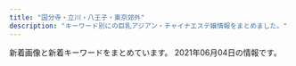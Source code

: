 ```yaml
---
title: "国分寺・立川・八王子・東京郊外"
description: "キーワード別にの巨乳アジアン・チャイナエステ嬢情報をまとめました。"
---
```


新着画像と新着キーワードをまとめています。
2021年06月04日の情報です。

<DmmAffiliateIns />
<KeywordTable
  shops={
    [
    {
        "station": "\u4e45\u7c73\u5ddd\u99c5\u5357\u53e3",
        "name": "\u30d4\u30f3\u30af\u30ac\u30fc\u30eb",
        "keywords": {},
        "img_links": [
            "http://bijin.estms.info/up/uploads/20210602152221mo.jpg",
            "http://bijin.estms.info/up/uploads/20200406213506raki.jpg",
            "http://bijin.estms.info/up/uploads/20200406213527yuna1.jpg",
            "http://bijin.estms.info/up/uploads/20190310191122emi1.jpg",
            "http://bijin.estms.info/up/newsimg/20201215212952B612Kaji_20201203_130112_040_mh1606968582446.jpg",
            "http://bijin.estms.info/up/uploads/2019121319191596C90C3E-6F98-4408-8DB6-F1278D52BEF8.jpeg",
            "http://bijin.estms.info/up/uploads/20210520233443mi.jpg",
            "http://bijin.estms.info/up/uploads/20191106204707A3EB6328-3B05-4BE7-8E96-27A1C6F46231.jpeg",
            "http://bijin.estms.info/up/uploads/202001210012472FD8035D-E181-4CC8-91C9-411154468BE0.jpeg",
            "http://bijin.estms.info/up/newsimg/202106021429141622606196746_mh1622609168106_mr1622611231034.jpg",
            "http://bijin.estms.info/images/t2.jpg",
            "http://bijin.estms.info/up/uploads/20200121001247FF252499-7BDC-480E-BC20-F0D33285CC2B.jpeg",
            "http://bijin.estms.info/up/uploads/20190512145422ai.jpg",
            "http://bijin.estms.info/up/uploads/20200819222125miko.jpg",
            "http://bijin.estms.info/up/uploads/20201008173803y.jpg",
            "http://bijin.estms.info/up/uploads/20190430125157XTFS2133.jpg",
            "http://bijin.estms.info/up/newsimg/20210303031951mmexport1614662969615_mr1614705824817_mh1614708399542.jpg",
            "http://bijin.estms.info/images/tel.png",
            "http://bijin.estms.info/up/uploads/201911051624233BB9B4A5-25B8-4ACA-A6C4-B819FAC4075C.jpeg",
            "http://bijin.estms.info/images/r1.jpg",
            "http://bijin.estms.info/up/uploads/20191002121121328B75FF-E54B-4F1A-999B-05804A859FE6.jpeg",
            "http://bijin.estms.info/up/newsimg/20201130213044yum.jpg",
            "http://bijin.estms.info/up/uploads/20190626204244naaa.jpg",
            "http://bijin.estms.info/up/uploads/20200406213449ai1.jpg",
            "http://bijin.estms.info/up/uploads/20201005203352thumbnail_IMG_6687.jpg",
            "http://bijin.estms.info/up/uploads/20200819222125mik.jpg",
            "http://bijin.estms.info/up/uploads/201912021030562C17E879-4CFB-416F-A8C4-2951B0F2205B.jpeg",
            "http://bijin.estms.info/up/uploads/20191002121102E9E57D38-E21B-4027-92DB-F139042F686A.jpeg",
            "http://bijin.estms.info/up/uploads/20190626204244naa.jpg",
            "http://bijin.estms.info/up/uploads/20191118072033DC193570-75FC-4101-8931-9917C4584482.jpeg",
            "http://bijin.estms.info/up/uploads/2020012010213518DC6BF5-40C1-4A5F-88A9-48EFDA79AC27.jpeg",
            "http://bijin.estms.info/images/top_pickup.png",
            "http://bijin.estms.info/up/uploads/20190430121942RCKF3078.jpg",
            "http://bijin.estms.info/up/uploads/20190424151005haru.jpg",
            "http://bijin.estms.info/up/uploads/2020011123332722.jpg",
            "http://bijin.estms.info/up/uploads/20210304174301ym.jpg",
            "http://bijin.estms.info/up/uploads/20201220222426y.jpg",
            "http://bijin.estms.info/up/uploads/20191028175611nene.jpg",
            "http://bijin.estms.info/images/r2.jpg",
            "http://bijin.estms.info/up/uploads/20201217003900rr1.jpg",
            "http://bijin.estms.info/up/uploads/20190831100054image.jpeg",
            "http://bijin.estms.info/up/uploads/20190424151005har.jpg",
            "http://bijin.estms.info/up/uploads/2020011123383520181216000901sor.jpg",
            "http://bijin.estms.info/up/uploads/20210304174315yy1.jpg",
            "http://bijin.estms.info/up/uploads/20190824212918LJJT6902.jpg",
            "http://bijin.estms.info/up/uploads/20191015072706274D8AA4-F27F-41E1-B40F-28CEEDCC8339.jpeg",
            "http://bijin.estms.info/up/uploads/20190602230156image.jpeg",
            "http://bijin.estms.info/up/uploads/20190611075455image.jpeg",
            "http://bijin.estms.info/up/uploads/202005180731156A797D2C-B69E-4345-B776-BA05CAB5E487.jpeg",
            "http://bijin.estms.info/up/uploads/201911180721076EB6EE65-B4D3-49CC-B10D-FFCADDD8F51D.jpeg",
            "http://bijin.estms.info/up/uploads/20190602230214image.jpeg",
            "http://bijin.estms.info/up/uploads/20190611075507image.jpeg",
            "http://bijin.estms.info/up/uploads/20210304174253yum.jpg",
            "http://bijin.estms.info/up/uploads/20190829230957hani.jpg",
            "http://bijin.estms.info/up/uploads/20191213191915F8D7E171-6B72-4E9D-BAE6-95764C2481B9.jpeg",
            "http://bijin.estms.info/up/uploads/202002032232405E8F4BDF-8802-4EBC-A1EF-AD51378519E7.jpeg",
            "http://bijin.estms.info/up/newsimg/20210217123132MYXJ_20210209211243608_fast_mh1613462872557.jpg",
            "http://bijin.estms.info/up/uploads/201910170721068B044B14-FAA2-4575-B987-3D0C526278FB.jpeg",
            "http://bijin.estms.info/up/uploads/20191017072128216A9A55-5AC4-4940-835D-FB551634C6E6.jpeg",
            "http://bijin.estms.info/up/uploads/20201008173812y1.jpg",
            "http://bijin.estms.info/up/uploads/201912132254460EDB9A1F-C26F-42D3-9D9F-4859D6ACF118.jpeg",
            "http://bijin.estms.info/up/uploads/20210304174335yy.jpg",
            "http://bijin.estms.info/up/uploads/20200117072212A6B1AABA-580A-476E-9289-473C6EBAEAEA.jpeg",
            "http://bijin.estms.info/up/uploads/202001201021517F471254-F426-4D22-8198-E0392BEB2618.jpeg",
            "http://bijin.estms.info/up/uploads/2020011707213997E7D3ED-E846-45D2-BE23-3A9EA27C99E5.jpeg",
            "http://bijin.estms.info/up/uploads/20200406213536yuna.jpg",
            "http://bijin.estms.info/images/r3.jpg",
            "http://bijin.estms.info/up/uploads/20191118072051423B39CB-95FB-4F88-B6F9-237745081B01.jpeg",
            "http://bijin.estms.info/up/uploads/20191213191915E4816BC5-8C62-407B-A6ED-C87D0F0F46EC.jpeg",
            "http://bijin.estms.info/up/uploads/20190824212918DWZR9680.jpg",
            "http://bijin.estms.info/up/newsimg/20210331004107mi.jpg",
            "http://bijin.estms.info/up/uploads/20210602152233m.jpg",
            "http://bijin.estms.info/up/uploads/2019110620470700D464B9-FADE-417C-B2D3-ADCCA8F79F09.jpeg",
            "http://bijin.estms.info/up/uploads/20180107000626image.jpeg",
            "http://bijin.estms.info/up/uploads/202002032232405330A00F-9036-47F6-9444-FEF00ACC443C.jpeg",
            "http://bijin.estms.info/up/uploads/20201217003849rr.jpg",
            "http://bijin.estms.info/up/uploads/20201016170513h.jpg",
            "http://bijin.estms.info/up/uploads/20201220222426yu.jpg",
            "http://bijin.estms.info/up/uploads/20200730001205eri.jpg",
            "http://bijin.estms.info/up/uploads/20210218144912ai.jpg",
            "http://bijin.estms.info/up/uploads/20200406213457ai.jpg",
            "http://bijin.estms.info/up/uploads/20200712231007yuri.jpg",
            "http://bijin.estms.info/images/r4.jpg",
            "http://bijin.estms.info/up/uploads/201910150727064AEE5CC2-79ED-4E66-9DE0-B5C435D880C2.jpeg",
            "http://bijin.estms.info/up/uploads/20201005203401thumbnail_IMG_6686.jpg",
            "http://bijin.estms.info/up/newsimg/20201128150654mmexport1606540655903.jpg",
            "http://bijin.estms.info/up/newsimg/20201219120625mmexport1608274227813_mr1608275553768.jpg",
            "http://bijin.estms.info/up/uploads/20191014225239rina.jpg",
            "http://bijin.estms.info/up/uploads/20190310191122emi.jpg"
        ],
        "url": "http://bijin.estms.info/"
    },
    {
        "name": "\u592a\u967d",
        "keywords": {
            "C": 15
        },
        "img_links": [
            "http://www.tay184.info/frame/sougo/estheking.jpg",
            "http://www.tay184.info/frame/scroll1/scroll1.jpg",
            "http://www.tay184.info/frame/fla/photo02.jpg",
            "http://www.tay184.info/frame/girl/c7001.jpg",
            "http://www.tay184.info/img/header.jpg",
            "http://www.tay184.info/frame/scroll5/scroll5.jpg",
            "http://www.tay184.info/frame/girl/c10001.jpg",
            "http://www.tay184.info/img/88x31.jpg",
            "http://www.tay184.info/frame/telimg/telbar.png",
            "http://www.tay184.info/frame/newface/201908235143.jpg",
            "http://www.tay184.info/frame/fla/photo01.jpg",
            "http://www.tay184.info/frame/fla/photo04.jpg",
            "http://www.tay184.info/frame/girl/c8001.jpg",
            "http://www.tay184.info/frame/fla/photo03.jpg",
            "http://www.tay184.info/frame/scroll3/scroll3.jpg",
            "http://www.tay184.info/frame/sougo/menlog.jpg",
            "http://www.tay184.info/navi/gld/temp_under2.jpg",
            "http://www.tay184.info/frame/scroll4/scroll4.jpg",
            "http://www.tay184.info/frame/scroll2/scroll2.jpg",
            "http://www.tay184.info/frame/girl/c9001.jpg"
        ],
        "url": "http://www.tay184.info/",
        "station": "\u6771\u4e45\u7559\u7c73\u99c5\u5317\u53e3"
    },
    {
        "keywords": {
            "85": 8,
            "D": 20,
            "87": 12,
            "86": 8,
            "E": 8
        },
        "img_links": [
            "https://bijinkan.tyo.cm/photos/sites/85/2021/04/2021040917195789.jpg",
            "https://bijinkan.tyo.cm/photos/sites/85/2020/12/2020120309222952.jpg",
            "https://bijinkan.tyo.cm/images/room3.jpg",
            "https://bijinkan.tyo.cm/photos/sites/85/2020/12/2020120309222824.jpg",
            "https://bijinkan.tyo.cm/images/mainimg01.png",
            "https://bijinkan.tyo.cm/images/room2.jpg",
            "https://bijinkan.tyo.cm/images/room4.jpg",
            "https://bijinkan.tyo.cm/photos/sites/85/2020/12/2020120309222524.jpg",
            "https://bijinkan.tyo.cm/images/side_link03.png",
            "https://bijinkan.tyo.cm/images/room1.jpg",
            "https://bijinkan.tyo.cm/images/mainimg02.png",
            "https://bijinkan.tyo.cm/photos/sites/85/2021/03/2021032818520654.jpg",
            "https://bijinkan.tyo.cm/images/acc2.jpg",
            "https://bijinkan.tyo.cm/photos/sites/85/2020/12/2020120309222649.jpg",
            "https://bijinkan.tyo.cm/photos/sites/85/2020/12/2020120309223173.jpg",
            "https://bijinkan.tyo.cm/images/acc1.jpg",
            "https://bijinkan.tyo.cm/images/acc3.jpg",
            "https://bijinkan.tyo.cm/images/side_link02.png",
            "https://bijinkan.tyo.cm/images/ico01.png",
            "https://bijinkan.tyo.cm/images/side_link01.png",
            "https://bijinkan.tyo.cm/photos/sites/85/2021/03/2021032818520041.jpg",
            "https://bijinkan.tyo.cm/photos/sites/85/2020/12/2020120309223034.jpg",
            "https://bijinkan.tyo.cm/photos/sites/85/2020/12/202012030922277.jpg",
            "https://bijinkan.tyo.cm/photos/sites/85/2020/12/2020120807014646.jpg",
            "https://bijinkan.tyo.cm/images/acc4.jpg",
            "https://bijinkan.tyo.cm/photos/sites/85/2020/12/2020120309223278.jpg"
        ],
        "url": "https://bijinkan.tyo.cm/",
        "station": "JR\u7acb\u5ddd\u99c5\u5357\u53e3",
        "name": "\u7f8e\u4eba\u9928"
    },
    {
        "url": "http://dia-mond.work/",
        "station": "JR\u516b\u738b\u5b50\u99c5",
        "keywords": {
            "87": 8,
            "90": 8,
            "88": 4,
            "89": 2,
            "F": 14,
            "E": 18,
            "D": 24,
            "86": 10,
            "85": 8
        },
        "img_links": [
            "http://dia-mond.work/images/head_interior.jpg",
            "http://dia-mond.work/staff/miho1.jpg",
            "http://dia-mond.work/images/recruit/point_08.png",
            "http://dia-mond.work/images/recruit/nagare_06.png",
            "http://dia-mond.work/images/recruit/point_07.png",
            "http://dia-mond.work/images/recruit/point_09.png",
            "http://dia-mond.work/staff/aoi1.jpg",
            "http://dia-mond.work/images/mainvisual_01.jpg",
            "http://dia-mond.work/images/recruit/nagare_01.jpg",
            "http://dia-mond.work/images/recruit/point_04.png",
            "http://dia-mond.work/staff/runa1.jpg",
            "http://dia-mond.work/images/icon_ranking_04.png",
            "http://dia-mond.work/images/mainvisual_01_s.jpg",
            "http://dia-mond.work/images/mainvisual_02.jpg",
            "http://dia-mond.work/images/recruit/point_05.png",
            "http://dia-mond.work/images/sw_tel.png",
            "http://dia-mond.work/images/mainvisual_02_s.jpg",
            "http://dia-mond.work/images/recruit/nagare_05.png",
            "http://dia-mond.work/images/recruit/nagare_07.png",
            "http://dia-mond.work/images/recruit/point_03.png",
            "http://dia-mond.work/images/trigger.jpg",
            "http://dia-mond.work/images/icon_ranking_02.png",
            "http://dia-mond.work/staff/yuri1.jpg",
            "http://dia-mond.work/images/recruit/sp_mainvisual.jpg",
            "http://dia-mond.work/staff/emi1.jpg",
            "http://dia-mond.work/staff/hitomi1.jpg",
            "http://dia-mond.work/staff/yuka1.jpg",
            "http://dia-mond.work/images/head_therapist.jpg",
            "http://dia-mond.work/images/recruit/message_03.png",
            "http://dia-mond.work/images/recruit/point_06.png",
            "http://dia-mond.work/images/recruit/nagare_03.jpg",
            "http://dia-mond.work/staff/yumi1.jpg",
            "http://dia-mond.work/images/icon_ranking_03.png",
            "http://dia-mond.work/images/recruit/nagare_02.jpg",
            "http://dia-mond.work/images/icon_new.png",
            "http://dia-mond.work/images/sw_home.png",
            "http://dia-mond.work/images/recruit/req_03.jpg",
            "http://dia-mond.work/images/no_image.jpg",
            "http://dia-mond.work/images/icon_ranking_01.png"
        ],
        "name": "Diamond"
    },
    {
        "name": "\u604b\u3054\u3053\u308d",
        "station": "JR\u7acb\u5ddd\u99c5\u5357\u53e3",
        "img_links": [
            "http://forever-est.info/images/top001.png",
            "http://forever-est.info/images/cg07.jpg",
            "http://forever-est.info/images/nav-004.png",
            "http://forever-est.info/images/nav-005.png",
            "http://forever-est.info/images/cg08.jpg",
            "http://forever-est.info/images/tel.png",
            "http://forever-est.info/images/nav-002.png",
            "http://forever-est.info/images/cg06.jpg",
            "http://forever-est.info/images/cg03.jpg",
            "http://forever-est.info/images/no.png",
            "http://forever-est.info/images/cg10.jpg",
            "http://forever-est.info/images/cg02.jpg",
            "http://forever-est.info/images/ncg.png",
            "http://forever-est.info/images/nav-003.png",
            "http://forever-est.info/images/cg09.jpg",
            "http://forever-est.info/images/nav-001.png",
            "http://forever-est.info/images/nav-006.png"
        ],
        "keywords": {},
        "url": "http://forever-est.info/"
    },
    {
        "name": "\u306e\u3093\u306e\u3093\u7652\u3057",
        "keywords": {
            "D": 12,
            "86": 12
        },
        "url": "http://oil-msg.com/non/",
        "station": "\u3072\u3070\u308a\u30f6\u4e18\u99c5\u5317\u53e3",
        "img_links": [
            "http://oil-msg.com/non/images/r2.jpg",
            "http://oil-msg.com/non/images/r1.jpg",
            "http://oil-msg.com/non/images/p-5.jpg",
            "http://oil-msg.com/non/images/p-4.jpg",
            "http://oil-msg.com/non/images/20040.jpg",
            "http://oil-msg.com/non/images/p-1.jpg",
            "http://oil-msg.com/non/images/8831.jpg",
            "http://oil-msg.com/non/images/p-3.jpg",
            "http://oil-msg.com/non/images/p-2.jpg",
            "http://oil-msg.com/non/images/ri.jpg",
            "http://oil-msg.com/non/images/r3.jpg",
            "http://oil-msg.com/non/images/p-6.jpg",
            "http://oil-msg.com/non/images/mi.jpg"
        ]
    },
    {
        "keywords": {},
        "img_links": [
            "https://static.wixstatic.com/media/49fc95_444f73c8dba945fab71a1648f25a9e58~mv2_d_6000_3376_s_4_2.jpg",
            "https://static.wixstatic.com/media/cda177_ff0f23b7b7ab47e5a5504bddb2fee88a~mv2_d_7040_3733_s_4_2.jpg",
            "https://static.wixstatic.com/media/49fc95_0f2106c630074f6dbce7d28fd3f5bc84~mv2_d_6000_3376_s_4_2.jpg",
            "https://static.wixstatic.com/media/cda177_97b39967e0fb4860b7ddf1b402516741~mv2_d_5760_3840_s_4_2.jpg",
            "https://static.wixstatic.com/media/49fc95_2899b6e0ea7a4cc7b95b99f6fe67d30e~mv2_d_3801_2207_s_2.jpeg"
        ],
        "name": "\u30a2\u30ab\u30b9\u30ea\u5c4b",
        "url": "https://www.akasuriya.org/",
        "station": "JR\u516b\u738b\u5b50\u99c5\u5317\u53e3"
    },
    {
        "name": "Love Honey \uff5e\u30e9\u30d6\u30cf\u30cb\u30fc\uff5e",
        "img_links": [
            "http://lovehoney.estx.net/images/index2_12.jpg",
            "http://lovehoney.estx.net/images/index_07.jpg",
            "http://lovehoney.estx.net/staff/4/1.jpg",
            "http://lovehoney.estx.net/images/index_04.jpg",
            "http://lovehoney.estx.net/images/index_06.jpg",
            "http://lovehoney.estx.net/images/index_13.jpg",
            "http://lovehoney.estx.net/images/index_14.jpg",
            "http://lovehoney.estx.net/images/4.jpg",
            "http://lovehoney.estx.net/staff/3/1.jpg",
            "http://lovehoney.estx.net/images/index_17.jpg",
            "http://lovehoney.estx.net/images/index_02.jpg",
            "http://lovehoney.estx.net/images/staff_10.jpg",
            "http://lovehoney.estx.net/staff/2/1.jpg",
            "http://lovehoney.estx.net/images/1.jpg",
            "http://lovehoney.estx.net/images/index_12.jpg",
            "http://lovehoney.estx.net/images/index_05.jpg",
            "http://lovehoney.estx.net/staff/1/1.jpg",
            "http://lovehoney.estx.net/images/3.jpg",
            "http://lovehoney.estx.net/images/index_08.jpg",
            "http://lovehoney.estx.net/images/index_09.jpg",
            "http://lovehoney.estx.net/images/index_10.jpg",
            "http://lovehoney.estx.net/images/2.jpg"
        ],
        "station": "JR\u56fd\u5206\u5bfa\u99c5\u5357\u53e3",
        "url": "http://lovehoney.estx.net/",
        "keywords": {}
    },
    {
        "name": "\u30d0\u30cb\u30e9",
        "station": "\u4fdd\u8c37\u99c5\u5357\u53e3",
        "img_links": [
            "http://www.banira-esthe.xyz/images/nav/nav-sys.jpg",
            "http://www.banira-esthe.xyz/images/staff/4/ayumi.png",
            "http://www.banira-esthe.xyz/images/staff/4/yuyu2.jpg",
            "http://www.banira-esthe.xyz/images/nav/zhuyi.jpg",
            "http://www.banira-esthe.xyz/images/s-bian.png",
            "http://www.banira-esthe.xyz/images/top/t6.jpg",
            "http://www.banira-esthe.xyz/images/staff/4/mari.jpg",
            "http://www.banira-esthe.xyz/images/index-miru_06.jpg",
            "http://www.banira-esthe.xyz/images/staff/4/2.jpg",
            "http://www.banira-esthe.xyz/images/index-miru_18.jpg",
            "http://www.banira-esthe.xyz/images/nav/nav-staff.jpg",
            "http://www.banira-esthe.xyz/images/nav/nav-job.jpg",
            "http://www.banira-esthe.xyz/images/staff/4/yuri.jpg",
            "http://www.banira-esthe.xyz/images/images/images/news_03.jpg",
            "http://www.banira-esthe.xyz/images/sys2.jpg",
            "http://www.banira-esthe.xyz/images/staff/neinei2.jpg",
            "http://www.banira-esthe.xyz/images/index-miru_21.jpg",
            "http://www.banira-esthe.xyz/images/top/t4.jpg",
            "http://www.banira-esthe.xyz/images/images/images/news_01.jpg",
            "http://www.banira-esthe.xyz/images/index-miru_03.jpg",
            "http://www.banira-esthe.xyz/images/top/t2.png",
            "http://www.banira-esthe.xyz/images/staff/2/miki.jpg",
            "http://www.banira-esthe.xyz/images/top/t3.png"
        ],
        "url": "http://www.banira-esthe.xyz/",
        "keywords": {}
    },
    {
        "station": "JR\u7acb\u5ddd\u99c5\u5317\u53e3",
        "url": "http://www.miyabi.relaxmens.com/",
        "keywords": {
            "D": 36,
            "85": 12,
            "86": 24,
            "C": 24,
            "87": 24
        },
        "name": "\u96c5\u7f8e",
        "img_links": [
            "http://www.miyabi.relaxmens.com/img/about_me.jpg",
            "http://www.miyabi.relaxmens.com/files/003-03.jpg",
            "http://www.miyabi.relaxmens.com/files/001-02.jpg",
            "http://www.miyabi.relaxmens.com/files/011.jpg",
            "http://www.miyabi.relaxmens.com/files/005.jpg",
            "http://www.miyabi.relaxmens.com/files/003.jpg",
            "http://www.miyabi.relaxmens.com/files/011-02.jpg",
            "http://www.miyabi.relaxmens.com/files/011-03.jpg",
            "http://www.miyabi.relaxmens.com/files/004-03.jpg",
            "http://www.miyabi.relaxmens.com/files/001.jpg",
            "http://www.miyabi.relaxmens.com/img/featured_post.jpg",
            "http://www.miyabi.relaxmens.com/photo_news/upimg/14319609893d0410a9_0.jpg",
            "http://www.miyabi.relaxmens.com/files/001-03.jpg",
            "http://www.miyabi.relaxmens.com/files/004-02.jpg",
            "http://www.miyabi.relaxmens.com/files/005-02.jpg",
            "http://www.miyabi.relaxmens.com/files/004.jpg",
            "http://www.miyabi.relaxmens.com/files/005-03.jpg",
            "http://www.miyabi.relaxmens.com/files/003-02.jpg"
        ]
    },
    {
        "station": "JR\u6b66\u8535\u5883\u99c5\u5317\u53e3",
        "name": "\u30d0\u30a4\u30aa\u30ec\u30c3\u30c8",
        "url": "http://esthe-aroma.in.net/",
        "keywords": {
            "D": 35,
            "E": 7
        },
        "img_links": [
            "http://esthe-aroma.in.net/img/slide2-4.jpg",
            "http://esthe-aroma.in.net/img/toph.png",
            "http://esthe-aroma.in.net/img/cg07.jpg",
            "http://esthe-aroma.in.net/img/cg06.jpg",
            "http://esthe-aroma.in.net/img/m4.png",
            "http://esthe-aroma.in.net/img/m6.png",
            "http://esthe-aroma.in.net/img/cg03.jpg",
            "http://esthe-aroma.in.net/img/tit3.png",
            "http://esthe-aroma.in.net/img/slide2-2.jpg",
            "http://esthe-aroma.in.net/img/cg01.jpg",
            "http://esthe-aroma.in.net/img/tit1.png",
            "http://esthe-aroma.in.net/img/open.png",
            "http://esthe-aroma.in.net/img/cg02.jpg",
            "http://esthe-aroma.in.net/img/m3.png",
            "http://esthe-aroma.in.net/img/m5.png",
            "http://esthe-aroma.in.net/img/tit5.png",
            "http://esthe-aroma.in.net/img/phone.png",
            "http://esthe-aroma.in.net/img/tit6.png",
            "http://esthe-aroma.in.net/img/h1.png",
            "http://esthe-aroma.in.net/img/slide2-3.jpg",
            "http://esthe-aroma.in.net/img/cp-desc1.png",
            "http://esthe-aroma.in.net/img/tit4.png",
            "http://esthe-aroma.in.net/img/cp-ttl.png",
            "http://esthe-aroma.in.net/img/m1.png",
            "http://esthe-aroma.in.net/img/tel2.png",
            "http://esthe-aroma.in.net/img/cp-desc1sp.png",
            "http://esthe-aroma.in.net/img/slide2-1.jpg",
            "http://esthe-aroma.in.net/img/m2.png",
            "http://esthe-aroma.in.net/img/cg05.jpg",
            "http://esthe-aroma.in.net/img/tit2.png"
        ]
    },
    {
        "img_links": [
            "http://kaori.me-es.com/images/index_01.jpg",
            "http://kaori.me-es.com/images/index_07.jpg",
            "http://kaori.me-es.com/images/index_13.jpg",
            "http://kaori.me-es.com/girl/03.jpg",
            "http://kaori.me-es.com/images/index_18.jpg",
            "http://kaori.me-es.com/girl/06.jpg",
            "http://kaori.me-es.com/images/index_14.jpg",
            "http://kaori.me-es.com/images/index_02.jpg",
            "http://kaori.me-es.com/girl/05.jpg",
            "http://kaori.me-es.com/images/index_03.jpg",
            "http://kaori.me-es.com/images/index_21.jpg",
            "http://kaori.me-es.com/images/index_19.jpg",
            "http://kaori.me-es.com/girl/08.jpg",
            "http://kaori.me-es.com/images/index_16.jpg",
            "http://kaori.me-es.com/images/index_06.jpg",
            "http://kaori.me-es.com/images/index_17.jpg",
            "http://kaori.me-es.com/images/rec_09.jpg",
            "http://kaori.me-es.com/images/02.jpg",
            "http://kaori.me-es.com/images/staff_09.jpg",
            "http://kaori.me-es.com/images/index_05.jpg",
            "http://kaori.me-es.com/images/01.jpg",
            "http://kaori.me-es.com/images/rec.jpg",
            "http://kaori.me-es.com/images/info_09.jpg",
            "http://kaori.me-es.com/girl/00.jpg",
            "http://kaori.me-es.com/images/info.jpg",
            "http://kaori.me-es.com/girl/01.jpg",
            "http://kaori.me-es.com/girl/07.jpg",
            "http://kaori.me-es.com/images/index_04.jpg",
            "http://kaori.me-es.com/images/index_10.jpg",
            "http://kaori.me-es.com/images/index_12.jpg"
        ],
        "keywords": {},
        "station": "JR\u9752\u6885\u99c5",
        "name": "\u9999",
        "url": "http://kaori.me-es.com/"
    },
    {
        "url": "http://joten.work/",
        "name": "\u8212\u5824\u82d1 \uff5e\u30b8\u30e7\u30c6\u30a4\u30a8\u30f3\uff5e",
        "keywords": {},
        "station": "\u3072\u3070\u308a\u30f6\u4e18\u99c5\u5317\u53e3",
        "img_links": [
            "http://joten.work/images/rec3.png",
            "http://joten.work/images/ta.jpg",
            "http://joten.work/img/sayaka1.jpg",
            "http://joten.work/staff/risa.jpg",
            "http://joten.work/img/risa1.jpg",
            "http://joten.work/images/staff_t.jpg",
            "http://joten.work/images/sys2.jpg",
            "http://joten.work/images/rec2.png",
            "http://joten.work/images/mobile.jpg",
            "http://joten.work/images/tel.jpg",
            "http://joten.work/images/menu/staff.jpg",
            "http://joten.work/images/sys4.jpg",
            "http://joten.work/images/newface_t.png",
            "http://joten.work/images/menu/interior.jpg",
            "http://joten.work/images/sys3.jpg",
            "http://joten.work/images/interior_t.jpg",
            "http://joten.work/staff/sayaka.jpg",
            "http://joten.work/images/int2.png",
            "http://joten.work/images/int1.png",
            "http://joten.work/images/sys1.jpg",
            "http://joten.work/images/menu/top.jpg",
            "http://joten.work/images/head.png",
            "http://joten.work/images/rec1.png",
            "http://joten.work/images/news.png"
        ]
    },
    {
        "url": "http://iyasinbo.este88.com/",
        "img_links": [
            "http://iyasinbo.este88.com/images/qr02.jpg",
            "http://iyasinbo.este88.com/images/06.jpg",
            "http://iyasinbo.este88.com/img/m02.jpg",
            "http://iyasinbo.este88.com/img/m04.jpg",
            "http://iyasinbo.este88.com/gals/koko1.jpg",
            "http://iyasinbo.este88.com/img/m01--.jpg",
            "http://iyasinbo.este88.com/gals/ayumi1.jpg",
            "http://iyasinbo.este88.com/images/info5.jpg",
            "http://iyasinbo.este88.com/images/07.jpg",
            "http://iyasinbo.este88.com/images/05.jpg",
            "http://iyasinbo.este88.com/images/01.jpg",
            "http://iyasinbo.este88.com/gals/yuki1.jpg",
            "http://iyasinbo.este88.com/images/03.jpg",
            "http://iyasinbo.este88.com/images/04.jpg",
            "http://iyasinbo.este88.com/images/08.jpg",
            "http://iyasinbo.este88.com/images/09.jpg",
            "http://iyasinbo.este88.com/i/img/info5.jpg",
            "http://iyasinbo.este88.com/images/02.jpg",
            "http://iyasinbo.este88.com/gals/yuriko1.jpg",
            "http://iyasinbo.este88.com/images/tel.png",
            "http://iyasinbo.este88.com/images/kp.jpg"
        ],
        "keywords": {},
        "station": "\u6771\u4e45\u7559\u7c73\u99c5",
        "name": "\u7652\u3057\u3093\u574a"
    },
    {
        "station": "\u4e45\u7c73\u5ddd\u99c5\u5357\u53e3",
        "img_links": [
            "http://aloha-massage.work/img/sta7.png",
            "http://aloha-massage.work/img/bottom.png",
            "http://aloha-massage.work/img/st11.png",
            "http://aloha-massage.work/sp/img/pc.jpg",
            "http://aloha-massage.work/sp/img/cam.jpg",
            "http://aloha-massage.work/img/mo.png",
            "http://aloha-massage.work/img/link-4.png",
            "http://aloha-massage.work/img/st8.png",
            "http://aloha-massage.work/sp/img/pic.jpg",
            "http://aloha-massage.work/sp/img/p8.png",
            "http://aloha-massage.work/sp/img/add.jpg",
            "http://aloha-massage.work/sp/img/time2.jpg",
            "http://aloha-massage.work/img/link-3.png",
            "http://aloha-massage.work/img/sta10.png",
            "http://aloha-massage.work/img/head.png",
            "http://aloha-massage.work/sp/img/add2.jpg",
            "http://aloha-massage.work/sp/img/tel.jpg",
            "http://aloha-massage.work/img/head-sys.jpg",
            "http://aloha-massage.work/sp/img/t-o.jpg",
            "http://aloha-massage.work/img/link-2.png",
            "http://aloha-massage.work/sp/img/time.jpg",
            "http://aloha-massage.work/sp/img/t-r.jpg",
            "http://aloha-massage.work/sp/img/tel2.jpg",
            "http://aloha-massage.work/sp/img/botton.jpg",
            "http://aloha-massage.work/sp/img/t-a.jpg",
            "http://aloha-massage.work/img/sta11.png",
            "http://aloha-massage.work/sp/img/info.jpg",
            "http://aloha-massage.work/img/st10.png",
            "http://aloha-massage.work/sp/img/sys.jpg",
            "http://aloha-massage.work/img/sta8.png",
            "http://aloha-massage.work/sp/img/p11.png",
            "http://aloha-massage.work/sp/img/t-t.jpg",
            "http://aloha-massage.work/img/nos.png",
            "http://aloha-massage.work/sp/img/sta11.png",
            "http://aloha-massage.work/img/campain.jpg",
            "http://aloha-massage.work/sp/img/tit.jpg",
            "http://aloha-massage.work/sp/img/sta8.png",
            "http://aloha-massage.work/sp/img/sta10.png",
            "http://aloha-massage.work/img/link-1.png",
            "http://aloha-massage.work/sp/img/sta7.png",
            "http://aloha-massage.work/sp/img/t-s.jpg",
            "http://aloha-massage.work/img/st7.png",
            "http://aloha-massage.work/img/st07.png",
            "http://aloha-massage.work/sp/img/p10.png"
        ],
        "keywords": {
            "88": 2,
            "85": 2,
            "E": 2,
            "86": 4,
            "C": 14
        },
        "url": "http://aloha-massage.work/",
        "name": "\u30a2\u30ed\u30cf"
    },
    {
        "name": "Rouge \uff5e\u30eb\u30fc\u30b8\u30e5\uff5e",
        "img_links": [
            "https://hachioji-mensesthe.com/images/clear.png",
            "https://hachioji-mensesthe.com/images/esthe3.jpg",
            "https://hachioji-mensesthe.com/staff/yuyu-l1.jpg",
            "https://hachioji-mensesthe.com/staff/rie-l2.jpg",
            "https://hachioji-mensesthe.com/staff/risa-s1.jpg",
            "https://hachioji-mensesthe.com/staff/rie-s1.jpg",
            "https://hachioji-mensesthe.com/staff/yuyu-s1.jpg",
            "https://hachioji-mensesthe.com/footer/footer-line.png",
            "https://hachioji-mensesthe.com/icon/facebook.png",
            "https://hachioji-mensesthe.com/staff/yuyu-s3.jpg",
            "https://hachioji-mensesthe.com/images/qrcode.png",
            "https://hachioji-mensesthe.com/room/room-l1.jpg",
            "https://hachioji-mensesthe.com/staff/miki-s2.jpg",
            "https://hachioji-mensesthe.com/staff/riri-s2.jpg",
            "https://hachioji-mensesthe.com/staff/riri-s1.jpg",
            "https://hachioji-mensesthe.com/images/esthe2.jpg",
            "https://hachioji-mensesthe.com/footer/footer-tel.png",
            "https://hachioji-mensesthe.com/staff/riri-l1.jpg",
            "https://hachioji-mensesthe.com/staff/riri-s3.jpg",
            "https://hachioji-mensesthe.com/staff/yuyu-s2.jpg",
            "https://hachioji-mensesthe.com/images/main1.jpg",
            "https://hachioji-mensesthe.com/massage/2020/12/09/L.png",
            "https://hachioji-mensesthe.com/staff/yuyu-l2.jpg",
            "https://hachioji-mensesthe.com/staff/miki-l2.jpg",
            "https://hachioji-mensesthe.com/staff/miki-s1.jpg",
            "https://hachioji-mensesthe.com/images/esthe4.jpg",
            "https://hachioji-mensesthe.com/images/esthe1.jpg",
            "https://hachioji-mensesthe.com/room/room-l3.jpg",
            "https://hachioji-mensesthe.com/staff/miki-l1.jpg",
            "https://hachioji-mensesthe.com/staff/risa-s3.jpg",
            "https://hachioji-mensesthe.com/staff/rie-l1.jpg",
            "https://hachioji-mensesthe.com/staff/riri-l3.jpg",
            "https://hachioji-mensesthe.com/icon/yelp.png",
            "https://hachioji-mensesthe.com/staff/risa-top.jpg",
            "https://hachioji-mensesthe.com/staff/rie-s2.jpg",
            "https://hachioji-mensesthe.com/images/header3.png",
            "https://hachioji-mensesthe.com/images/main-sp.jpg",
            "https://hachioji-mensesthe.com/room/room-l4.jpg",
            "https://hachioji-mensesthe.com/staff/rie-l3.jpg",
            "https://hachioji-mensesthe.com/staff/miki-top.jpg",
            "https://hachioji-mensesthe.com/staff/risa-l3.jpg",
            "https://hachioji-mensesthe.com/icon/line.png",
            "https://hachioji-mensesthe.com/staff/risa-l1.jpg",
            "https://hachioji-mensesthe.com/staff/yuyu-top.jpg",
            "https://hachioji-mensesthe.com/footer/footer-staff.png",
            "https://hachioji-mensesthe.com/room/room-l2.jpg",
            "https://hachioji-mensesthe.com/staff/riri-l2.jpg",
            "https://hachioji-mensesthe.com/staff/risa-s2.jpg",
            "https://hachioji-mensesthe.com/icon/twitter.png",
            "https://hachioji-mensesthe.com/staff/rie-s3.jpg",
            "https://hachioji-mensesthe.com/staff/yuyu-l3.jpg",
            "https://hachioji-mensesthe.com/massage/2020/12/20/rie-s2.jpg",
            "https://hachioji-mensesthe.com/staff/miki-l3.jpg",
            "https://hachioji-mensesthe.com/staff/risa-l2.jpg",
            "https://hachioji-mensesthe.com/staff/miki-s3.jpg"
        ],
        "station": "JR\u516b\u738b\u5b50\u99c5\u5317\u53e3",
        "url": "https://hachioji-mensesthe.com/",
        "keywords": {
            "86": 12,
            "85": 6,
            "88": 6,
            "90": 6
        }
    },
    {
        "url": "http://www.kunitachi-mai.info/",
        "station": "JR\u56fd\u7acb\u99c5\u5357\u53e3",
        "name": "\u821e",
        "keywords": {
            "E": 1
        },
        "img_links": [
            "http://www.kunitachi-mai.info/i/images/top.jpg",
            "http://www.kunitachi-mai.info/gals/rina1.jpg",
            "http://www.kunitachi-mai.info/gals/riri1.jpg",
            "http://www.kunitachi-mai.info/gals/yuyu1.jpg",
            "http://www.kunitachi-mai.info/gals/yuri1.jpg",
            "http://www.kunitachi-mai.info/gals/sora1.jpg",
            "http://www.kunitachi-mai.info/gals/emi1.jpg",
            "http://www.kunitachi-mai.info/images/qr.jpg",
            "http://www.kunitachi-mai.info/gals/miho1.jpg",
            "http://www.kunitachi-mai.info/gals/aya1.jpg",
            "http://www.kunitachi-mai.info/images/kp01.jpg",
            "http://www.kunitachi-mai.info/gals/mina1.jpg",
            "http://www.kunitachi-mai.info/gals/risa1.jpg",
            "http://www.kunitachi-mai.info/gals/hitomi1.jpg",
            "http://www.kunitachi-mai.info/images/img3.jpg",
            "http://www.kunitachi-mai.info/gals/morika1.jpg",
            "http://www.kunitachi-mai.info/gals/mirai1.jpg",
            "http://www.kunitachi-mai.info/images/img1.jpg",
            "http://www.kunitachi-mai.info/images/img2.jpg",
            "http://www.kunitachi-mai.info/images/img4.jpg"
        ]
    },
    {
        "keywords": {
            "D": 2,
            "C": 1,
            "88": 2,
            "86": 1
        },
        "img_links": [
            "http://sofia-es.tokyo/images/girls_13.jpg",
            "http://sofia-es.tokyo/images/index_15.jpg",
            "http://sofia-es.tokyo/images/index_14.jpg",
            "http://sofia-es.tokyo/images/index_08.jpg",
            "http://sofia-es.tokyo/images/index_05.jpg",
            "http://sofia-es.tokyo/images/index_07.jpg",
            "http://sofia-es.tokyo/uploads/ecd62b76b1e56e66cb7bcb964da1ca22.jpg",
            "http://sofia-es.tokyo/images/index_01.jpg",
            "http://sofia-es.tokyo/images/gallery_03.jpg",
            "http://sofia-es.tokyo/images/girls_03.jpg",
            "http://sofia-es.tokyo/images/index_03.jpg",
            "http://sofia-es.tokyo/images/index_02.jpg",
            "http://sofia-es.tokyo/images/index_06.jpg",
            "http://sofia-es.tokyo/images/index_10.jpg",
            "http://sofia-es.tokyo/uploads/ca177747885af42bd8197f68c498bcf8.jpg",
            "http://sofia-es.tokyo/images/index_09.jpg",
            "http://sofia-es.tokyo/images/index_04.jpg",
            "http://sofia-es.tokyo/uploads/1ec96f990e939733a393533a8d58a699.jpg",
            "http://sofia-es.tokyo/images/index_11.jpg"
        ],
        "name": "SOFIA \uff5e\u30bd\u30d5\u30a3\u30a2\uff5e",
        "url": "http://sofia-es.tokyo/",
        "station": "\u82b1\u5c0f\u91d1\u4e95\u99c5\u5357\u53e3"
    },
    {
        "name": "\u7f8e\u59eb",
        "keywords": {
            "D": 6,
            "C": 13,
            "86": 5,
            "80": 1
        },
        "station": "\u79cb\u6d25\u99c5\u5357\u53e3",
        "img_links": [
            "http://www.miki-es.info/staff/s04.jpg",
            "http://www.miki-es.info/staff/s02.jpg",
            "http://www.miki-es.info/style/images/end.jpg",
            "http://www.miki-es.info/staff/s06.jpg",
            "http://www.miki-es.info/style/images/girl-z2.jpg",
            "http://www.miki-es.info/staff/s03.jpg",
            "http://www.miki-es.info/style/images/bj3.png",
            "http://www.miki-es.info/style/images/girl-z1.jpg",
            "http://www.miki-es.info/images/aaa.png",
            "http://www.miki-es.info/style/images/staff_line.png",
            "http://www.miki-es.info/staff/s01.jpg",
            "http://www.miki-es.info/style/images/top.png",
            "http://www.miki-es.info/staff/s05.jpg"
        ],
        "url": "http://www.miki-es.info"
    },
    {
        "name": "\u30a2\u30ed\u30de\u30e9\u30d6",
        "station": "JR\u516b\u738b\u5b50\u99c5\u5317\u53e3",
        "url": "http://aromalove.est-u.com/",
        "img_links": [
            "http://aromalove.est-u.com/images/index_01.jpg",
            "http://aromalove.est-u.com/images/index_08.jpg",
            "http://aromalove.est-u.com/images/index_10.jpg",
            "http://aromalove.est-u.com/images/s2.jpg",
            "http://aromalove.est-u.com/images/s4.jpg",
            "http://aromalove.est-u.com/images/index_02.jpg",
            "http://aromalove.est-u.com/images/aromalove8831.jpg",
            "http://aromalove.est-u.com/images/index_03.jpg",
            "http://aromalove.est-u.com/images/index3_03.jpg",
            "http://aromalove.est-u.com/images/staff_06.jpg",
            "http://aromalove.est-u.com/images/index2_03.jpg",
            "http://aromalove.est-u.com/images/index2_02.jpg",
            "http://aromalove.est-u.com/images/s3.jpg",
            "http://aromalove.est-u.com/images/index_04.jpg",
            "http://aromalove.est-u.com/images/s1.jpg",
            "http://aromalove.est-u.com/images/s5.jpg",
            "http://aromalove.est-u.com/images/index_06.jpg",
            "http://menlog.net/link/menlog8831.jpg"
        ],
        "keywords": {}
    },
    {
        "station": "\u3072\u3070\u308a\u30f6\u4e18\u99c5\u5357\u53e3",
        "name": "\u6c34\u306e\u7e01",
        "img_links": [
            "http://www.hibari.link/images/girlx_top.png",
            "http://www.hibari.link/images/g2.jpg",
            "http://www.hibari.link/images/tite-link.png",
            "http://www.hibari.link/images/g7.jpg",
            "http://www.hibari.link/images/tite-staff.png",
            "http://www.hibari.link/images/s-tu2.png",
            "http://www.hibari.link/images/room7.jpg",
            "http://www.hibari.link/images/tite-magazine.png",
            "http://www.hibari.link/images/g1.jpg",
            "http://www.hibari.link/images/news_bottom.jpg",
            "http://www.hibari.link/images/girl_top.png",
            "http://www.hibari.link/images/girl_01.png",
            "http://www.hibari.link/images/news_top.jpg",
            "http://www.hibari.link/images/room4.jpg",
            "http://www.hibari.link/images/yuyu.jpg",
            "http://www.hibari.link/images/grande.jpg",
            "http://www.hibari.link/images/yuli.jpg",
            "http://www.hibari.link/images/mail.png",
            "http://www.hibari.link/images/right_top.png",
            "http://www.hibari.link/images/room2.jpg",
            "http://www.hibari.link/images/girl_03.png",
            "http://www.hibari.link/images/s-tu1.png",
            "http://www.hibari.link/images/1.jpg",
            "http://www.hibari.link/images/room1.jpg",
            "http://www.hibari.link/images/right_bottom.png",
            "http://www.hibari.link/images/g0.jpg",
            "http://www.hibari.link/images/yumi.jpg",
            "http://www.hibari.link/images/nei_03.png",
            "http://www.hibari.link/images/g07.jpg",
            "http://www.hibari.link/images/nei_01.png",
            "http://www.hibari.link/images/pagetop.png"
        ],
        "url": "http://www.hibari.link/",
        "keywords": {}
    },
    {
        "img_links": [
            "http://www.birtyba.xyz/uploads/210327/1-21032G02316203.jpg",
            "http://www.birtyba.xyz/uploads/210413/1-210413134919122.jpg",
            "http://www.birtyba.xyz/uploads/200929/1-200929101Z4D1.jpg",
            "http://www.birtyba.xyz/style/images/dt.jpg",
            "http://www.birtyba.xyz/style/images/room2.jpg",
            "http://www.birtyba.xyz/uploads/201116/1-20111613315KT.jpg",
            "http://www.birtyba.xyz/uploads/210531/1-210531151422Y8.jpg",
            "http://www.birtyba.xyz/uploads/210413/1-210413134929417.jpg",
            "http://www.birtyba.xyz/style/images/top.png",
            "http://www.birtyba.xyz/style/images/end.jpg",
            "http://www.birtyba.xyz/style/images/room1.jpg",
            "http://www.birtyba.xyz/uploads/210531/1-210531151446363.jpg",
            "http://www.birtyba.xyz/uploads/210405/1-210405123R1V3.jpg",
            "http://www.birtyba.xyz/uploads/201116/1-201116133149563.jpg",
            "http://www.birtyba.xyz/uploads/210413/1-210413134T6251.jpg",
            "http://www.birtyba.xyz/style/images/room4.jpg",
            "http://www.birtyba.xyz/uploads/210531/1-21053115143B08.jpg",
            "http://www.birtyba.xyz/style/images/staff_line.png",
            "http://www.birtyba.xyz/style/images/girl-z2.jpg",
            "http://www.birtyba.xyz/uploads/201116/1-201116133205614.jpg",
            "http://www.birtyba.xyz/uploads/210405/1-210405123Q1I6.jpg",
            "http://www.birtyba.xyz/plus/images/room5.jpg",
            "http://www.birtyba.xyz/style/images/mobile.jpg",
            "http://www.birtyba.xyz/uploads/200929/1-2009291019253T.jpg",
            "http://www.birtyba.xyz/style/images/girl-z1.jpg",
            "http://www.birtyba.xyz/uploads/200928/1-20092P95A05G.jpg",
            "http://www.birtyba.xyz/style/images/room3.jpg",
            "http://www.birtyba.xyz/uploads/210405/1-210405123P0X0.jpg",
            "http://www.birtyba.xyz/uploads/210206/1-21020611264M13.jpg",
            "http://www.birtyba.xyz/uploads/200929/1-200929101U3R4.jpg",
            "http://www.birtyba.xyz/style/images/bj3.png"
        ],
        "name": "\u3075\u308f\u3075\u308f",
        "url": "http://www.birtyba.xyz/",
        "keywords": {
            "D": 7,
            "86": 8,
            "C": 14,
            "E": 1
        },
        "station": "JR\u7acb\u5ddd\u99c5\u5357\u53e3"
    },
    {
        "url": "http://www.girls.esjp.info/",
        "name": "Girls",
        "img_links": [
            "http://www.girls.esjp.info/files/002-03.jpg",
            "http://www.girls.esjp.info/files/026-02.jpg",
            "http://www.girls.esjp.info/img/head.jpg",
            "http://www.girls.esjp.info/files/013-02.jpg",
            "http://www.girls.esjp.info/files/044.jpg",
            "http://www.girls.esjp.info/files/043.jpg",
            "http://www.girls.esjp.info/files/007.jpg",
            "http://www.girls.esjp.info/files/007-03.jpg",
            "http://www.girls.esjp.info/files/013-03.jpg",
            "http://www.girls.esjp.info/img/rsubt2.png",
            "http://www.girls.esjp.info/img/rsubt4.png",
            "http://www.girls.esjp.info/img/telpnone.png",
            "http://www.girls.esjp.info/files/006-02.jpg",
            "http://www.girls.esjp.info/files/021-02.jpg",
            "http://www.girls.esjp.info/files/021.jpg",
            "http://www.girls.esjp.info/files/012.jpg",
            "http://www.girls.esjp.info/files/001-03.jpg",
            "http://www.girls.esjp.info/files/021-03.jpg",
            "http://www.girls.esjp.info/files/005.jpg",
            "http://www.girls.esjp.info/files/002.jpg",
            "http://www.girls.esjp.info/files/012-02.jpg",
            "http://www.girls.esjp.info/files/028.jpg",
            "http://www.girls.esjp.info/files/003.jpg",
            "http://www.girls.esjp.info/img/rsubt5.png",
            "http://www.girls.esjp.info/files/044-03.jpg",
            "http://www.girls.esjp.info/files/012-03.jpg",
            "http://www.girls.esjp.info/files/001-02.jpg",
            "http://www.girls.esjp.info/files/007-02.jpg",
            "http://www.girls.esjp.info/files/028-02.jpg",
            "http://www.girls.esjp.info/files/026-03.jpg",
            "http://www.girls.esjp.info/files/028-03.jpg",
            "http://www.girls.esjp.info/files/013.jpg",
            "http://www.girls.esjp.info/files/010-03.jpg",
            "http://www.girls.esjp.info/img/staff_top.jpg",
            "http://www.girls.esjp.info/img/rsubt1.png",
            "http://www.girls.esjp.info/files/010-02.jpg",
            "http://www.girls.esjp.info/files/002-02.jpg",
            "http://www.girls.esjp.info/img/rsubt6.png",
            "http://www.girls.esjp.info/img/staff_bottom.jpg",
            "http://www.girls.esjp.info/files/003-03.jpg",
            "http://www.girls.esjp.info/files/026.jpg",
            "http://www.girls.esjp.info/img/rsubt3.png",
            "http://www.girls.esjp.info/files/005-02.jpg",
            "http://www.girls.esjp.info/files/003-02.jpg",
            "http://www.girls.esjp.info/files/043-03.jpg",
            "http://www.girls.esjp.info/img/sys.jpg",
            "http://www.girls.esjp.info/files/010.jpg",
            "http://www.girls.esjp.info/files/044-02.jpg",
            "http://www.girls.esjp.info/files/043-02.jpg",
            "http://www.girls.esjp.info/files/001.jpg",
            "http://www.girls.esjp.info/img/rsubt7.png",
            "http://www.girls.esjp.info/files/006.jpg",
            "http://www.girls.esjp.info/files/005-03.jpg",
            "http://www.girls.esjp.info/files/006-03.jpg"
        ],
        "keywords": {
            "85": 1,
            "F": 2,
            "E": 1,
            "87": 6,
            "C": 8,
            "89": 1,
            "86": 2,
            "90": 1,
            "D": 7
        },
        "station": "JR\u56fd\u5206\u5bfa\u99c5\u5357\u53e3"
    },
    {
        "station": "JR\u56fd\u5206\u5bfa\u99c5\u5357\u53e3",
        "name": "\u30b9\u30d1\u30c6\u30a3\u30a2\u30e9",
        "img_links": [
            "http://civerme.xyz/picture/room1.jpg",
            "http://civerme.xyz/picture/top.jpg",
            "http://civerme.xyz/picture/room2.jpg",
            "http://civerme.xyz/uploads/201019/1-20101Z924202Z.jpg",
            "http://civerme.xyz/picture/room3.jpg",
            "http://civerme.xyz/picture/room4.jpg",
            "http://civerme.xyz/picture/s_news.jpg",
            "http://civerme.xyz/uploads/210603/1-21060312261I44.jpg",
            "http://civerme.xyz/uploads/201019/1-20101Z9244E07.jpg",
            "http://civerme.xyz/uploads/210603/1-210603122606337.jpg",
            "http://civerme.xyz/picture/s_staff.jpg",
            "http://civerme.xyz/uploads/210208/1-21020P93G2449.jpg",
            "http://civerme.xyz/uploads/210208/1-21020P93503304.jpg",
            "http://civerme.xyz/picture/s_shedule.jpg",
            "http://civerme.xyz/uploads/201202/1-20120216421YH.jpg",
            "http://civerme.xyz/uploads/201202/1-20120216420L39.jpg",
            "http://civerme.xyz/uploads/201019/1-20101Z92039125.jpg"
        ],
        "url": "http://civerme.xyz/",
        "keywords": {
            "C": 6,
            "87": 1,
            "F": 1,
            "85": 4,
            "D": 6,
            "86": 1
        }
    },
    {
        "img_links": [
            "http://sh-akasur.work/templets/default/picture/head.jpg",
            "http://sh-akasur.work/uploads/180620/1-1P62010193X63.jpg",
            "http://sh-akasur.work/templets/default/picture/staff_t.jpg",
            "http://sh-akasur.work/templets/default/picture/news.jpg",
            "http://sh-akasur.work/uploads/190228/1-1Z22Q51020F4.jpg",
            "http://sh-akasur.work/uploads/180620/1-1P62010154K00.png",
            "http://sh-akasur.work/templets/default/picture/rec1.png",
            "http://sh-akasur.work/uploads/allimg/180620/sys.png",
            "http://sh-akasur.work/templets/default/picture/interior_t.jpg",
            "http://sh-akasur.work/uploads/210310/1-21031012560V58.jpg",
            "http://sh-akasur.work/uploads/190228/1-1Z22Q51242136.png",
            "http://sh-akasur.work/uploads/180620/1-1P620101629244.png"
        ],
        "name": "Sweet Honey \u30b9\u30a6\u30a3\u30fc\u30c8. \u30cf\u30cb\u30fc",
        "keywords": {},
        "url": "http://sh-akasur.work/",
        "station": "JR\u56fd\u5206\u5bfa\u99c5"
    },
    {
        "name": "LA FESTA\u30fb\u30e9\u30d5\u30a7\u30b9\u30bf",
        "url": "http://lafesta.jpest.net/",
        "img_links": [
            "http://lafesta.jpest.net/uploads//sites/44/2021/05/r1.jpg",
            "http://lafesta.jpest.net/uploads//sites/44/elementor/thumbs/g5-1-p7q7r6ug41ni5rkjc9lq84ks1m3a6r45e0ftetdbyo.jpg",
            "http://lafesta.jpest.net/uploads//sites/44/2021/05/g5-1.jpg",
            "http://lafesta.jpest.net/uploads//sites/44/2021/05/r3.jpg",
            "http://lafesta.jpest.net/uploads//sites/44/2021/05/tite_staff.png",
            "http://lafesta.jpest.net/uploads//sites/44/2021/05/tel_top-3.png",
            "http://lafesta.jpest.net/uploads//sites/44/2021/05/g6-1.jpg",
            "http://lafesta.jpest.net/uploads//sites/44/elementor/thumbs/g1-1-p7qb2hj1ju42c7dv1umiju52n58ud5ka92zhs1z01u.jpg",
            "http://lafesta.jpest.net/uploads//sites/44/elementor/thumbs/g5-1-p7q7r6ug5ssytuo4ns83lfw0hn8sg2youma02surr6.jpg",
            "http://lafesta.jpest.net/uploads//sites/44/2021/05/n-03.png",
            "http://lafesta.jpest.net/uploads//sites/44/elementor/thumbs/g4-1-p7qb4iugcwwfhsfd5qbeybn0z77h1jncj5vd7myaki.jpg",
            "http://lafesta.jpest.net/uploads//sites/44/elementor/thumbs/g6-1-p7q7qavxpfl7v3yjuees8nycajmb6dfte83hre65mq.jpg",
            "http://lafesta.jpest.net/uploads//sites/44/elementor/thumbs/g1-1-p7qb2hj1i2ylo4a9qc056itu743c3tpqsh5b42hk9c.jpg",
            "http://lafesta.jpest.net/uploads//sites/44/2021/05/r2.jpg",
            "http://lafesta.jpest.net/uploads//sites/44/2021/05/mobile.png",
            "http://lafesta.jpest.net/uploads//sites/44/2021/05/tit-newface.png",
            "http://lafesta.jpest.net/uploads//sites/44/2021/05/g2-1.jpg",
            "http://lafesta.jpest.net/uploads//sites/44/2021/05/tite-staff.png",
            "http://lafesta.jpest.net/uploads//sites/44/elementor/thumbs/g4-1-p7qb4iugb5qytpbru7p1l0bsj61ys7st2k16jngus0.jpg",
            "http://lafesta.jpest.net/uploads//sites/44/elementor/thumbs/g2-1-p7qb36wood2t1oczxnlfx5qiojrr4zd1ckllqixddu.jpg",
            "http://lafesta.jpest.net/uploads//sites/44/elementor/thumbs/g6-1-p7q7qavxnofr70uyivsevcn3uigsx1l9xm9b3eopu8.jpg",
            "http://lafesta.jpest.net/uploads//sites/44/2021/05/top-3.png",
            "http://lafesta.jpest.net/uploads//sites/44/2021/05/g4-1.jpg",
            "http://lafesta.jpest.net/uploads//sites/44/2021/05/r6.jpg",
            "http://lafesta.jpest.net/uploads//sites/44/2021/05/r5.jpg",
            "http://lafesta.jpest.net/uploads//sites/44/2021/05/g1-1.jpg",
            "http://lafesta.jpest.net/uploads//sites/44/2021/05/tit-new.png",
            "http://lafesta.jpest.net/uploads//sites/44/elementor/thumbs/g3-1-p7qb3wabsw1jr5c4tgkdahbypyanwt5sg27pozvqpu.jpg",
            "http://lafesta.jpest.net/uploads//sites/44/2021/05/g3-1.jpg"
        ],
        "keywords": {
            "C": 12
        },
        "station": "\u56fd\u5206\u5bfa\u99c5\u5317\u53e3"
    },
    {
        "url": "https://aki-natural.com/",
        "keywords": {
            "D": 12,
            "E": 3
        },
        "img_links": [
            "https://aki-natural.com/wp-content/themes/este/img/1.jpg",
            "https://aki-natural.com/wp-content/themes/este/img/4.jpg",
            "https://aki-natural.com/wp-content/themes/este/img/top-img03.png",
            "https://aki-natural.com/wp-content/themes/este/img/tel_footer.png",
            "https://aki-natural.com/wp-content/themes/este/img/tel_header.png",
            "https://aki-natural.com/wp-content/uploads/2019/12/76543nac.jpg",
            "https://aki-natural.com/wp-content/uploads/2019/12/8976215nac.jpg",
            "https://aki-natural.com/wp-content/themes/este/img/2.jpg",
            "https://aki-natural.com/wp-content/themes/este/img/top-img04.png",
            "https://aki-natural.com/wp-content/uploads/2019/12/87612nac.jpg",
            "https://aki-natural.com/wp-content/themes/este/img/top-img02b.png",
            "https://aki-natural.com/wp-content/themes/este/img/top-img02a.png",
            "https://aki-natural.com/wp-content/uploads/2019/12/987657nac.jpg",
            "https://aki-natural.com/wp-content/themes/este/img/call.png",
            "https://aki-natural.com/wp-content/themes/este/img/top-img01.png",
            "https://aki-natural.com/wp-content/themes/este/img/3.jpg"
        ],
        "name": "Idol -\u30a2\u30a4\u30c9\u30eb-",
        "station": "\u79cb\u6d25\u99c5\u5357\u53e3"
    },
    {
        "url": "http://eurynome-est.xyz/",
        "img_links": [
            "http://eurynome-est.xyz/images/nav-003.png",
            "http://eurynome-est.xyz/images/tel.png",
            "http://eurynome-est.xyz/images/top001.png",
            "http://eurynome-est.xyz/images/cg01.jpg",
            "http://eurynome-est.xyz/images/nav-001.png",
            "http://eurynome-est.xyz/images/nav-005.png",
            "http://eurynome-est.xyz/images/no.png",
            "http://eurynome-est.xyz/images/cg02.jpg",
            "http://eurynome-est.xyz/images/nav-002.png",
            "http://eurynome-est.xyz/images/nav-006.png",
            "http://eurynome-est.xyz/images/cg08.jpg",
            "http://eurynome-est.xyz/images/cg06.jpg",
            "http://eurynome-est.xyz/images/cg04.jpg",
            "http://eurynome-est.xyz/images/cg03.jpg",
            "http://eurynome-est.xyz/images/nav-004.png"
        ],
        "station": "JR\u62dd\u5cf6\u99c5\u5357\u53e3",
        "name": "Alice -\u30a2\u30ea\u30b9-",
        "keywords": {
            "D": 4,
            "E": 2,
            "86": 5,
            "87": 1
        }
    },
    {
        "url": "http://hohoeimi.xyz/",
        "keywords": {
            "87": 4,
            "E": 6,
            "84": 12,
            "85": 7,
            "C": 16,
            "86": 7,
            "D": 8
        },
        "name": "\u4e00\u76ee\u60da\u308c",
        "station": "JR\u65b0\u79cb\u6d25\u99c5",
        "img_links": [
            "http://hohoeimi.xyz/static/picture/tit_new.png",
            "http://hohoeimi.xyz/uploads/210316/1-21031615094IR.jpg",
            "http://hohoeimi.xyz/static/picture/room1.jpg",
            "http://hohoeimi.xyz/uploads/210308/1-21030P9244a23.jpg",
            "http://hohoeimi.xyz/uploads/210308/1-21030P9253Q25.jpg",
            "http://hohoeimi.xyz/uploads/210308/1-21030P92349344.jpg",
            "http://hohoeimi.xyz/uploads/210308/1-21030P92312160.jpg",
            "http://hohoeimi.xyz/uploads/210308/1-21030P92325Z3.jpg",
            "http://hohoeimi.xyz/uploads/210129/1-210129160929511.jpg",
            "http://hohoeimi.xyz/uploads/210303/1-210303125TV07.jpg",
            "http://hohoeimi.xyz/static/picture/sys.jpg",
            "http://hohoeimi.xyz/static/picture/img_tel.png",
            "http://hohoeimi.xyz/static/picture/top.jpg",
            "http://hohoeimi.xyz/uploads/210329/1-21032Z95259121.jpg",
            "http://hohoeimi.xyz/static/picture/tit_staff02.png",
            "http://hohoeimi.xyz/static/picture/sp_tit_staff01.png",
            "http://hohoeimi.xyz/uploads/210329/1-21032Z95334T3.jpg",
            "http://hohoeimi.xyz/images/1-1Z41911200GA.png",
            "http://hohoeimi.xyz/static/picture/tit_therapist.png",
            "http://hohoeimi.xyz/uploads/210129/1-2101291609513M.jpg",
            "http://hohoeimi.xyz/static/picture/tit_staff01.png",
            "http://hohoeimi.xyz/uploads/210329/1-21032Z953453M.jpg",
            "http://hohoeimi.xyz/static/picture/room3.jpg",
            "http://hohoeimi.xyz/uploads/210308/1-21030P92524259.jpg",
            "http://hohoeimi.xyz/static/picture/room2.jpg",
            "http://hohoeimi.xyz/static/picture/sp_tit_new.png",
            "http://hohoeimi.xyz/static/picture/maining.jpg",
            "http://hohoeimi.xyz/static/picture/sp_tit_staff02.png",
            "http://hohoeimi.xyz/static/picture/sp_tit_therapist.png",
            "http://hohoeimi.xyz/static/picture/room4.jpg",
            "http://hohoeimi.xyz/uploads/210129/1-210129160TIO.jpg"
        ]
    },
    {
        "url": "http://kyokusebi.work/",
        "station": "\u7df4\u99ac\u99c5\u5357\u53e3",
        "img_links": [
            "http://kyokusebi.work/korona.jpg",
            "http://kyokusebi.work/nana.jpg",
            "http://kyokusebi.work/naomi1.jpg",
            "http://kyokusebi.work/yuki.jpg",
            "http://kyokusebi.work/nana1.jpg",
            "http://kyokusebi.work/t1.jpg",
            "http://kyokusebi.work/aoi.jpg",
            "http://kyokusebi.work/naomi.jpg",
            "http://kyokusebi.work/top.jpg",
            "http://kyokusebi.work/eri1.jpg",
            "http://kyokusebi.work/eri.jpg"
        ],
        "keywords": {
            "E": 24,
            "C": 18,
            "D": 24
        },
        "name": "\u30a2\u30ed\u30de\u30d5\u30e9\u30ef\u30fc"
    },
    {
        "url": "https://yuruca.com/",
        "keywords": {
            "\u30bb\u30af\u30b7\u30fc": 2,
            "E": 3,
            "D": 9
        },
        "img_links": [
            "https://yuruca.com/wp-content/themes/este/img/4.jpg",
            "https://yuruca.com/wp-content/uploads/2017/12/222222222222222221.jpg",
            "https://yuruca.com/wp-content/uploads/2019/06/4567yuru.jpg",
            "https://yuruca.com/wp-content/uploads/2020/01/28917lucia.jpg",
            "https://yuruca.com/wp-content/themes/este/img/top-img08.png",
            "https://yuruca.com/wp-content/uploads/2019/06/45678yuru.jpg",
            "https://yuruca.com/wp-content/themes/este/img/top-img06.png",
            "https://yuruca.com/wp-content/themes/este/img/3.jpg",
            "https://yuruca.com/wp-content/uploads/2021/04/4070DC2F-B6C2-458D-A1B2-CD6930C64D34.jpeg",
            "https://yuruca.com/wp-content/themes/este/img/tel_footer.png",
            "https://yuruca.com/wp-content/themes/este/img/top-img01.png",
            "https://yuruca.com/wp-content/themes/este/img/top-img03a.png",
            "https://yuruca.com/wp-content/themes/este/img/call.png",
            "https://yuruca.com/wp-content/themes/este/img/top-img05.png",
            "https://yuruca.com/wp-content/themes/este/img/tel_header.png",
            "https://yuruca.com/wp-content/uploads/2019/06/89765yuru.jpg",
            "https://yuruca.com/wp-content/themes/este/img/top-img07.png",
            "https://yuruca.com/wp-content/themes/este/img/top-img02.png",
            "https://yuruca.com/wp-content/themes/este/img/2.jpg",
            "https://yuruca.com/wp-content/themes/este/img/1.jpg"
        ],
        "station": "\u516b\u738b\u5b50\u99c5\u5357\u53e3",
        "name": "Yuru\u9999 \u30e6\u30eb\u30ab"
    },
    {
        "img_links": [
            "http://www.yumenouti.xyz/images/index-hituji_13.jpg",
            "http://www.yumenouti.xyz/images/images/awaawa_11.jpg",
            "http://www.yumenouti.xyz/images/index-hituji_18.jpg",
            "http://www.yumenouti.xyz/images/staff/yuyu.jpg",
            "http://www.yumenouti.xyz/images/index-hituji_02.jpg",
            "http://www.yumenouti.xyz/images/nav/lanmu-t-job.jpg",
            "http://www.yumenouti.xyz/images/staff/miki.jpg",
            "http://www.yumenouti.xyz/images/staff/7/sakura.png",
            "http://www.yumenouti.xyz/images/index-hituji_09.jpg",
            "http://www.yumenouti.xyz/psd/index_off.jpg",
            "http://www.yumenouti.xyz/images/staff/7/sari.png",
            "http://www.yumenouti.xyz/images/nav/lanmu-t-st.jpg",
            "http://www.yumenouti.xyz/images/images/awaawa_05.jpg",
            "http://www.yumenouti.xyz/images/nav/lanmu-t-sys.jpg",
            "http://www.yumenouti.xyz/images/sys/lanmu-zi-s7.png",
            "http://www.yumenouti.xyz/images/images/awaawa_09.jpg",
            "http://www.yumenouti.xyz/images/images/awaawa_03.jpg",
            "http://www.yumenouti.xyz/images/index-hituji_07.jpg",
            "http://www.yumenouti.xyz/images/staff/13.png",
            "http://www.yumenouti.xyz/images/index-hituji_22.jpg"
        ],
        "keywords": {},
        "station": "\u4fdd\u8c37\u99c5\u5357\u53e3",
        "url": "http://www.yumenouti.xyz/",
        "name": "\u5922\u306e\u5bb6"
    },
    {
        "url": "https://hoya.aoaoeo.com/",
        "keywords": {},
        "img_links": [],
        "name": "Yulala\uff5e\u3086\u3089\u3089\uff5e",
        "station": "\u4fdd\u8c37\u99c5\u5357\u53e3"
    },
    {
        "name": "\u7d2b\u967d\u82b1",
        "url": "http://e-hachiouji.com/",
        "img_links": [
            "http://e-hachiouji.com/images/nana3.jpg",
            "http://e-hachiouji.com/images/banna1.jpg",
            "http://e-hachiouji.com/images/g6.jpg",
            "http://e-hachiouji.com/images/g2.jpg",
            "http://e-hachiouji.com/images/g5.jpg",
            "http://e-hachiouji.com/images/ringo.jpg",
            "http://e-hachiouji.com/images/g9.jpg",
            "http://e-hachiouji.com/images/banna3.jpg",
            "http://e-hachiouji.com/images/top1.jpg",
            "http://e-hachiouji.com/images/g4.jpg",
            "http://e-hachiouji.com/images/banna2.jpg",
            "http://e-hachiouji.com/images/g7.jpg",
            "http://e-hachiouji.com/images/g3.jpg",
            "http://e-hachiouji.com/images/g8.jpg",
            "http://e-hachiouji.com/images/index-staff.png",
            "http://e-hachiouji.com/images/mobel.jpg",
            "http://e-hachiouji.com/images/g10.jpg"
        ],
        "station": "JR\u516b\u738b\u5b50\u99c5\u5317\u53e3",
        "keywords": {
            "C": 8
        }
    },
    {
        "img_links": [
            "http://anntrizumu.xyz/uploads/210107/1-21010FT500142.jpg",
            "http://anntrizumu.xyz/uploads/201221/1-2012211J921K2.jpg",
            "http://anntrizumu.xyz/uploads/210410/1-210410094440250.jpg",
            "http://anntrizumu.xyz/uploads/allimg/210401/1-21040116115Y27.jpg",
            "http://anntrizumu.xyz/uploads/allimg/210304/1-2103040Z4145F.jpg",
            "http://anntrizumu.xyz/uploads/allimg/210302/1-210302132R1454.jpg",
            "http://anntrizumu.xyz/uploads/allimg/210401/1-210401161226215.jpg",
            "http://anntrizumu.xyz/picture/room3.jpg",
            "http://anntrizumu.xyz/uploads/201221/1-2012211P04Ib.jpg",
            "http://anntrizumu.xyz/uploads/allimg/210401/1-21040116125I31.jpg",
            "http://anntrizumu.xyz/uploads/allimg/210401/1-210401161332C6.jpg",
            "http://anntrizumu.xyz/picture/room2.jpg",
            "http://www.anntrizumu.xyz/uploads/allimg/210401/1-21040116125I31.jpg",
            "http://www.anntrizumu.xyz/picture/head.jpg",
            "http://anntrizumu.xyz/uploads/allimg/210302/1-210302132I1613.jpg",
            "http://www.anntrizumu.xyz/uploads/allimg/210401/1-21040116115Y27.jpg",
            "http://www.anntrizumu.xyz/uploads/allimg/210401/1-210401161226215.jpg",
            "http://anntrizumu.xyz/uploads/210401/1-210401161059332.jpg",
            "http://anntrizumu.xyz/uploads/201218/1-20121Q3154EE.jpg",
            "http://anntrizumu.xyz/uploads/allimg/210302/1-210302132922346.jpg",
            "http://anntrizumu.xyz/uploads/210302/1-210302125S34S.jpg",
            "http://anntrizumu.xyz/picture/room1.jpg",
            "http://anntrizumu.xyz/uploads/210215/1-210215104410104.jpg",
            "http://anntrizumu.xyz/uploads/201218/1-20121Q31611C3.jpg",
            "http://www.anntrizumu.xyz/uploads/allimg/210304/1-2103040Z4145F.jpg",
            "http://www.anntrizumu.xyz/uploads/201218/1-20121Q31611C3.jpg",
            "http://www.anntrizumu.xyz/uploads/allimg/210302/1-210302132I1613.jpg",
            "http://anntrizumu.xyz/picture/img.site-builder.jpg",
            "http://anntrizumu.xyz/picture/head.jpg",
            "http://www.anntrizumu.xyz/uploads/allimg/210302/1-210302132R1454.jpg",
            "http://anntrizumu.xyz/picture/totop_04.png",
            "http://anntrizumu.xyz/uploads/201218/1-20121Q3152V13.jpg",
            "http://www.anntrizumu.xyz/picture/img.site-builder.jpg",
            "http://www.anntrizumu.xyz/picture/totop_04.png"
        ],
        "keywords": {},
        "station": "JR\u7acb\u5ddd\u99c5\u5357\u53e3",
        "url": "http://anntrizumu.xyz/",
        "name": "\u7652\u3057\u306e\u5929\u4f7f"
    },
    {
        "url": "http://www.mens-hana.info/",
        "keywords": {
            "C": 49,
            "85": 38,
            "D": 2,
            "89": 2,
            "83": 2,
            "84": 2,
            "E": 2,
            "86": 14
        },
        "station": "JR\u56fd\u5206\u5bfa\u99c5\u5317\u53e3",
        "name": "\u82b1",
        "img_links": [
            "http://www.mens-hana.info/files/013-02.jpg",
            "http://www.mens-hana.info/files/006-02.jpg",
            "http://www.mens-hana.info/img/gm4.png",
            "http://www.mens-hana.info/img/age.png",
            "http://www.mens-hana.info/i/img/line-staff.jpg",
            "http://www.mens-hana.info/files/014-02.jpg",
            "http://www.mens-hana.info/files/009-02.jpg",
            "http://www.mens-hana.info/img/tel.png",
            "http://www.mens-hana.info/files/007-02.jpg",
            "http://www.mens-hana.info/img/fly.png",
            "http://www.mens-hana.info/files/013.jpg",
            "http://www.mens-hana.info/img/frame_m.png",
            "http://www.mens-hana.info/i/img/line-rec.jpg",
            "http://www.mens-hana.info/img/p6t1.png",
            "http://www.mens-hana.info/i/img/line-acc.jpg",
            "http://www.mens-hana.info/img/gm6.png",
            "http://www.mens-hana.info/img/gm5.png",
            "http://www.mens-hana.info/files/006.jpg",
            "http://www.mens-hana.info/files/012-02.jpg",
            "http://www.mens-hana.info/img/flower.png",
            "http://www.mens-hana.info/i/img/line-sys.jpg",
            "http://www.mens-hana.info/img/topt1.png",
            "http://www.mens-hana.info/img/gm2.png",
            "http://www.mens-hana.info/files/017.jpg",
            "http://www.mens-hana.info/img/p4t1.png",
            "http://www.mens-hana.info/img/topt2.png",
            "http://www.mens-hana.info/files/005.jpg",
            "http://www.mens-hana.info/files/012.jpg",
            "http://www.mens-hana.info/files/005-02.jpg",
            "http://www.mens-hana.info/files/002-02.jpg",
            "http://www.mens-hana.info/img/p3t1.png",
            "http://www.mens-hana.info/files/015-02.jpg",
            "http://www.mens-hana.info/files/015.jpg",
            "http://www.mens-hana.info/i/img/line-cam.jpg",
            "http://www.mens-hana.info/img/gm3.png",
            "http://www.mens-hana.info/img/topt4.png",
            "http://www.mens-hana.info/files/014.jpg",
            "http://www.mens-hana.info/img/mobile.png",
            "http://www.mens-hana.info/files/004.jpg",
            "http://www.mens-hana.info/files/003-02.jpg",
            "http://www.mens-hana.info/files/007.jpg",
            "http://www.mens-hana.info/files/003.jpg",
            "http://www.mens-hana.info/files/008-02.jpg",
            "http://www.mens-hana.info/files/017-02.jpg",
            "http://www.mens-hana.info/img/line1.png",
            "http://www.mens-hana.info/files/004-02.jpg",
            "http://www.mens-hana.info/img/new_item.jpg",
            "http://www.mens-hana.info/files/002.jpg",
            "http://www.mens-hana.info/files/009.jpg",
            "http://www.mens-hana.info/files/008.jpg",
            "http://www.mens-hana.info/img/p5t1.png",
            "http://www.mens-hana.info/img/p2t1.png",
            "http://www.mens-hana.info/img/gm1.png",
            "http://www.mens-hana.info/img/goback.jpg",
            "http://www.mens-hana.info/files/011-02.jpg",
            "http://www.mens-hana.info/files/011.jpg"
        ]
    },
    {
        "url": "http://www.sugoi.relaxmens.com/",
        "img_links": [
            "http://www.sugoi.relaxmens.com/images/sp_top.jpg",
            "http://www.sugoi.relaxmens.com/photo_news/upimg/551406073a6d931de2_0.jpg",
            "http://www.sugoi.relaxmens.com/files/004.jpg",
            "http://www.sugoi.relaxmens.com/images/maining.jpg",
            "http://www.sugoi.relaxmens.com/files/008.jpg",
            "http://www.sugoi.relaxmens.com/images/top.jpg",
            "http://www.sugoi.relaxmens.com/files/005.jpg",
            "http://www.sugoi.relaxmens.com/files/001.jpg",
            "http://www.sugoi.relaxmens.com/files/003.jpg",
            "http://www.sugoi.relaxmens.com/images/tit_new.png",
            "http://www.sugoi.relaxmens.com/images/tit_therapist.png",
            "http://www.sugoi.relaxmens.com/images/img_tel.png",
            "http://www.sugoi.relaxmens.com/images/sp_tit_therapist.png",
            "http://www.sugoi.relaxmens.com/files/002.jpg",
            "http://www.sugoi.relaxmens.com/photo_news/upimg/92870607fed96d0b40_0.jpg",
            "http://www.sugoi.relaxmens.com/images/sp_tit_new.png"
        ],
        "name": "\u3059\u3054\u3044\u7652\u3057",
        "keywords": {
            "87": 24,
            "C": 12,
            "D": 24,
            "86": 12
        },
        "station": "JR\u7fbd\u6751\u99c5\u897f\u53e3"
    },
    {
        "img_links": [
            "http://relax-esthe.pink/images/friend.png",
            "http://relax-esthe.pink/images/cg02.jpg",
            "http://relax-esthe.pink/images/staff.png",
            "http://relax-esthe.pink/images/header3.png",
            "http://relax-esthe.pink/images/cg08.jpg",
            "http://relax-esthe.pink/images/link.png",
            "http://relax-esthe.pink/images/cg04.jpg",
            "http://relax-esthe.pink/images/home_002.png",
            "http://relax-esthe.pink/images/cg05.jpg",
            "http://relax-esthe.pink/images/sys.jpg",
            "http://relax-esthe.pink/images/cg01.jpg",
            "http://relax-esthe.pink/images/main1.jpg",
            "http://relax-esthe.pink/images/cg03.jpg",
            "http://relax-esthe.pink/images/esthe1.jpg",
            "http://relax-esthe.pink/images/cg011.jpg",
            "http://relax-esthe.pink/images/info.png",
            "http://relax-esthe.pink/images/main-sp.jpg",
            "http://relax-esthe.pink/images/esthe2.jpg",
            "http://relax-esthe.pink/images/esthe3.jpg",
            "http://relax-esthe.pink/images/home.png",
            "http://relax-esthe.pink/images/blog_002.png",
            "http://relax-esthe.pink/images/acc.jpg",
            "http://relax-esthe.pink/images/cg07.jpg",
            "http://relax-esthe.pink/images/cg06.jpg",
            "http://relax-esthe.pink/images/clear.png",
            "http://relax-esthe.pink/images/gallery.png"
        ],
        "station": "\u4e45\u7c73\u5ddd\u99c5\u5317\u53e3",
        "name": "Touch\uff5e\u30bf\u30c3\u30c1\uff5e",
        "keywords": {
            "86": 28,
            "87": 4
        },
        "url": "http://relax-esthe.pink/"
    },
    {
        "img_links": [],
        "keywords": {},
        "station": "JR\u8c4a\u7530\u99c5\u5317\u53e3",
        "url": "https://s-honey.uouono.com/",
        "name": "\u7f8e\u7409\u7409 \u3046\u308b\u308b"
    },
    {
        "keywords": {
            "87": 7,
            "86": 12,
            "C": 3,
            "85": 8,
            "E": 3,
            "88": 1,
            "83": 5,
            "D": 29,
            "84": 2
        },
        "img_links": [
            "http://pikachu.ests.jp/photos/sites/53/2020/07/2020071318331414.jpg",
            "http://pikachu.ests.jp/images/s_news.jpg",
            "http://pikachu.ests.jp/photos/sites/53/2021/03/2021030114234646.jpg",
            "http://pikachu.ests.jp/photos/sites/53/2021/04/2021041716521588.jpg",
            "http://pikachu.ests.jp/photos/sites/53/2020/10/202010131217588.jpg",
            "http://pikachu.ests.jp/photos/sites/53/2020/07/202007021613567.jpg",
            "http://pikachu.ests.jp/photos/sites/53/2020/03/2020030410412043.jpg",
            "http://pikachu.ests.jp/photos/sites/53/2019/12/2019120812205273.jpg",
            "http://pikachu.ests.jp/photos/sites/53/2021/03/2021031310450095.jpg",
            "http://pikachu.ests.jp/photos/sites/53/2020/05/2020051218381818.jpg",
            "http://pikachu.ests.jp/photos/sites/53/2019/12/2019120812200274.jpg",
            "http://pikachu.ests.jp/photos/sites/53/2020/08/2020082516123813.jpg",
            "http://pikachu.ests.jp/images/s_cast.png",
            "http://pikachu.ests.jp/photos/sites/53/2020/05/202005031020591.jpg",
            "http://pikachu.ests.jp/images/room1.jpg",
            "http://pikachu.ests.jp/photos/sites/53/2021/06/2021060110414581.jpg",
            "http://pikachu.ests.jp/photos/sites/53/2021/03/2021033012191147.jpg",
            "http://pikachu.ests.jp/images/line2.png",
            "http://pikachu.ests.jp/images/end.png",
            "http://pikachu.ests.jp/photos/sites/53/2021/01/2021010712394126.jpg",
            "http://pikachu.ests.jp/photos/sites/53/2020/10/2020102117055661.jpg",
            "http://pikachu.ests.jp/photos/sites/53/2021/04/2021040715550869.jpg",
            "http://pikachu.ests.jp/photos/sites/53/2019/12/2019120812222495.jpg",
            "http://pikachu.ests.jp/photos/sites/53/2020/07/202007011646525.jpg",
            "http://pikachu.ests.jp/photos/sites/53/2021/05/2021053110573885.jpg",
            "http://pikachu.ests.jp/images/face.png",
            "http://pikachu.ests.jp/images/room2.jpg",
            "http://pikachu.ests.jp/photos/sites/53/2021/05/2021050712403935.jpg",
            "http://pikachu.ests.jp/photos/sites/53/2021/03/2021030313272842.jpg",
            "http://pikachu.ests.jp/photos/sites/53/2020/08/2020080517483611.jpg",
            "http://pikachu.ests.jp/photos/sites/53/2020/05/2020052118140966.jpg",
            "http://pikachu.ests.jp/photos/sites/53/2020/12/2020123109574053.jpg",
            "http://pikachu.ests.jp/photos/sites/53/2020/04/2020042310542798.jpg",
            "http://pikachu.ests.jp/photos/sites/53/2019/12/2019120812240249.jpg",
            "http://pikachu.ests.jp/images/tel.png",
            "http://pikachu.ests.jp/photos/sites/53/2019/12/2019120812211796.jpg",
            "http://pikachu.ests.jp/images/room3.jpg",
            "http://pikachu.ests.jp/photos/sites/53/2021/04/202104281343094.jpg",
            "http://pikachu.ests.jp/photos/sites/53/2019/12/2019120812213623.jpg",
            "http://pikachu.ests.jp/photos/sites/53/2019/12/2019120812225273.jpg",
            "http://pikachu.ests.jp/photos/sites/53/2020/06/2020060511580071.jpg",
            "http://pikachu.ests.jp/images/room4.jpg",
            "http://pikachu.ests.jp/photos/sites/53/2019/12/2019120812233657.jpg",
            "http://pikachu.ests.jp/photos/sites/53/2019/12/2019120812194443.jpg",
            "http://pikachu.ests.jp/photos/sites/53/2021/03/2021031510384072.jpg"
        ],
        "url": "http://pikachu.ests.jp/",
        "station": "JR\u7acb\u5ddd\u99c5\u5357\u53e3",
        "name": "\u30d4\u30ab\u30fb\u304a\u3061\u3085\uff5e"
    },
    {
        "keywords": {
            "C": 15
        },
        "station": "\u4e45\u7c73\u5ddd\u99c5\u5357\u53e3",
        "name": "\u8309\u8389\u82b1\u30fb\u30b8\u30e3\u30b9\u30df\u30f3",
        "url": "http://aes-relax.com/",
        "img_links": [
            "http://aes-relax.com/staff/koko/01.jpg",
            "http://aes-relax.com/staff/ichigo/01.jpg",
            "http://aes-relax.com/img/access/roaddm.png",
            "http://aes-relax.com/staff/miki/01.jpg",
            "http://aes-relax.com/staff/miyuki/01.jpg",
            "http://aes-relax.com/pic/topimg2.jpg",
            "http://aes-relax.com/staff/kaori/01.jpg",
            "http://aes-relax.com/img/access/road3.jpg",
            "http://aes-relax.com/img/loadat.png",
            "http://aes-relax.com/img/access/road2.jpg",
            "http://aes-relax.com/img/ttl_staff.png",
            "http://aes-relax.com/img/access/road5.jpg",
            "http://aes-relax.com/staff/maria/01.jpg",
            "http://aes-relax.com/staff/sayuri/01.jpg",
            "http://aes-relax.com/img/fline.png",
            "http://aes-relax.com/pic/head.jpg",
            "http://aes-relax.com/staff/mayumi/01.jpg",
            "http://aes-relax.com/pic/topimg3.jpg",
            "http://aes-relax.com/img/access/road1.jpg",
            "http://aes-relax.com/img/mline.png",
            "http://aes-relax.com/img/access/road4.jpg",
            "http://aes-relax.com/pic/topimg1.jpg"
        ]
    },
    {
        "station": "\u4e45\u7c73\u5ddd\u99c5\u5317\u53e3",
        "name": "\u6843\u9999",
        "img_links": [
            "http://momoka.este.work/s_news.jpg",
            "http://momoka.este.work/2019121106171659.jpg",
            "http://momoka.este.work/nbj2.jpg",
            "http://momoka.este.work/2019123003062327.jpg",
            "http://momoka.este.work/mobile.jpg",
            "http://momoka.este.work/room1.jpg",
            "http://momoka.este.work/room4.jpg",
            "http://momoka.este.work/2019121106173083.jpg",
            "http://momoka.este.work/end.png",
            "http://momoka.este.work/room3.jpg",
            "http://momoka.este.work/top.png",
            "http://momoka.este.work/mens-esthe1.png",
            "http://momoka.este.work/2019121106170955.jpg",
            "http://momoka.este.work/room2.jpg",
            "http://momoka.este.work/2019121106171979.jpg",
            "http://momoka.este.work/s_link.jpg",
            "http://momoka.este.work/2019121106172252.jpg",
            "http://momoka.este.work/s_staff.jpg"
        ],
        "url": "http://momoka.este.work/",
        "keywords": {
            "D": 5,
            "86": 1,
            "87": 3,
            "83": 1,
            "85": 1,
            "C": 1
        }
    },
    {
        "name": "\u6e80\u6625",
        "url": "http://www.manshun-relax.xyz/",
        "keywords": {
            "88": 16,
            "D": 64,
            "\u80f8": 2,
            "87": 16,
            "86": 40
        },
        "img_links": [
            "http://www.manshun-relax.xyz/images/b-tel.png",
            "http://www.manshun-relax.xyz/photo_news/upimg/1131560a4f9a26f066_0.jpg",
            "http://www.manshun-relax.xyz/files/009.jpg",
            "http://www.manshun-relax.xyz/files/005.jpg",
            "http://www.manshun-relax.xyz/photo_news/upimg/141125caee64562cdf_1.jpg",
            "http://www.manshun-relax.xyz/images/m1.jpg",
            "http://www.manshun-relax.xyz/files/004.jpg",
            "http://www.manshun-relax.xyz/images/rsubt4.png",
            "http://www.manshun-relax.xyz/photo_news/upimg/375105f3745e630f9c_0.jpg",
            "http://www.manshun-relax.xyz/images/m3.jpg",
            "http://www.manshun-relax.xyz/images/m4.jpg",
            "http://www.manshun-relax.xyz/images/rsubt7.png",
            "http://www.manshun-relax.xyz/files/001.jpg",
            "http://www.manshun-relax.xyz/images/rsubt2.png",
            "http://www.manshun-relax.xyz/files/010.jpg",
            "http://www.manshun-relax.xyz/files/008.jpg",
            "http://www.manshun-relax.xyz/images/rsubt5.png",
            "http://www.manshun-relax.xyz/photo_news/upimg/141125caee64562cdf_0.jpg",
            "http://www.manshun-relax.xyz/images/slider-img001.jpg",
            "http://www.manshun-relax.xyz/photo_news/upimg/156215d3abbcabeb19_0.jpg",
            "http://www.manshun-relax.xyz/files/003.jpg",
            "http://www.manshun-relax.xyz/files/002.jpg",
            "http://www.manshun-relax.xyz/images/rsubt3.png",
            "http://www.manshun-relax.xyz/images/m2.jpg",
            "http://www.manshun-relax.xyz/images/rsubt1.png",
            "http://www.manshun-relax.xyz/images/rsubt6.png",
            "http://www.manshun-relax.xyz/images/m6.jpg",
            "http://www.manshun-relax.xyz/photo_news/upimg/156215d3abbcabeb19_1.jpg",
            "http://www.manshun-relax.xyz/files/007.jpg",
            "http://www.manshun-relax.xyz/images/b-online.png"
        ],
        "station": "JR\u516b\u738b\u5b50\u99c5\u5317\u53e3"
    },
    {
        "img_links": [
            "https://himawari.tyo.cm/photos/sites/47/2020/10/202010020817559.jpg",
            "https://himawari.tyo.cm/images/info2.jpg",
            "https://himawari.tyo.cm/images/side_link.jpg",
            "https://himawari.tyo.cm/photos/sites/47/2021/02/2021021607515371.jpg",
            "https://himawari.tyo.cm/images/top.png",
            "https://himawari.tyo.cm/images/link_nav06.jpg",
            "https://himawari.tyo.cm/images/link_nav01.jpg",
            "https://himawari.tyo.cm/images/sp_top.jpg",
            "https://himawari.tyo.cm/images/top_slider02.jpg",
            "https://himawari.tyo.cm/images/info1.jpg",
            "https://himawari.tyo.cm/images/link_nav05.jpg",
            "https://himawari.tyo.cm/images/top_slider01.jpg",
            "https://himawari.tyo.cm/photos/sites/47/2020/10/202010020817547.jpg",
            "https://himawari.tyo.cm/images/link_nav03.jpg",
            "https://himawari.tyo.cm/images/info3.jpg",
            "https://himawari.tyo.cm/images/link_nav07.jpg",
            "https://himawari.tyo.cm/images/side_mobile.jpg",
            "https://himawari.tyo.cm/images/link_nav04.jpg",
            "https://himawari.tyo.cm/images/ico01.png",
            "https://himawari.tyo.cm/photos/sites/47/2020/10/2020100208175350.jpg",
            "https://himawari.tyo.cm/photos/sites/47/2020/10/2020100208175477.jpg",
            "https://himawari.tyo.cm/images/link_nav02.jpg",
            "https://himawari.tyo.cm/photos/sites/47/2020/10/2020100208175541.jpg",
            "https://himawari.tyo.cm/photos/sites/47/2020/10/2020100208175534.jpg",
            "https://himawari.tyo.cm/photos/sites/47/2020/10/2020100603052948.jpg",
            "https://himawari.tyo.cm/images/side_tel.jpg"
        ],
        "station": "JR\u516b\u738b\u5b50\u99c5\u5357\u53e3",
        "name": "\u3072\u307e\u308f\u308a",
        "keywords": {
            "86": 4,
            "D": 7,
            "85": 3,
            "E": 1,
            "87": 1
        },
        "url": "https://himawari.tyo.cm/"
    },
    {
        "keywords": {},
        "url": "http://akishima.xyz/",
        "station": "JR\u662d\u5cf6\u99c5\u5357\u53e3",
        "name": "\u610f",
        "img_links": [
            "http://akishima.xyz/images/bottom_06.png",
            "http://akishima.xyz/images/g3.jpg",
            "http://akishima.xyz/images/g7.jpg",
            "http://akishima.xyz/images/mobile.png",
            "http://akishima.xyz/images/bottom_01.png",
            "http://akishima.xyz/images/bottom_02.png",
            "http://akishima.xyz/images/g5.jpg",
            "http://akishima.xyz/images/g1.jpg",
            "http://akishima.xyz/images/bottom_7.png",
            "http://akishima.xyz/images/newface.png",
            "http://akishima.xyz/images/g2.jpg",
            "http://akishima.xyz/images/bottom_04.png",
            "http://akishima.xyz/images/bottom_03.png",
            "http://akishima.xyz/images/top.png",
            "http://akishima.xyz/images/bottom_05.png"
        ]
    },
    {
        "keywords": {
            "C": 18
        },
        "img_links": [
            "http://luckystar.jpest.net/uploads//sites/43/2021/04/ss03.jpg",
            "http://luckystar.jpest.net/uploads//sites/43/elementor/thumbs/c1-p62muc2xhfd09wgkacqtoo2er8o5xtld34ewp8yyxs.jpg",
            "http://luckystar.jpest.net/uploads//sites/43/2021/04/ss01.jpg",
            "http://luckystar.jpest.net/uploads//sites/43/2021/04/tel_top-3.png",
            "http://luckystar.jpest.net/uploads//sites/43/2021/04/ss05-2.jpg",
            "http://luckystar.jpest.net/uploads//sites/43/elementor/thumbs/c3-p62mud0ro9ealif74v5g95tvcmjj5ip3f92e6ixkrk.jpg",
            "http://luckystar.jpest.net/uploads//sites/43/elementor/thumbs/c5-p62mud0ro9ealif74v5g95tvcmjj5ip3f92e6ixkrk.jpg",
            "http://luckystar.jpest.net/uploads//sites/43/2021/04/g2-1.jpg",
            "http://luckystar.jpest.net/uploads//sites/43/2021/04/tel-1.png",
            "http://luckystar.jpest.net/uploads//sites/43/2021/04/g3-1.jpg",
            "http://luckystar.jpest.net/uploads//sites/43/2021/04/news-1.jpg",
            "http://luckystar.jpest.net/uploads//sites/43/2021/04/ss04.jpg",
            "http://luckystar.jpest.net/uploads//sites/43/2021/04/top-2.png",
            "http://luckystar.jpest.net/uploads//sites/43/elementor/thumbs/c2-p62mud0ro9ealif74v5g95tvcmjj5ip3f92e6ixkrk.jpg",
            "http://luckystar.jpest.net/uploads//sites/43/2021/04/g1-1.jpg",
            "http://luckystar.jpest.net/uploads//sites/43/2021/04/zi_staff.png",
            "http://luckystar.jpest.net/uploads//sites/43/2021/04/g4-1.jpg",
            "http://luckystar.jpest.net/uploads//sites/43/2021/04/ss02.jpg"
        ],
        "station": "JR\u516b\u738b\u5b50\u99c5\u5317\u53e3",
        "name": "\u30e9\u30c3\u30ad\u30fc\u30b9\u30bf\u30fc",
        "url": "http://luckystar.jpest.net/"
    },
    {
        "name": "\u5236\u670d\u306e\u8a98\u60d1",
        "img_links": [
            "https://seifukuyuwaku.oks.bz/photos/sites/70/2021/03/2021032307515017.jpeg",
            "https://seifukuyuwaku.oks.bz/photos/sites/70/2021/05/2021051312293616.jpg",
            "https://seifukuyuwaku.oks.bz/images/s_pick.jpg",
            "https://seifukuyuwaku.oks.bz/photos/sites/70/2020/11/2020112708472471.jpeg",
            "https://seifukuyuwaku.oks.bz/images/mobile.jpg",
            "https://seifukuyuwaku.oks.bz/photos/sites/70/2020/12/2020121208024127.jpeg",
            "https://seifukuyuwaku.oks.bz/photos/sites/70/2020/11/2020113014024511.jpeg",
            "https://seifukuyuwaku.oks.bz/images/new.jpg",
            "https://seifukuyuwaku.oks.bz/images/info.jpg",
            "https://seifukuyuwaku.oks.bz/images/s_staff1.png",
            "https://seifukuyuwaku.oks.bz/photos/sites/70/2020/11/2020112406403396.jpg",
            "https://seifukuyuwaku.oks.bz/photos/sites/70/2020/12/2020121013104898.jpeg",
            "https://seifukuyuwaku.oks.bz/photos/sites/70/2020/12/2020122013355017.jpeg",
            "https://seifukuyuwaku.oks.bz/photos/sites/70/2020/12/2020121414441228.jpeg",
            "https://seifukuyuwaku.oks.bz/images/top.png",
            "https://seifukuyuwaku.oks.bz/images/s_ranking.png",
            "https://seifukuyuwaku.oks.bz/images/room3.jpg",
            "https://seifukuyuwaku.oks.bz/photos/sites/70/2020/11/2020112504053939.jpg",
            "https://seifukuyuwaku.oks.bz/images/link.jpg",
            "https://seifukuyuwaku.oks.bz/images/room2.jpg",
            "https://seifukuyuwaku.oks.bz/images/room1.jpg",
            "https://seifukuyuwaku.oks.bz/photos/sites/70/2020/12/202012251539104.jpeg",
            "https://seifukuyuwaku.oks.bz/images/no1.png",
            "https://seifukuyuwaku.oks.bz/images/s_staff.png",
            "https://seifukuyuwaku.oks.bz/images/room4.jpg",
            "https://seifukuyuwaku.oks.bz/photos/sites/70/2020/11/2020112406403480.jpg",
            "https://seifukuyuwaku.oks.bz/images/no2.png",
            "https://seifukuyuwaku.oks.bz/images/s_news.png"
        ],
        "url": "https://seifukuyuwaku.oks.bz/",
        "keywords": {
            "85": 1,
            "D": 1,
            "E": 1,
            "87": 1,
            "83": 2,
            "C": 4
        },
        "station": "JR\u7acb\u5ddd\u99c5\u5357\u53e3"
    },
    {
        "station": "\u6e05\u702c\u99c5\u5317\u53e3",
        "name": "Fairy Girl",
        "img_links": [
            "http://www.fairygirl.relaxjp.info/files/026.jpg",
            "http://www.fairygirl.relaxjp.info/files/019.jpg",
            "http://www.fairygirl.relaxjp.info/images/s_pick.jpg",
            "http://www.fairygirl.relaxjp.info/files/023.jpg",
            "http://www.fairygirl.relaxjp.info/files/024.jpg",
            "http://www.fairygirl.relaxjp.info/files/034.jpg",
            "http://www.fairygirl.relaxjp.info/images/s_face.jpg",
            "http://www.fairygirl.relaxjp.info/images/mobile.jpg",
            "http://www.fairygirl.relaxjp.info/files/027.jpg",
            "http://www.fairygirl.relaxjp.info/images/nbj3_staff.jpg",
            "http://www.fairygirl.relaxjp.info/images/s_news.jpg",
            "http://www.fairygirl.relaxjp.info/images/top.jpg",
            "http://www.fairygirl.relaxjp.info/images/end1.jpg",
            "http://www.fairygirl.relaxjp.info/files/031.jpg",
            "http://www.fairygirl.relaxjp.info/files/030.jpg",
            "http://www.fairygirl.relaxjp.info/files/020.jpg",
            "http://www.fairygirl.relaxjp.info/images/s_info.jpg",
            "http://www.fairygirl.relaxjp.info/files/028.jpg",
            "http://www.fairygirl.relaxjp.info/images/nbj3.jpg",
            "http://www.fairygirl.relaxjp.info/files/032.jpg",
            "http://www.fairygirl.relaxjp.info/images/1.jpg",
            "http://www.fairygirl.relaxjp.info/files/022.jpg",
            "http://www.fairygirl.relaxjp.info/files/029.jpg",
            "http://www.fairygirl.relaxjp.info/files/025.jpg",
            "http://www.fairygirl.relaxjp.info/files/033.jpg",
            "http://www.fairygirl.relaxjp.info/files/021.jpg",
            "http://www.fairygirl.relaxjp.info/images/s_link.jpg",
            "http://www.fairygirl.relaxjp.info/files/018.jpg",
            "http://www.fairygirl.relaxjp.info/images/s_staff.jpg"
        ],
        "url": "http://www.fairygirl.relaxjp.info/",
        "keywords": {
            "85": 2,
            "86": 8,
            "D": 26,
            "87": 20,
            "C": 4
        }
    },
    {
        "name": "\u5922\u767e\u5408",
        "url": "http://yume-yuri.info/",
        "keywords": {},
        "img_links": [
            "http://yume-yuri.info/images/r6.jpg",
            "http://yume-yuri.info/images/g3.jpg",
            "http://yume-yuri.info/images/r3.jpg",
            "http://yume-yuri.info/images/r5.jpg",
            "http://yume-yuri.info/images/r1.jpg",
            "http://yume-yuri.info/images/momo.jpg",
            "http://yume-yuri.info/images/mobile.jpg",
            "http://yume-yuri.info/images/r2.jpg",
            "http://yume-yuri.info/images/r4.jpg",
            "http://yume-yuri.info/images/yuki.jpg",
            "http://yume-yuri.info/images/g5.jpg",
            "http://yume-yuri.info/images/baner1.jpg",
            "http://yume-yuri.info/images/baner2.jpg",
            "http://yume-yuri.info/images/g2.jpg",
            "http://yume-yuri.info/images/g4.jpg",
            "http://yume-yuri.info/images/g1.jpg"
        ],
        "station": "\u4eac\u738b\u516b\u738b\u5b50\u99c5"
    },
    {
        "keywords": {
            "D": 12,
            "86": 13,
            "E": 2,
            "88": 1,
            "C": 20
        },
        "station": "JR\u56fd\u5206\u5bfa\u99c5\u5357\u53e3",
        "url": "http://unmei.xyz/",
        "name": "\u904b\u547d\u306e\u5973\u795e",
        "img_links": [
            "http://unmei.xyz/uploads/210409/1-210409124Q92X.jpg",
            "http://unmei.xyz/style/images/room3.jpg",
            "http://unmei.xyz/uploads/210319/1-21031Z931023Z.jpg",
            "http://unmei.xyz/style/images/top.png",
            "http://unmei.xyz/style/images/mobile.jpg",
            "http://unmei.xyz/style/images/room2.jpg",
            "http://unmei.xyz/style/images/room4.jpg",
            "http://unmei.xyz/uploads/210520/1-210520102353138.jpg",
            "http://unmei.xyz/uploads/201109/1-20110913395LL.jpg",
            "http://unmei.xyz/uploads/210310/1-210310130413329.jpg",
            "http://unmei.xyz/uploads/201207/1-20120F91545951.jpg",
            "http://unmei.xyz/plus/images/room5.jpg",
            "http://unmei.xyz/uploads/201010/1-20101013404MP.png",
            "http://unmei.xyz/style/images/room1.jpg",
            "http://unmei.xyz/style/images/end.jpg",
            "http://unmei.xyz/uploads/201010/1-201010133944618.jpg",
            "http://unmei.xyz/uploads/210531/1-210531142043551.jpg",
            "http://unmei.xyz/uploads/210310/1-210310130402A6.jpg",
            "http://unmei.xyz/uploads/201012/1-201012101RI06.jpg",
            "http://unmei.xyz/uploads/210319/1-21031Z9302T64.jpg",
            "http://unmei.xyz/style/images/dt.jpg",
            "http://unmei.xyz/uploads/210310/1-21031013031J40.jpg",
            "http://unmei.xyz/uploads/201207/1-20120F91600P1.jpg",
            "http://unmei.xyz/uploads/210520/1-210520102340640.jpg",
            "http://unmei.xyz/uploads/201012/1-201012101KV21.jpg",
            "http://unmei.xyz/uploads/201204/1-20120413135K17.jpg",
            "http://unmei.xyz/uploads/201204/1-201204131333327.jpg",
            "http://unmei.xyz/uploads/210319/1-21031Z93051251.jpg",
            "http://unmei.xyz/uploads/210531/1-2105311420563U.jpg",
            "http://unmei.xyz/uploads/201010/1-201010134113F3.png",
            "http://unmei.xyz/uploads/201207/1-20120F91552621.jpg",
            "http://unmei.xyz/uploads/201024/1-201024125031258.jpg",
            "http://unmei.xyz/uploads/201109/1-20110913400H13.jpg",
            "http://unmei.xyz/style/images/staff_line.png",
            "http://unmei.xyz/uploads/210409/1-210409124Q05R.jpg",
            "http://unmei.xyz/uploads/210409/1-210409124K9163.jpg",
            "http://unmei.xyz/uploads/201109/1-201109133931237.jpg",
            "http://unmei.xyz/uploads/201026/1-2010261G0393M.jpg",
            "http://unmei.xyz/style/images/bj3.png",
            "http://unmei.xyz/style/images/girl-z1.jpg",
            "http://unmei.xyz/uploads/201204/1-2012041314051K.jpg",
            "http://unmei.xyz/uploads/201012/1-201012101S5192.jpg",
            "http://unmei.xyz/style/images/girl-z2.jpg",
            "http://unmei.xyz/uploads/210520/1-210520102404Z6.jpg",
            "http://unmei.xyz/uploads/210531/1-210531142025Q6.jpg"
        ]
    },
    {
        "url": "http://yorimichi.tyo.cm/",
        "station": "JR\u56fd\u5206\u5bfa\u99c5\u5357\u53e3",
        "img_links": [],
        "keywords": {},
        "name": "\u5bc4\u308a\u9053"
    },
    {
        "name": "\u5c0f\u685c",
        "img_links": [
            "http://kosakura.es-relax.info/images/m-foot.png",
            "http://kosakura.es-relax.info/gals/yuyu1.jpg",
            "http://kosakura.es-relax.info/images/sp-line.png",
            "http://kosakura.es-relax.info/images/c02.jpg",
            "http://kosakura.es-relax.info/images/sp-staff-list.png",
            "http://kosakura.es-relax.info/images/c03.jpg",
            "http://kosakura.es-relax.info/gals/nana1.jpg",
            "http://kosakura.es-relax.info/images/c01.jpg",
            "http://kosakura.es-relax.info/gals/sora1.jpg",
            "http://kosakura.es-relax.info/gals/mimi1.jpg",
            "http://kosakura.es-relax.info/gals/miya1.jpg",
            "http://kosakura.es-relax.info/gals/haru1.jpg",
            "http://kosakura.es-relax.info/images/m-tel.png",
            "http://kosakura.es-relax.info/images/c04.jpg"
        ],
        "station": "JR\u56fd\u5206\u5bfa\u99c5\u5357\u53e3",
        "url": "http://kosakura.es-relax.info/",
        "keywords": {
            "C": 7,
            "D": 1
        }
    },
    {
        "station": "\u7530\u7121\u99c5\u5317\u53e3",
        "img_links": [
            "http://www.china-massage.work/sp/images/news.jpg",
            "http://www.china-massage.work/sp/images/head.jpg",
            "http://www.china-massage.work/sp/staff/miki.jpg",
            "http://www.china-massage.work/images/head.jpg",
            "http://www.china-massage.work/sp/img/miki1.jpg",
            "http://www.china-massage.work/staff/miki.jpg",
            "http://www.china-massage.work/staff/yuki.jpg",
            "http://www.china-massage.work/sp/images/sisu1.jpg",
            "http://www.china-massage.work/images/sm.jpg",
            "http://www.china-massage.work/sp/images/newsb.png",
            "http://www.china-massage.work/sp/images/info_t.jpg",
            "http://www.china-massage.work/sp/images/rec2.jpg",
            "http://www.china-massage.work/images/news.jpg",
            "http://www.china-massage.work/staff/kaori.jpg",
            "http://www.china-massage.work/sp/images/tel.jpg",
            "http://www.china-massage.work/sp/img/kaori1.jpg",
            "http://www.china-massage.work/images/interior_t.jpg",
            "http://www.china-massage.work/images/int1.png",
            "http://www.china-massage.work/img/mina1.jpg",
            "http://www.china-massage.work/sp/staff/mina.jpg",
            "http://www.china-massage.work/sp/img/riri1.jpg",
            "http://www.china-massage.work/images/int2.png",
            "http://www.china-massage.work/images/5.jpg",
            "http://www.china-massage.work/sp/img/mimi1.jpg",
            "http://www.china-massage.work/img/yuki1.jpg",
            "http://www.china-massage.work/img/riri1.jpg",
            "http://www.china-massage.work/staff/riri.jpg",
            "http://www.china-massage.work/sp/images/sisu2.jpg",
            "http://www.china-massage.work/images/4.jpg",
            "http://www.china-massage.work/images/tg.jpg",
            "http://www.china-massage.work/sp/staff/kaori.jpg",
            "http://www.china-massage.work/sp/menu/staff.jpg",
            "http://www.china-massage.work/sp/staff/mimi.jpg",
            "http://www.china-massage.work/staff/mina.jpg",
            "http://www.china-massage.work/sp/images/sisu3.jpg",
            "http://www.china-massage.work/images/rec2.jpg",
            "http://www.china-massage.work/img/kaori1.jpg",
            "http://www.china-massage.work/images/tel.jpg",
            "http://www.china-massage.work/images/b2.jpg",
            "http://www.china-massage.work/sp/images/staff_t.jpg",
            "http://www.china-massage.work/sp/staff/yuki.jpg",
            "http://www.china-massage.work/staff/mimi.jpg",
            "http://www.china-massage.work/sp/img/mina1.jpg",
            "http://www.china-massage.work/images/1.jpg",
            "http://www.china-massage.work/img/miki1.jpg",
            "http://www.china-massage.work/sp/images/sys.png",
            "http://www.china-massage.work/img/mimi1.jpg",
            "http://www.china-massage.work/images/3.jpg",
            "http://www.china-massage.work/images/staff_t.jpg",
            "http://www.china-massage.work/images/sys.png",
            "http://www.china-massage.work/images/rec1.png",
            "http://www.china-massage.work/sp/images/footer.png",
            "http://www.china-massage.work/images/2.jpg",
            "http://www.china-massage.work/sp/images/ac1.jpg",
            "http://www.china-massage.work/sp/images/int2.png",
            "http://www.china-massage.work/sp/menu/top.jpg",
            "http://www.china-massage.work/sp/images/sisu4.jpg",
            "http://www.china-massage.work/images/b1.jpg",
            "http://www.china-massage.work/sp/staff/riri.jpg",
            "http://www.china-massage.work/sp/images/int1.png",
            "http://www.china-massage.work/sp/images/rec1.png",
            "http://www.china-massage.work/sp/img/yuki1.jpg",
            "http://www.china-massage.work/images/6.jpg",
            "http://www.china-massage.work/sp/images/interior_t.jpg"
        ],
        "keywords": {},
        "name": "\u30ed\u30fc\u30ba",
        "url": "http://www.china-massage.work/"
    },
    {
        "station": "JR\u798f\u751f\u99c5\u6771\u53e3",
        "keywords": {
            "C": 15
        },
        "name": "\u624b\u306e\u6e29",
        "img_links": [
            "http://tenoon.xyz/images/3.png",
            "http://tenoon.xyz/images/g2.jpg",
            "http://tenoon.xyz/images/top.jpg",
            "http://tenoon.xyz/images/g0.jpg",
            "http://tenoon.xyz/images/ma.jpg",
            "http://tenoon.xyz/images/1.png",
            "http://tenoon.xyz/images/g1.jpg",
            "http://tenoon.xyz/images/g5.jpg",
            "http://tenoon.xyz/images/r2.jpg",
            "http://tenoon.xyz/images/lanlan.jpg",
            "http://tenoon.xyz/images/r3.jpg",
            "http://tenoon.xyz/images/mobile.jpg",
            "http://tenoon.xyz/images/new1.jpg",
            "http://tenoon.xyz/images/zi_link.png",
            "http://tenoon.xyz/images/zi_staff.png",
            "http://tenoon.xyz/images/r4.jpg",
            "http://tenoon.xyz/images/g3.jpg",
            "http://tenoon.xyz/images/maga.png",
            "http://tenoon.xyz/images/g6.jpg",
            "http://tenoon.xyz/images/r1.jpg"
        ],
        "url": "http://tenoon.xyz/"
    },
    {
        "name": "\u304d\u3089\u3089",
        "keywords": {
            "C": 14
        },
        "station": "\u3072\u3070\u308a\u30f6\u4e18\u99c5\u5357\u53e3",
        "url": "http://sln-heal.com/",
        "img_links": [
            "http://sln-heal.com/staff/momo/01mb.jpg",
            "http://sln-heal.com/staff/aya/01mb.jpg",
            "http://sln-heal.com/staff/risa/01mb.jpg",
            "http://sln-heal.com/pic/topimg1.png",
            "http://sln-heal.com/pic/head.jpg",
            "http://sln-heal.com/pic/topimg4.png",
            "http://sln-heal.com/img/ttl_staff.jpg",
            "http://sln-heal.com/staff/risa/01.jpg",
            "http://sln-heal.com/img/ttl_rec.png",
            "http://sln-heal.com/staff/sizuka/01mb.jpg",
            "http://sln-heal.com/staff/sizuka/01.jpg",
            "http://sln-heal.com/staff/momo/01.jpg",
            "http://sln-heal.com/pic/topimg5.png",
            "http://sln-heal.com/staff/yuki/01.jpg",
            "http://sln-heal.com/pic/topimg3.png",
            "http://sln-heal.com/staff/yuki/01mb.jpg",
            "http://sln-heal.com/img/att.png",
            "http://sln-heal.com/img/ttl_mobile.png",
            "http://sln-heal.com/pic/topimg2.png",
            "http://sln-heal.com/staff/aya/01.jpg",
            "http://sln-heal.com/i/files/homeimg.jpg"
        ]
    },
    {
        "img_links": [
            "http://koi.este88.com/gals/mimi1.jpg",
            "http://koi.este88.com/gals/yuri1.jpg",
            "http://koi.este88.com/img/header03.jpg",
            "http://koi.este88.com/img/header02.jpg",
            "http://koi.este88.com/images/r07.jpg",
            "http://koi.este88.com/img/header01.jpg",
            "http://koi.este88.com/images/info.png",
            "http://koi.este88.com/img/header00.jpg",
            "http://koi.este88.com/gals/riri1.jpg",
            "http://koi.este88.com/gals/ami1.jpg",
            "http://koi.este88.com/gals/kana1.jpg"
        ],
        "keywords": {},
        "station": "JR\u62dd\u5cf6\u99c5\u5357\u53e3",
        "url": "http://koi.este88.com/",
        "name": "RELALICE-\u30ea\u30e9\u30ea\u30b9-"
    },
    {
        "keywords": {
            "E": 2,
            "F": 2,
            "D": 4,
            "86": 14,
            "87": 2
        },
        "img_links": [
            "http://beauty-est.tokyo/images/cg02.jpg",
            "http://beauty-est.tokyo/images/cg07.jpg",
            "http://beauty-est.tokyo/images/cg03.jpg",
            "http://beauty-est.tokyo/images/cg06.jpg",
            "http://beauty-est.tokyo/images/now-printing.jpg",
            "http://beauty-est.tokyo/images/cg09.jpg",
            "http://beauty-est.tokyo/images/ri.jpg",
            "http://beauty-est.tokyo/images/cg04.jpg",
            "http://beauty-est.tokyo/images/cg08.jpg",
            "http://beauty-est.tokyo/images/mi.jpg",
            "http://beauty-est.tokyo/images/cg01.jpg"
        ],
        "name": "Be",
        "station": "\u6771\u5927\u548c\u5e02\u99c5",
        "url": "http://beauty-est.tokyo/"
    },
    {
        "name": "\u30cf\u30d4\u30cd\u30b9",
        "img_links": [
            "http://www.kenkoukoubou.com/girl/6_1.jpg",
            "http://www.kenkoukoubou.com/images/top_rec.jpg",
            "http://www.kenkoukoubou.com/girl/6.jpg",
            "http://www.kenkoukoubou.com/images/shop/photo_7.jpg",
            "http://www.kenkoukoubou.com/girl/1.jpg",
            "http://www.kenkoukoubou.com/images/shop/photo_6.jpg",
            "http://www.kenkoukoubou.com/images/qr.png",
            "http://www.kenkoukoubou.com/girl/9.jpg",
            "http://www.kenkoukoubou.com/images/3.jpg",
            "http://www.kenkoukoubou.com/girl/8.jpg",
            "http://www.kenkoukoubou.com/images/capinfo.jpg",
            "http://www.kenkoukoubou.com/girl/7.jpg",
            "http://www.kenkoukoubou.com/girl/5.jpg",
            "http://www.kenkoukoubou.com/images/recruit/11.jpg",
            "http://www.kenkoukoubou.com/girl/4.jpg",
            "http://www.kenkoukoubou.com/images/059.png",
            "http://www.kenkoukoubou.com/images/2.jpg",
            "http://www.kenkoukoubou.com/images/1.jpg",
            "http://www.kenkoukoubou.com/images/shop/photo_4.jpg",
            "http://www.kenkoukoubou.com/images/shop/photo_5.jpg",
            "http://www.kenkoukoubou.com/images/return.jpg",
            "http://www.kenkoukoubou.com/girl/2.jpg",
            "http://www.kenkoukoubou.com/images/info.png",
            "http://www.kenkoukoubou.com/girl/3.jpg",
            "http://www.kenkoukoubou.com/images/blog.jpg",
            "http://www.kenkoukoubou.com/girl/3_1.jpg"
        ],
        "url": "http://www.kenkoukoubou.com/",
        "keywords": {},
        "station": "JR\u6b66\u8535\u5883\u99c5\u5357\u53e3"
    },
    {
        "station": "\u6e05\u702c\u99c5\u5317\u53e3",
        "img_links": [
            "http://www.acacia-esthe.xyz/photo_news/upimg/933655f7e9d5233bf3_0.jpg",
            "http://www.acacia-esthe.xyz/files/022-02.jpg",
            "http://www.acacia-esthe.xyz/photo_news/upimg/973306007dffc8c097_0.jpg",
            "http://www.acacia-esthe.xyz/images/b-online.png",
            "http://www.acacia-esthe.xyz/photo_news/upimg/428235f3e1b3ed5310_1.jpg",
            "http://www.acacia-esthe.xyz/photo_news/upimg/893105f2ce75940fb1_0.jpg",
            "http://www.acacia-esthe.xyz/images/m2.jpg",
            "http://www.acacia-esthe.xyz/files/046-03.jpg",
            "http://www.acacia-esthe.xyz/files/057.jpg",
            "http://www.acacia-esthe.xyz/photo_news/upimg/108325f30b0d7707df_1.jpg",
            "http://www.acacia-esthe.xyz/images/m4.jpg",
            "http://www.acacia-esthe.xyz/photo_news/upimg/560005fdc600b20296_0.jpg",
            "http://www.acacia-esthe.xyz/photo_news/upimg/629605f4f0bd5862a3_0.jpg",
            "http://www.acacia-esthe.xyz/files/010.jpg",
            "http://www.acacia-esthe.xyz/files/046.jpg",
            "http://www.acacia-esthe.xyz/photo_news/upimg/86015605851370d790_0.jpg",
            "http://www.acacia-esthe.xyz/photo_news/upimg/446725f1148f108dd5_1.jpg",
            "http://www.acacia-esthe.xyz/photo_news/upimg/276675f96556f0e939_0.jpg",
            "http://www.acacia-esthe.xyz/files/018.jpg",
            "http://www.acacia-esthe.xyz/files/018-02.jpg",
            "http://www.acacia-esthe.xyz/photo_news/upimg/305955f586f7349b92_1.jpg",
            "http://www.acacia-esthe.xyz/photo_news/upimg/6482260b5e67fab943_0.jpg",
            "http://www.acacia-esthe.xyz/photo_news/upimg/782565f9fe21f75b1b_1.jpg",
            "http://www.acacia-esthe.xyz/files/057-03.jpg",
            "http://www.acacia-esthe.xyz/photo_news/upimg/69285600e1199e7dc8_1.jpg",
            "http://www.acacia-esthe.xyz/photo_news/upimg/380705fcdc28b76e14_0.jpg",
            "http://www.acacia-esthe.xyz/images/tel2.png",
            "http://www.acacia-esthe.xyz/photo_news/upimg/50191601270063b678_0.jpg",
            "http://www.acacia-esthe.xyz/photo_news/upimg/86015605851370d790_1.jpg",
            "http://www.acacia-esthe.xyz/images/rsubt1.png",
            "http://www.acacia-esthe.xyz/files/020-03.jpg",
            "http://www.acacia-esthe.xyz/photo_news/upimg/265645facbaac2237d_1.jpg",
            "http://www.acacia-esthe.xyz/photo_news/upimg/684246062aefd46151_0.jpg",
            "http://www.acacia-esthe.xyz/files/010-02.jpg",
            "http://www.acacia-esthe.xyz/photo_news/upimg/5687360a44f54a1526_0.jpg",
            "http://www.acacia-esthe.xyz/images/slider-img001.jpg",
            "http://www.acacia-esthe.xyz/images/line.jpg",
            "http://www.acacia-esthe.xyz/photo_news/upimg/366055fe4359a2cfcc_0.jpg",
            "http://www.acacia-esthe.xyz/photo_news/upimg/305955f586f7349b92_0.jpg",
            "http://www.acacia-esthe.xyz/files/016-03.jpg",
            "http://www.acacia-esthe.xyz/files/026-03.jpg",
            "http://www.acacia-esthe.xyz/files/058.jpg",
            "http://www.acacia-esthe.xyz/photo_news/upimg/446725f1148f108dd5_0.jpg",
            "http://www.acacia-esthe.xyz/files/016-02.jpg",
            "http://www.acacia-esthe.xyz/files/058-03.jpg",
            "http://www.acacia-esthe.xyz/photo_news/upimg/182485f9278b7b5be0_0.jpg",
            "http://www.acacia-esthe.xyz/photo_news/upimg/428235f3e1b3ed5310_0.jpg",
            "http://www.acacia-esthe.xyz/images/rsubt6.png",
            "http://www.acacia-esthe.xyz/images/b-tel.png",
            "http://www.acacia-esthe.xyz/files/020.jpg",
            "http://www.acacia-esthe.xyz/images/rsubt3.png",
            "http://www.acacia-esthe.xyz/images/rsubt7.png",
            "http://www.acacia-esthe.xyz/images/m6.jpg",
            "http://www.acacia-esthe.xyz/photo_news/upimg/428235f3e1b3ed5310_2.jpg",
            "http://www.acacia-esthe.xyz/images/m1.jpg",
            "http://www.acacia-esthe.xyz/files/026-02.jpg",
            "http://www.acacia-esthe.xyz/photo_news/upimg/6482260b5e67fab943_2.jpg",
            "http://www.acacia-esthe.xyz/photo_news/upimg/649415fea96d7e261c_1.jpg",
            "http://www.acacia-esthe.xyz/images/rsubt4.png",
            "http://www.acacia-esthe.xyz/photo_news/upimg/380705fcdc28b76e14_1.jpg",
            "http://www.acacia-esthe.xyz/images/rsubt5.png",
            "http://www.acacia-esthe.xyz/files/022-03.jpg",
            "http://www.acacia-esthe.xyz/files/010-03.jpg",
            "http://www.acacia-esthe.xyz/photo_news/upimg/684246062aefd46151_1.jpg",
            "http://www.acacia-esthe.xyz/files/026.jpg",
            "http://www.acacia-esthe.xyz/files/046-02.jpg",
            "http://www.acacia-esthe.xyz/photo_news/upimg/1214060277a5d889c4_1.jpg",
            "http://www.acacia-esthe.xyz/photo_news/upimg/6482260b5e67fab943_1.jpg",
            "http://www.acacia-esthe.xyz/photo_news/upimg/802615f9368ac5df7c_0.jpg",
            "http://www.acacia-esthe.xyz/files/019-03.jpg",
            "http://www.acacia-esthe.xyz/files/019.jpg",
            "http://www.acacia-esthe.xyz/photo_news/upimg/48717600681f585301_0.jpg",
            "http://www.acacia-esthe.xyz/photo_news/upimg/649415fea96d7e261c_0.jpg",
            "http://www.acacia-esthe.xyz/images/slider-img002.jpg",
            "http://www.acacia-esthe.xyz/photo_news/upimg/108325f30b0d7707df_2.jpg",
            "http://www.acacia-esthe.xyz/photo_news/upimg/34811604f03df2d8a5_0.jpg",
            "http://www.acacia-esthe.xyz/photo_news/upimg/89172606e6ac45cd81_1.jpg",
            "http://www.acacia-esthe.xyz/photo_news/upimg/108325f30b0d7707df_0.jpg",
            "http://www.acacia-esthe.xyz/files/058-02.jpg",
            "http://www.acacia-esthe.xyz/files/019-02.jpg",
            "http://www.acacia-esthe.xyz/files/020-02.jpg",
            "http://www.acacia-esthe.xyz/photo_news/upimg/1214060277a5d889c4_0.jpg",
            "http://www.acacia-esthe.xyz/files/057-02.jpg",
            "http://www.acacia-esthe.xyz/files/022.jpg",
            "http://www.acacia-esthe.xyz/photo_news/upimg/86230600a4d51c82db_0.jpg",
            "http://www.acacia-esthe.xyz/files/016.jpg",
            "http://www.acacia-esthe.xyz/photo_news/upimg/380705fcdc28b76e14_2.jpg",
            "http://www.acacia-esthe.xyz/files/018-03.jpg",
            "http://www.acacia-esthe.xyz/images/m3.jpg",
            "http://www.acacia-esthe.xyz/images/rsubt2.png",
            "http://www.acacia-esthe.xyz/photo_news/upimg/48717600681f585301_1.jpg",
            "http://www.acacia-esthe.xyz/photo_news/upimg/1512360372513f05b4_0.jpg",
            "http://www.acacia-esthe.xyz/photo_news/upimg/89172606e6ac45cd81_0.jpg"
        ],
        "keywords": {
            "87": 40,
            "G": 8,
            "90": 8,
            "86": 24,
            "E": 8,
            "D": 64,
            "88": 8
        },
        "name": "\u30a2\u30ab\u30b7\u30a2",
        "url": "http://www.acacia-esthe.xyz/"
    },
    {
        "keywords": {
            "85": 2,
            "D": 10,
            "84": 4,
            "87": 4
        },
        "name": "\u798f\u7e01",
        "station": "JR\u65b0\u79cb\u6d25\u99c5",
        "url": "http://www.fukuen.esturl.com/",
        "img_links": [
            "http://www.fukuen.esturl.com/files/006.jpg",
            "http://www.fukuen.esturl.com/images/staff_top.jpg",
            "http://www.fukuen.esturl.com/files/005-02.jpg",
            "http://www.fukuen.esturl.com/files/001-02.jpg",
            "http://www.fukuen.esturl.com/files/001.jpg",
            "http://www.fukuen.esturl.com/images/top.jpg",
            "http://www.fukuen.esturl.com/files/005.jpg",
            "http://www.fukuen.esturl.com/files/003.jpg",
            "http://www.fukuen.esturl.com/files/006-02.jpg",
            "http://www.fukuen.esturl.com/files/003-02.jpg",
            "http://www.fukuen.esturl.com/files/004-02.jpg",
            "http://www.fukuen.esturl.com/files/004.jpg",
            "http://www.fukuen.esturl.com/images/newgirls_top.png"
        ]
    },
    {
        "img_links": [
            "http://uimopgh.xyz/uploads/201029/1-201029111354604.jpg",
            "http://uimopgh.xyz/uploads/201029/1-2010291113422J.jpg",
            "http://uimopgh.xyz/static/picture/g-18-1-825x510.png",
            "http://uimopgh.xyz/static/picture/4ukiopgrtlrtare.png",
            "http://uimopgh.xyz/static/picture/icon_new.png",
            "http://uimopgh.xyz/uploads/201029/1-2010291F00E16.jpg",
            "http://uimopgh.xyz/uploads/201029/1-201029111330B3.jpg",
            "http://uimopgh.xyz/uploads/201029/1-20102911131QE.jpg",
            "http://uimopgh.xyz/uploads/201028/1-20102Q25212418.jpg",
            "http://uimopgh.xyz/uploads/210529/1-210529143A3V6.jpg",
            "http://uimopgh.xyz/uploads/201029/1-20102911130K00.jpg",
            "http://uimopgh.xyz/uploads/201030/1-201030103956393.jpg",
            "http://uimopgh.xyz/static/picture/eputr6bhw8dj2l1.jpg",
            "http://uimopgh.xyz/uploads/201029/1-201029111405923.jpg",
            "http://uimopgh.xyz/uploads/201028/1-20102Q25105205.jpg",
            "http://uimopgh.xyz/static/picture/sxiipvuhchfndhi.jpg",
            "http://uimopgh.xyz/static/picture/vis_theptframe.png",
            "http://uimopgh.xyz/static/picture/xflkoxorbu5grzm.jpg",
            "http://uimopgh.xyz/uploads/201029/1-20102911141G32.jpg"
        ],
        "station": "JR\u65b0\u79cb\u6d25\u99c5",
        "keywords": {
            "G": 1,
            "H": 1,
            "\u30bb\u30af\u30b7\u30fc": 1
        },
        "name": "Aroma Pure",
        "url": "http://uimopgh.xyz/"
    },
    {
        "keywords": {
            "D": 2
        },
        "img_links": [
            "http://www.kyun.work/images/icon_new.png",
            "http://www.kyun.work/images/icon_ranking_02.png",
            "http://www.kyun.work/images/mainvisual_02_s.jpg",
            "http://www.kyun.work/images/no_image.jpg",
            "http://www.kyun.work/staff/moe1.jpg",
            "http://www.kyun.work/images/recruit/sp_mainvisual.jpg",
            "http://www.kyun.work/images/recruit/point_08.png",
            "http://www.kyun.work/images/recruit/point_07.png",
            "http://www.kyun.work/staff/yukari1.jpg",
            "http://www.kyun.work/images/trigger.jpg",
            "http://www.kyun.work/images/mainvisual_01.jpg",
            "http://www.kyun.work/images/recruit/nagare_02.jpg",
            "http://www.kyun.work/images/recruit/point_06.png",
            "http://www.kyun.work/images/head_interior.jpg",
            "http://www.kyun.work/images/recruit/nagare_07.png",
            "http://www.kyun.work/images/recruit/point_04.png",
            "http://www.kyun.work/images/recruit/nagare_01.jpg",
            "http://www.kyun.work/images/sw_home.png",
            "http://www.kyun.work/images/recruit/nagare_05.png",
            "http://www.kyun.work/images/recruit/message_03.png",
            "http://www.kyun.work/images/recruit/point_09.png",
            "http://www.kyun.work/images/recruit/nagare_06.png",
            "http://www.kyun.work/images/mainvisual_01_s.jpg",
            "http://www.kyun.work/images/icon_ranking_01.png",
            "http://www.kyun.work/images/mainvisual_02.jpg",
            "http://www.kyun.work/images/recruit/point_05.png",
            "http://www.kyun.work/images/sw_tel.png",
            "http://www.kyun.work/images/recruit/point_03.png",
            "http://www.kyun.work/images/recruit/nagare_03.jpg",
            "http://www.kyun.work/images/recruit/req_03.jpg",
            "http://www.kyun.work/images/head_therapist.jpg"
        ],
        "name": "\u30ad\u30e5\u30f3",
        "url": "http://www.kyun.work/",
        "station": "JR\u897f\u516b\u738b\u5b50\u99c5\u5317\u53e3"
    },
    {
        "img_links": [
            "https://dear.tyo.cm/images/s_info.jpg",
            "https://dear.tyo.cm/images/paypay.jpg",
            "https://dear.tyo.cm/photos/sites/45/2021/04/2021041511091423.jpeg",
            "https://dear.tyo.cm/images/amore.jpg",
            "https://dear.tyo.cm/images/s_link.jpg",
            "https://dear.tyo.cm/photos/sites/45/2021/05/2021051113273649.jpeg",
            "https://dear.tyo.cm/photos/sites/45/2021/04/2021042600424857.jpeg",
            "https://dear.tyo.cm/photos/sites/45/2021/04/2021042222294238.jpeg",
            "https://dear.tyo.cm/photos/sites/45/2021/04/2021041514000559.jpeg",
            "https://dear.tyo.cm/images/1.jpg",
            "https://dear.tyo.cm/photos/sites/45/2021/04/2021042000345084.jpeg",
            "https://dear.tyo.cm/images/room3.jpg",
            "https://dear.tyo.cm/photos/sites/45/2021/05/2021050810175937.jpeg",
            "https://dear.tyo.cm/photos/sites/45/2021/04/202104151113330.jpeg",
            "https://dear.tyo.cm/images/link1.jpg",
            "https://dear.tyo.cm/photos/sites/45/2021/05/2021051715053252.jpeg",
            "https://dear.tyo.cm/photos/sites/45/2021/04/2021041216023877.jpg",
            "https://dear.tyo.cm/images/bj3.jpg",
            "https://dear.tyo.cm/images/member.jpg",
            "https://dear.tyo.cm/photos/sites/45/2021/04/2021041513543726.jpeg",
            "https://esta-kanto.com/img/kanto/esta-200_40.jpg",
            "https://dear.tyo.cm/images/bj1.jpg",
            "https://dear.tyo.cm/photos/sites/45/2021/04/2021041913210189.jpeg",
            "https://dear.tyo.cm/photos/sites/45/2021/04/2021041320263734.jpeg",
            "https://dear.tyo.cm/photos/sites/45/2021/04/2021042615254215.jpeg",
            "https://dear.tyo.cm/photos/sites/45/2021/05/2021051114134011.jpeg",
            "https://dear.tyo.cm/photos/sites/45/2021/05/2021052413173674.jpeg",
            "https://dear.tyo.cm/photos/sites/45/2021/05/2021052514191662.jpeg",
            "https://dear.tyo.cm/images/koko_200x40.png",
            "https://dear.tyo.cm/images/s_staff.jpg",
            "https://dear.tyo.cm/images/room2.jpg",
            "https://dear.tyo.cm/photos/sites/45/2021/04/2021042700272993.jpeg",
            "https://dear.tyo.cm/photos/sites/45/2021/05/2021051414220966.jpeg",
            "https://dear.tyo.cm/photos/sites/45/2021/04/2021042601303221.jpeg",
            "https://dear.tyo.cm/images/info2.jpg",
            "https://dear.tyo.cm/images/top.jpg",
            "https://dear.tyo.cm/photos/sites/45/2021/06/202106020239145.jpeg",
            "https://dear.tyo.cm/images/room4.jpg",
            "https://dear.tyo.cm/photos/sites/45/2021/06/2021060321143580.jpeg",
            "https://dear.tyo.cm/photos/sites/45/2021/04/2021041901294194.jpeg",
            "https://dear.tyo.cm/images/room1.jpg"
        ],
        "keywords": {
            "E": 4,
            "\u30bb\u30af\u30b7\u30fc": 1,
            "D": 12,
            "C": 35,
            "\u5de8\u4e73": 1,
            "F": 3,
            "\u4e73": 1
        },
        "url": "https://dear.tyo.cm/",
        "name": "Dear",
        "station": "JR\u516b\u738b\u5b50\u99c5\u5317\u53e3"
    },
    {
        "url": "http://www.mermaid-kokubunji.com/",
        "name": "Mermaid\uff5e\u30de\u30fc\u30e1\u30a4\u30c9\uff5e",
        "station": "JR\u56fd\u5206\u5bfa\u99c5\u5357\u53e3",
        "img_links": [
            "http://www.mermaid-kokubunji.com/files/021-03.jpg",
            "http://www.mermaid-kokubunji.com/files/019-02.jpg",
            "http://www.mermaid-kokubunji.com/files/038-02.jpg",
            "http://www.mermaid-kokubunji.com/files/025-02.jpg",
            "http://www.mermaid-kokubunji.com/files/020.jpg",
            "http://www.mermaid-kokubunji.com/files/032-03.jpg",
            "http://www.mermaid-kokubunji.com/files/025-03.jpg",
            "http://www.mermaid-kokubunji.com/files/042.jpg",
            "http://www.mermaid-kokubunji.com/files/039-02.jpg",
            "http://www.mermaid-kokubunji.com/images/staff.png",
            "http://www.mermaid-kokubunji.com/files/037-03.jpg",
            "http://www.mermaid-kokubunji.com/files/034-03.jpg",
            "http://www.mermaid-kokubunji.com/files/017-02.jpg",
            "http://www.mermaid-kokubunji.com/files/020-02.jpg",
            "http://www.mermaid-kokubunji.com/images/b4.jpg",
            "http://www.mermaid-kokubunji.com/files/032-02.jpg",
            "http://www.mermaid-kokubunji.com/images/b1.png",
            "http://www.mermaid-kokubunji.com/images/top.png",
            "http://www.mermaid-kokubunji.com/files/040.jpg",
            "http://www.mermaid-kokubunji.com/files/025.jpg",
            "http://www.mermaid-kokubunji.com/files/040-03.jpg",
            "http://www.mermaid-kokubunji.com/files/033-03.jpg",
            "http://www.mermaid-kokubunji.com/files/032.jpg",
            "http://www.mermaid-kokubunji.com/files/036-02.jpg",
            "http://www.mermaid-kokubunji.com/files/043-02.jpg",
            "http://www.mermaid-kokubunji.com/files/043-03.jpg",
            "http://www.mermaid-kokubunji.com/files/021-02.jpg",
            "http://www.mermaid-kokubunji.com/files/019.jpg",
            "http://www.mermaid-kokubunji.com/images/b2.jpg",
            "http://www.mermaid-kokubunji.com/files/042-02.jpg",
            "http://www.mermaid-kokubunji.com/files/022-02.jpg",
            "http://www.mermaid-kokubunji.com/files/038.jpg",
            "http://www.mermaid-kokubunji.com/files/039.jpg",
            "http://www.mermaid-kokubunji.com/files/037-02.jpg",
            "http://www.mermaid-kokubunji.com/files/034.jpg",
            "http://www.mermaid-kokubunji.com/files/021.jpg",
            "http://www.mermaid-kokubunji.com/files/017-03.jpg",
            "http://www.mermaid-kokubunji.com/files/030.jpg",
            "http://www.mermaid-kokubunji.com/images/interior_bg.png",
            "http://www.mermaid-kokubunji.com/files/036-03.jpg",
            "http://www.mermaid-kokubunji.com/files/034-02.jpg",
            "http://www.mermaid-kokubunji.com/images/mobile.png",
            "http://www.mermaid-kokubunji.com/images/ta.png",
            "http://www.mermaid-kokubunji.com/files/030-02.jpg",
            "http://www.mermaid-kokubunji.com/images/b3.jpg",
            "http://www.mermaid-kokubunji.com/files/033-02.jpg",
            "http://www.mermaid-kokubunji.com/files/020-03.jpg",
            "http://www.mermaid-kokubunji.com/files/019-03.jpg",
            "http://www.mermaid-kokubunji.com/files/022-03.jpg",
            "http://www.mermaid-kokubunji.com/images/b5.jpg",
            "http://www.mermaid-kokubunji.com/files/030-03.jpg",
            "http://www.mermaid-kokubunji.com/files/026-03.jpg",
            "http://www.mermaid-kokubunji.com/images/h1.png",
            "http://www.mermaid-kokubunji.com/files/033.jpg",
            "http://www.mermaid-kokubunji.com/files/042-03.jpg",
            "http://www.mermaid-kokubunji.com/files/026.jpg",
            "http://www.mermaid-kokubunji.com/files/038-03.jpg",
            "http://www.mermaid-kokubunji.com/files/026-02.jpg",
            "http://www.mermaid-kokubunji.com/images/interior.png",
            "http://www.mermaid-kokubunji.com/files/040-02.jpg",
            "http://www.mermaid-kokubunji.com/images/goback.jpg",
            "http://www.mermaid-kokubunji.com/files/037.jpg",
            "http://www.mermaid-kokubunji.com/files/036.jpg",
            "http://www.mermaid-kokubunji.com/files/017.jpg",
            "http://www.mermaid-kokubunji.com/files/022.jpg",
            "http://www.mermaid-kokubunji.com/files/039-03.jpg",
            "http://www.mermaid-kokubunji.com/files/043.jpg"
        ],
        "keywords": {
            "88": 4,
            "85": 4,
            "E": 4,
            "C": 8,
            "87": 20,
            "86": 44,
            "D": 60
        }
    },
    {
        "keywords": {
            "C": 12,
            "D": 1
        },
        "name": "\u30a8\u30c7\u30f3\u306e\u5712",
        "url": "http://e-hoya.info/",
        "station": "\u4fdd\u8c37\u99c5\u5357\u53e3",
        "img_links": [
            "http://e-hoya.info/images/sr.jpg",
            "http://e-hoya.info/images/g4.jpg",
            "http://e-hoya.info/images/g0.jpg",
            "http://e-hoya.info/images/maga.png",
            "http://e-hoya.info/images/acc05.jpg",
            "http://e-hoya.info/images/top.png",
            "http://e-hoya.info/images/g3.jpg",
            "http://e-hoya.info/images/acc01.jpg",
            "http://e-hoya.info/images/new-tit.png",
            "http://e-hoya.info/images/acc02.jpg",
            "http://e-hoya.info/images/g2.jpg",
            "http://e-hoya.info/images/acc04.jpg",
            "http://e-hoya.info/images/acc03.jpg",
            "http://e-hoya.info/images/point-card.png",
            "http://e-hoya.info/images/g1.jpg"
        ]
    },
    {
        "name": "\u871c\u306e\u5473",
        "img_links": [
            "http://www.mitsunoaji.esturl.com/images/staff_s.png",
            "http://www.mitsunoaji.esturl.com/files/002.jpg",
            "http://www.mitsunoaji.esturl.com/images/top.png",
            "http://www.mitsunoaji.esturl.com/files/001-02.jpg",
            "http://www.mitsunoaji.esturl.com/files/001-03.jpg",
            "http://www.mitsunoaji.esturl.com/files/001.jpg",
            "http://www.mitsunoaji.esturl.com/files/003.jpg",
            "http://www.mitsunoaji.esturl.com/files/003-03.jpg",
            "http://www.mitsunoaji.esturl.com/files/002-03.jpg",
            "http://www.mitsunoaji.esturl.com/images/news.jpg",
            "http://www.mitsunoaji.esturl.com/files/002-02.jpg",
            "http://www.mitsunoaji.esturl.com/images/link_s.png",
            "http://www.mitsunoaji.esturl.com/files/003-02.jpg"
        ],
        "url": "http://www.mitsunoaji.esturl.com/",
        "keywords": {
            "87": 2,
            "C": 4,
            "D": 2,
            "86": 4
        },
        "station": "\u3072\u3070\u308a\u30f6\u4e18\u99c5\u5357\u53e3"
    },
    {
        "keywords": {
            "85": 1,
            "C": 28,
            "86": 5,
            "D": 8,
            "88": 1,
            "E": 2,
            "87": 4
        },
        "name": "\u30ad\u30e3\u30f3\u30c7\u30a3",
        "station": "JR\u516b\u738b\u5b50\u99c5",
        "img_links": [
            "http://candy.jpn.cm/photos/sites/67/2019/06/2019060407164073.jpg",
            "http://candy.jpn.cm/images/room2.jpg",
            "http://candy.jpn.cm/photos/sites/67/2019/04/2019041107590969.jpg",
            "http://candy.jpn.cm/images/staff01.jpg",
            "http://candy.jpn.cm/images/mobile.png",
            "http://candy.jpn.cm/photos/sites/67/2020/10/2020100603095899.jpg",
            "http://candy.jpn.cm/photos/sites/67/2021/02/2021021608063326.jpg",
            "http://candy.jpn.cm/images/room3.jpg",
            "http://candy.jpn.cm/photos/sites/67/2019/08/201908010438494.jpg",
            "http://candy.jpn.cm/photos/sites/67/2019/04/2019042307544524.jpg",
            "http://candy.jpn.cm/photos/sites/67/2019/03/201903220442120.jpg",
            "http://candy.jpn.cm/images/s_news.jpg",
            "http://candy.jpn.cm/photos/sites/67/2020/02/2020021006215846.jpg",
            "http://candy.jpn.cm/images/girl-z1.jpg",
            "http://candy.jpn.cm/images/room5.jpg",
            "http://candy.jpn.cm/images/newface1.jpg",
            "http://candy.jpn.cm/images/girl-z2.jpg",
            "http://candy.jpn.cm/photos/sites/67/2019/12/2019120305152125.jpg",
            "http://candy.jpn.cm/photos/sites/67/2019/06/2019061406141820.jpg",
            "http://candy.jpn.cm/photos/sites/67/2019/03/2019032204421232.jpg",
            "http://candy.jpn.cm/images/room4.jpg",
            "http://candy.jpn.cm/images/top.jpg",
            "http://candy.jpn.cm/images/link1.jpg"
        ],
        "url": "http://candy.jpn.cm/"
    },
    {
        "keywords": {
            "84": 15,
            "88": 15,
            "87": 45,
            "D": 150,
            "F": 15,
            "85": 75,
            "C": 15,
            "83": 60,
            "E": 30
        },
        "name": "\u3061\u3085\u3046\u3061\u3085\u3046",
        "station": "\u4eac\u738b\u516b\u738b\u5b50\u99c54\u756a\u51fa\u53e3",
        "img_links": [
            "https://chuchu.xyz.mn/photos/sites/31/2021/02/2021022502431764.jpg",
            "https://chuchu.xyz.mn/images/s3.jpg",
            "https://chuchu.xyz.mn/photos/sites/31/2021/03/2021031304212264.jpg",
            "https://chuchu.xyz.mn/images/info.jpg",
            "https://chuchu.xyz.mn/images/room4.jpg",
            "https://chuchu.xyz.mn/photos/sites/31/2021/03/2021031501513291.jpg",
            "https://chuchu.xyz.mn/photos/sites/31/2021/04/2021040907225658.jpg",
            "https://chuchu.xyz.mn/images/room1.jpg",
            "https://chuchu.xyz.mn/images/top.png",
            "https://chuchu.xyz.mn/photos/sites/31/2021/03/2021031304221675.jpg",
            "https://chuchu.xyz.mn/images/room2.jpg",
            "https://chuchu.xyz.mn/images/s_pick.png",
            "https://chuchu.xyz.mn/photos/sites/31/2021/03/2021031304041360.jpg",
            "https://chuchu.xyz.mn/images/mobile.jpg",
            "https://chuchu.xyz.mn/photos/sites/31/2021/03/2021031304231847.jpg",
            "https://chuchu.xyz.mn/images/relax.jpg",
            "https://chuchu.xyz.mn/photos/sites/31/2021/02/2021022502431866.jpg",
            "https://chuchu.xyz.mn/photos/sites/31/2021/05/2021051701423346.jpg",
            "https://chuchu.xyz.mn/photos/sites/31/2021/05/2021050107095491.jpg",
            "https://chuchu.xyz.mn/images/room3.jpg",
            "https://chuchu.xyz.mn/photos/sites/31/2021/03/2021031304240915.jpg",
            "https://chuchu.xyz.mn/photos/sites/31/2021/02/2021022502431637.jpg",
            "https://chuchu.xyz.mn/photos/sites/31/2021/04/2021042406462136.jpg",
            "https://chuchu.xyz.mn/images/s_staff.jpg",
            "https://chuchu.xyz.mn/images/s1.jpg",
            "https://chuchu.xyz.mn/images/s_news.png",
            "https://chuchu.xyz.mn/photos/sites/31/2021/03/2021031304201669.jpg"
        ],
        "url": "https://chuchu.xyz.mn/"
    },
    {
        "img_links": [
            "https://www.asahi-esthe.com/wp-content/uploads/2020/06/687ab1685328def3787c2cc7742d37f-300x148.jpg",
            "https://www.asahi-esthe.com/wp-content/uploads/bb-plugin/cache/f532f6c49a0c2e54634ac09476dcb43-1022x1024-circle.jpg",
            "https://www.asahi-esthe.com/wp-content/uploads/2013/04/large-100x100.jpg",
            "https://www.asahi-esthe.com/wp-content/uploads/2020/06/5bb5966b2987ff767e3073f6f9a5e26-300x148.jpg",
            "https://www.asahi-esthe.com/wp-content/uploads/2020/08/2c86a3401864a9b267c1d2345735b08-300x148.jpg",
            "https://www.asahi-esthe.com/wp-content/uploads/2013/04/large-630x401.jpg",
            "https://www.asahi-esthe.com/wp-content/uploads/2020/06/1e42fd7e9bdb1a5dc28e8e5c27a41d7-300x300.jpg",
            "https://www.asahi-esthe.com/wp-content/uploads/bb-plugin/cache/5d91b0ca5dc4839ced8698e076eb5a8-circle.jpg",
            "https://www.asahi-esthe.com/wp-content/uploads/2020/07/6e18dba538d1cb1a28011c3ad2204a3-300x149.jpg",
            "https://www.asahi-esthe.com/wp-content/uploads/2020/06/cdfecb6a823ebebbd6330a7a7ecc731-300x148.jpg",
            "https://www.asahi-esthe.com/wp-content/uploads/2021/04/5b029a5f14887d2b8ff830b2f9849bd-1-scaled.jpg",
            "https://www.asahi-esthe.com/wp-content/uploads/bb-plugin/cache/e19c7f0b0ae2e32f371cbb274f69ba5-1-circle.jpg",
            "https://www.asahi-esthe.com/wp-content/uploads/bb-plugin/cache/f00d482cbb040f330ab7b54a6fed7a0-circle.jpg",
            "https://www.asahi-esthe.com/wp-content/uploads/2019/11/slider1.jpg",
            "https://www.asahi-esthe.com/wp-content/uploads/2020/08/bc6791c99340b30e294fd30338d4d53-300x149.jpg",
            "https://www.asahi-esthe.com/wp-content/uploads/2020/06/66bb3f68b419ba492e9539a10c4144d-300x147.jpg",
            "https://www.asahi-esthe.com/wp-content/uploads/2020/06/652ddc2fe484fa8033de98238a068a4-300x300.jpg",
            "https://www.asahi-esthe.com/wp-content/uploads/2020/06/307af00e6376110eb594cb21a951129-300x300.jpg",
            "https://www.asahi-esthe.com/wp-content/uploads/2020/08/e120bbf3d39ca1935f96a502b637503-300x148.jpg",
            "https://www.asahi-esthe.com/wp-content/uploads/2021/05/1f1a2b8652f18de4cbf93f2813becf0-1-208x300.jpg",
            "https://www.asahi-esthe.com/wp-content/uploads/bb-plugin/cache/10378013268d3d764f8251835a15d1a-circle.jpg",
            "https://www.asahi-esthe.com/wp-content/uploads/bb-plugin/cache/31245c5f2d2dff6fd0cbab31f48f187-circle.jpg",
            "https://www.asahi-esthe.com/wp-content/uploads/bb-plugin/cache/07027559cbf2cb609533bc524e06905-circle.jpg",
            "https://www.asahi-esthe.com/wp-content/uploads/2013/04/large-315x315.jpg",
            "https://www.asahi-esthe.com/wp-content/uploads/2017/11/spa-voucher-315x315.png",
            "https://www.asahi-esthe.com/wp-content/uploads/2020/12/237aa05907c61714132e500609d16c9-300x300.jpg",
            "https://www.asahi-esthe.com/wp-content/uploads/2020/06/serapisuto-300x106.png",
            "https://www.asahi-esthe.com/wp-content/uploads/bb-plugin/cache/cdb6f84ce805b50aab0ecc7dea3fc6b-circle.jpg",
            "https://www.asahi-esthe.com/wp-content/plugins/beaver-builder-lite-version/img/pixel.png",
            "https://www.asahi-esthe.com/wp-content/uploads/bb-plugin/cache/39cb329d4b872957cd4bb32efcbbb81-circle.jpg",
            "https://www.asahi-esthe.com/wp-content/uploads/2020/07/1cb1e6f9d5bff20362d37bef344b8df-300x149.jpg",
            "https://www.asahi-esthe.com/wp-content/uploads/bb-plugin/cache/3149a0ef8b20ed10b91630b93c9f965-circle.jpg",
            "https://www.asahi-esthe.com/wp-content/uploads/2021/04/5da8bd35612a254103ad5ac1bfc7df5-300x300.jpg",
            "https://www.asahi-esthe.com/wp-content/uploads/2020/08/f19c130ced625e76df374e92656c4ce-300x149.jpg",
            "https://www.asahi-esthe.com/wp-content/uploads/2020/06/85add3b7a160d71cd1796851b869684-300x300.jpg",
            "https://www.asahi-esthe.com/wp-content/uploads/2021/03/6014147c2bd07394e0fe58d3e9d6839.jpg",
            "https://www.asahi-esthe.com/wp-content/uploads/2020/07/5be1e8c25d1ac2b61b029a9d7c7a1d5-300x149.jpg",
            "https://www.asahi-esthe.com/wp-content/uploads/2017/11/spa-voucher.png",
            "https://www.asahi-esthe.com/wp-content/uploads/bb-plugin/cache/210fa707f8140385468452419b504c6-circle.jpg",
            "https://www.asahi-esthe.com/wp-content/uploads/2020/08/af1d1de8869cc72f89fe89aa359c2ea-300x148.jpg",
            "https://www.asahi-esthe.com/wp-content/uploads/2020/08/0f8ba5b717266f71f4702c789fa2f9b-300x148.jpg",
            "https://www.asahi-esthe.com/wp-content/uploads/2017/11/spa-voucher-630x630.png",
            "https://www.asahi-esthe.com/wp-content/uploads/2020/06/6fd69a76919d1ee0ef632a76b84ab15-300x148.jpg",
            "https://www.asahi-esthe.com/wp-content/uploads/2020/06/95c3b4b4cb3df28b5fd1c1cd2382212-300x148.jpg",
            "https://www.asahi-esthe.com/wp-content/uploads/bb-plugin/cache/56da5ca7cef7df50174c195fae659f9-circle.jpg",
            "https://www.asahi-esthe.com/wp-content/uploads/2016/12/second-pic-shop-630x630.jpg",
            "https://www.asahi-esthe.com/wp-content/uploads/bb-plugin/cache/1e42fd7e9bdb1a5dc28e8e5c27a41d7-circle.jpg",
            "https://www.asahi-esthe.com/wp-content/uploads/2020/06/original.jpg",
            "https://www.asahi-esthe.com/wp-content/uploads/2020/11/11111111-300x216.png",
            "https://www.asahi-esthe.com/wp-content/uploads/2021/04/b885c700374a617194559ca52224429-200x300.jpg",
            "https://www.asahi-esthe.com/wp-content/uploads/bb-plugin/cache/a8c74995087bb0b1472f5ce4548d29b-circle.jpg",
            "https://www.asahi-esthe.com/wp-content/uploads/2021/04/c75dde40d918199d3e5604699a50987-225x300.jpg"
        ],
        "url": "https://www.asahi-esthe.com/",
        "keywords": {
            "82": 4,
            "D": 8,
            "F": 4,
            "85": 6,
            "C": 48,
            "87": 2,
            "\u7206\u4e73": 4,
            "86": 8,
            "84": 4,
            "\u30bb\u30af\u30b7\u30fc": 2,
            "\u4e73": 4,
            "83": 4
        },
        "station": "JR\u516b\u738b\u5b50\u99c5\u5317\u53e3",
        "name": "\u30a2\u30b5\u30d2\u30a8\u30b9\u30c6"
    },
    {
        "name": "\u30a2\u30ed\u30de\u30b9\u30d1",
        "station": "JR\u516b\u738b\u5b50\u99c5\u5317\u53e3",
        "url": "http://es-aroma.tokyo/",
        "keywords": {
            "86": 2,
            "84": 8,
            "85": 67,
            "83": 14
        },
        "img_links": [
            "http://es-aroma.tokyo/wp-content/uploads/2019/07/WeChat-Image_20190724131255.jpg",
            "http://es-aroma.tokyo/wp-content/uploads/2020/09/WeChat-Image_20200927221300-267x400.jpg",
            "http://es-aroma.tokyo/wp-content/themes/template-salon2/images/pickup-ttl.jpg",
            "http://es-aroma.tokyo/wp-content/uploads/2020/03/WeChat-Image_20200309134245.jpg",
            "http://es-aroma.tokyo/wp-content/uploads/2019/10/WeChat-Image_20191008130122.jpg",
            "http://es-aroma.tokyo/wp-content/uploads/2019/01/3628646e3e3b10f161d4a2a372b0d27e-1.png",
            "http://es-aroma.tokyo/wp-content/uploads/2019/06/WeChat-Image_20190613133937.jpg",
            "http://es-aroma.tokyo/wp-content/uploads/2021/04/WeChat-Image_20210429235605.jpg",
            "http://es-aroma.tokyo/wp-content/uploads/2020/08/WeChat-Image_20200825210507.jpg",
            "http://es-aroma.tokyo/wp-content/uploads/2020/11/WeChat-Image_20201121191958.jpg",
            "http://es-aroma.tokyo/wp-content/uploads/2019/07/WeChat-Image_20190724131251.jpg",
            "http://es-aroma.tokyo/wp-content/uploads/2019/06/WeChat-Image_20190627174848.jpg",
            "http://es-aroma.tokyo/wp-content/themes/template-salon2/images/news-ttl.jpg",
            "http://es-aroma.tokyo/wp-content/uploads/2019/07/WeChat-Image_20190724131259.jpg",
            "http://es-aroma.tokyo/wp-content/uploads/2018/07/mmexport1531561329219-267x400.jpg",
            "http://es-aroma.tokyo/wp-content/uploads/2019/02/aromaspa.jpg",
            "http://es-aroma.tokyo/wp-content/uploads/2020/10/WeChat-Image_20201026115623.jpg",
            "http://es-aroma.tokyo/wp-content/uploads/2019/12/BeautyPlus_20191229223539066_save.jpg",
            "http://es-aroma.tokyo/wp-content/uploads/2020/12/WeChat-Image_20201224193413.jpg",
            "http://es-aroma.tokyo/wp-content/uploads/2020/09/WeChat-Image_20200927221300.jpg",
            "http://es-aroma.tokyo/wp-content/uploads/2019/02/WeChat-Image_20190201215531.jpg",
            "http://es-aroma.tokyo/wp-content/uploads/2020/08/WeChat-Image_20200825210507-267x400.jpg",
            "http://es-aroma.tokyo/wp-content/uploads/2019/02/WeChat-Image_20190201215519.jpg",
            "http://es-aroma.tokyo/wp-content/uploads/2019/11/WeChat-Image_20191109113420.jpg",
            "http://es-aroma.tokyo/wp-content/uploads/2019/03/WeChat-Image_20190322161044-e1556000755758-266x400.jpg",
            "http://es-aroma.tokyo/wp-content/uploads/2020/11/WeChat-Image_20201121223013.jpg",
            "http://es-aroma.tokyo/wp-content/themes/template-salon2/images/info.png",
            "http://es-aroma.tokyo/wp-content/themes/template-salon2/images/message-hd.jpg",
            "http://es-aroma.tokyo/wp-content/uploads/2018/06/1mmexport1530005625624-267x400.jpg",
            "http://es-aroma.tokyo/wp-content/uploads/2019/04/WeChat-Image_20190411151618-286x400.jpg",
            "http://es-aroma.tokyo/wp-content/uploads/2021/04/WeChat-Image_20210413185034.jpg",
            "http://es-aroma.tokyo/wp-content/themes/template-salon2/images/campaign-bnr.png",
            "http://es-aroma.tokyo/wp-content/uploads/2019/08/WeChat-Image_20190826193316.jpg",
            "http://es-aroma.tokyo/wp-content/uploads/2019/08/WeChat-Image_20190808180223.jpg",
            "http://es-aroma.tokyo/wp-content/themes/template-salon2/images/main-img1.jpg",
            "http://es-aroma.tokyo/wp-content/uploads/2020/03/WeChat-Image_20200309134239.jpg",
            "http://es-aroma.tokyo/wp-content/uploads/2019/09/WeChat-Image_20190904115149.jpg",
            "http://es-aroma.tokyo/wp-content/uploads/2019/08/WeChat-Image_20190826193322.jpg",
            "http://es-aroma.tokyo/wp-content/uploads/2020/12/WeChat-Image_20201211154852.jpg",
            "http://es-aroma.tokyo/wp-content/uploads/2020/02/WeChat-Image_20200205163538.jpg",
            "http://es-aroma.tokyo/wp-content/uploads/2020/10/WeChat-Image_20201002174904.jpg",
            "http://es-aroma.tokyo/wp-content/uploads/2020/10/WeChat-Image_20201002174854.jpg",
            "http://es-aroma.tokyo/wp-content/themes/template-salon2/images/main-img3.jpg",
            "http://es-aroma.tokyo/wp-content/uploads/2019/02/WeChat-Image_20190201215525.jpg",
            "http://es-aroma.tokyo/wp-content/uploads/2021/05/WeChat-Image_20210509180718-267x400.jpg",
            "http://es-aroma.tokyo/wp-content/uploads/2021/04/WeChat-Image_20210415142619.jpg",
            "http://es-aroma.tokyo/wp-content/uploads/2020/03/WeChat-Image_20200309134250.jpg",
            "http://es-aroma.tokyo/wp-content/uploads/2020/12/WeChat-Image_20201211154852-267x400.jpg",
            "http://es-aroma.tokyo/wp-content/uploads/2019/07/WeChat-Image_20190714212609.jpg",
            "http://es-aroma.tokyo/wp-content/uploads/2019/09/WeChat-Image_20190917145919.jpg",
            "http://es-aroma.tokyo/wp-content/uploads/2019/10/WeChat-Image_20191008130122-267x400.jpg",
            "http://es-aroma.tokyo/wp-content/themes/template-salon2/images/newface-ttl.jpg",
            "http://es-aroma.tokyo/wp-content/uploads/2021/01/WeChat-Image_20210107221401.jpg",
            "http://es-aroma.tokyo/wp-content/uploads/2019/06/WeChat-Image_20190603163147.jpg",
            "http://es-aroma.tokyo/wp-content/uploads/2019/09/WeChat-Image_20190917145923.jpg",
            "http://es-aroma.tokyo/wp-content/uploads/2021/03/WeChat-Image_20210325142635.jpg",
            "http://es-aroma.tokyo/wp-content/uploads/2021/04/WeChat-Image_20210429235558.jpg",
            "http://es-aroma.tokyo/wp-content/uploads/2021/05/WeChat-Image_20210509180724.jpg",
            "http://es-aroma.tokyo/wp-content/uploads/2019/08/WeChat-Image_20190826193326.jpg",
            "http://es-aroma.tokyo/wp-content/uploads/2020/10/WeChat-Image_20201022153341.jpg",
            "http://es-aroma.tokyo/wp-content/uploads/2021/05/WeChat-Image_20210509180718.jpg",
            "http://es-aroma.tokyo/wp-content/themes/template-salon2/images/main-img2.jpg",
            "http://es-aroma.tokyo/wp-content/uploads/2020/10/WeChat-Image_20201002174908.jpg",
            "http://es-aroma.tokyo/wp-content/uploads/2019/05/WeChat-Image_20190524171025-267x400.jpg",
            "http://es-aroma.tokyo/wp-content/uploads/2019/09/WeChat-Image_20190917145915.jpg"
        ]
    },
    {
        "url": "http://uniont.xyz/",
        "img_links": [
            "http://uniont.xyz/picture/r5.jpg",
            "http://uniont.xyz/uploads/200924/1-2009241322001R.jpg",
            "http://uniont.xyz/picture/r1.jpg",
            "http://uniont.xyz/uploads/200924/1-200924133920U5.jpg",
            "http://uniont.xyz/picture/bj2.jpg",
            "http://uniont.xyz/uploads/200924/1-200924131H2313.jpg",
            "http://uniont.xyz/uploads/200924/1-20092413233BZ.jpg",
            "http://uniont.xyz/uploads/200924/1-20092413312S95.jpg",
            "http://uniont.xyz/picture/r4.jpg",
            "http://uniont.xyz/picture/end.png",
            "http://uniont.xyz/uploads/200924/1-200924133912N0.jpg",
            "http://uniont.xyz/uploads/200924/1-2009241323163J.jpg",
            "http://uniont.xyz/picture/top.png",
            "http://uniont.xyz/uploads/200924/1-20092413252X41.jpg",
            "http://uniont.xyz/uploads/200924/1-200924132623O7.jpg",
            "http://uniont.xyz/uploads/200924/1-200924132113558.jpg",
            "http://uniont.xyz/uploads/200924/1-200924133153O1.jpg",
            "http://uniont.xyz/picture/news.png",
            "http://uniont.xyz/uploads/210323/1-210323152553c2.jpg",
            "http://uniont.xyz/picture/pick.png",
            "http://uniont.xyz/uploads/200924/1-20092413214T30.jpg",
            "http://uniont.xyz/uploads/200924/1-200924132512B1.jpg",
            "http://uniont.xyz/uploads/200924/1-200924132101X4.jpg",
            "http://uniont.xyz/uploads/200924/1-200924132J53b.jpg",
            "http://uniont.xyz/uploads/200924/1-200924133225646.jpg",
            "http://uniont.xyz/uploads/200924/1-200924131T0603.jpg",
            "http://uniont.xyz/uploads/201112/1-201112091456449.jpg",
            "http://uniont.xyz/uploads/200924/1-200924131S1D4.jpg",
            "http://uniont.xyz/uploads/200924/1-200924132G1L4.jpg",
            "http://uniont.xyz/uploads/200924/1-200924133055106.jpg",
            "http://uniont.xyz/uploads/200924/1-200924132KQ53.jpg",
            "http://uniont.xyz/uploads/200924/1-200924132422524.jpg",
            "http://uniont.xyz/picture/r3.jpg",
            "http://uniont.xyz/uploads/200924/1-200924133331412.jpg",
            "http://uniont.xyz/uploads/210323/1-21032315252RI.jpg",
            "http://uniont.xyz/picture/s_staff.jpg",
            "http://uniont.xyz/uploads/200924/1-200924132433127.jpg",
            "http://uniont.xyz/uploads/200924/1-200924132A9E6.jpg",
            "http://uniont.xyz/uploads/200924/1-20092413260aG.jpg",
            "http://uniont.xyz/picture/r2.jpg",
            "http://uniont.xyz/uploads/201112/1-2011120914432M.jpg",
            "http://uniont.xyz/uploads/200924/1-20092413325Sc.jpg",
            "http://uniont.xyz/uploads/200924/1-200924131JX02.jpg",
            "http://uniont.xyz/picture/face.png"
        ],
        "station": "JR\u56fd\u5206\u5bfa\u99c5\u5317\u53e3",
        "keywords": {
            "F": 1,
            "86": 11,
            "85": 1,
            "E": 2,
            "94": 1,
            "D": 10
        },
        "name": "\u7761\u84ee"
    },
    {
        "name": "Lucky Day",
        "url": "http://lucky-day.jpn.vin/",
        "keywords": {
            "86": 20,
            "E": 20,
            "C": 26,
            "85": 50,
            "84": 10,
            "87": 40,
            "D": 90
        },
        "img_links": [
            "http://lucky-day.jpn.vin/images/tit-gat.png",
            "http://lucky-day.jpn.vin/photos/sites/70/2020/11/2020110217103786.jpg",
            "http://lucky-day.jpn.vin/photos/sites/70/2020/12/2020122415521749.jpg",
            "http://lucky-day.jpn.vin/images/top.png",
            "http://lucky-day.jpn.vin/photos/sites/70/2021/04/2021041213463876.jpg",
            "http://lucky-day.jpn.vin/photos/sites/70/2021/03/2021032818000221.jpg",
            "http://lucky-day.jpn.vin/images/r03.jpg",
            "http://lucky-day.jpn.vin/photos/sites/70/2021/04/2021040516140276.jpg",
            "http://lucky-day.jpn.vin/images/tit-new.png",
            "http://lucky-day.jpn.vin/images/infor.png",
            "http://lucky-day.jpn.vin/images/tit-pick.png",
            "http://lucky-day.jpn.vin/images/tite-staff.png",
            "http://lucky-day.jpn.vin/images/acc2.jpg",
            "http://lucky-day.jpn.vin/photos/sites/70/2020/11/2020112316215988.jpg",
            "http://lucky-day.jpn.vin/photos/sites/70/2020/10/2020102813214196.jpg",
            "http://lucky-day.jpn.vin/images/acc4.jpg",
            "http://lucky-day.jpn.vin/images/acc3.jpg",
            "http://lucky-day.jpn.vin/photos/sites/70/2021/05/2021050815172844.jpg",
            "http://lucky-day.jpn.vin/images/r02.jpg",
            "http://lucky-day.jpn.vin/images/acc1.jpg",
            "http://lucky-day.jpn.vin/images/r01.jpg",
            "http://lucky-day.jpn.vin/photos/sites/70/2020/10/2020102716195949.jpg",
            "http://lucky-day.jpn.vin/photos/sites/70/2020/07/2020073005191860.jpg",
            "http://lucky-day.jpn.vin/images/r04.jpg",
            "http://lucky-day.jpn.vin/photos/sites/70/2021/02/2021022412332831.jpg",
            "http://lucky-day.jpn.vin/photos/sites/70/2020/11/2020112516280331.jpg",
            "http://lucky-day.jpn.vin/images/tit-infor.png"
        ],
        "station": "JR\u7acb\u5ddd\u99c5\u5357\u53e3"
    },
    {
        "img_links": [
            "http://esthe-massage.in.net/img/sta1.jpg",
            "http://esthe-massage.in.net/img/acct.jpg",
            "http://esthe-massage.in.net/img/st1.jpg",
            "http://esthe-massage.in.net/img/root.jpg",
            "http://esthe-massage.in.net/img/sta3.jpg",
            "http://esthe-massage.in.net/img/rect.jpg",
            "http://esthe-massage.in.net/img/fla.jpg",
            "http://esthe-massage.in.net/img/top.jpg",
            "http://esthe-massage.in.net/img/st3.jpg",
            "http://esthe-massage.in.net/img/stat.jpg",
            "http://esthe-massage.in.net/img/sta2.jpg",
            "http://esthe-massage.in.net/img/r2.jpg",
            "http://esthe-massage.in.net/img/lint.jpg",
            "http://esthe-massage.in.net/img/st5.jpg",
            "http://esthe-massage.in.net/img/st2.jpg",
            "http://esthe-massage.in.net/img/r1.jpg",
            "http://esthe-massage.in.net/img/r3.jpg"
        ],
        "station": "JR\u8c4a\u7530\u99c5\u5317\u53e3",
        "url": "http://esthe-massage.in.net/",
        "keywords": {
            "87": 2,
            "86": 5
        },
        "name": "\u30e9\u30d9\u30f3\u30c0\u30fc"
    },
    {
        "name": "\u7e01",
        "img_links": [
            "http://www.hoya-en.com/files/005-03.jpg",
            "http://www.hoya-en.com/images/showCover.png",
            "http://www.hoya-en.com/files/003-03.jpg",
            "http://www.hoya-en.com/images/backlistbtn.png",
            "http://www.hoya-en.com/files/004-02.jpg",
            "http://www.hoya-en.com/images/slider/03.jpg",
            "http://www.hoya-en.com/images/slider/02.jpg",
            "http://www.hoya-en.com/images/slider/01.jpg",
            "http://www.hoya-en.com/files/002-03.jpg",
            "http://www.hoya-en.com/files/004-03.jpg",
            "http://www.hoya-en.com/files/003-02.jpg",
            "http://www.hoya-en.com/files/006-02.jpg",
            "http://www.hoya-en.com/files/001-02.jpg",
            "http://www.hoya-en.com/files/001-03.jpg",
            "http://www.hoya-en.com/files/006-03.jpg",
            "http://www.hoya-en.com/files/006.jpg",
            "http://www.hoya-en.com/files/003.jpg",
            "http://www.hoya-en.com/files/004.jpg",
            "http://www.hoya-en.com/files/002-02.jpg",
            "http://www.hoya-en.com/files/002.jpg",
            "http://www.hoya-en.com/files/005.jpg",
            "http://www.hoya-en.com/images/coverGirlParts.png",
            "http://www.hoya-en.com/images/mobile.jpg",
            "http://www.hoya-en.com/files/005-02.jpg",
            "http://www.hoya-en.com/images/tel.png",
            "http://www.hoya-en.com/files/001.jpg"
        ],
        "station": "\u4fdd\u8c37\u99c5\u5357\u53e3",
        "url": "http://www.hoya-en.com/",
        "keywords": {
            "85": 6,
            "D": 18,
            "88": 12
        }
    },
    {
        "name": "\u6708\u9999\u7f8e\u4eba",
        "station": "\u82b1\u5c0f\u91d1\u4e95\u99c5\u5357\u53e3",
        "img_links": [],
        "keywords": {},
        "url": "http://gekkabijin.tyo.cm/"
    },
    {
        "img_links": [
            "http://www.bijingyo.esturl.com/images/shop/s1.jpg",
            "http://www.bijingyo.esturl.com/files/002-03.jpg",
            "http://www.bijingyo.esturl.com/images/shop/s5.jpg",
            "http://www.bijingyo.esturl.com/images/shop/s2.jpg",
            "http://www.bijingyo.esturl.com/files/013-02.jpg",
            "http://www.bijingyo.esturl.com/files/001-03.jpg",
            "http://www.bijingyo.esturl.com/images/r3.jpg",
            "http://www.bijingyo.esturl.com/images/mobile.jpg",
            "http://www.bijingyo.esturl.com/files/001.jpg",
            "http://www.bijingyo.esturl.com/files/001-02.jpg",
            "http://www.bijingyo.esturl.com/files/002-02.jpg",
            "http://www.bijingyo.esturl.com/files/004-02.jpg",
            "http://www.bijingyo.esturl.com/files/002.jpg",
            "http://www.bijingyo.esturl.com/files/013-03.jpg",
            "http://www.bijingyo.esturl.com/files/013.jpg",
            "http://www.bijingyo.esturl.com/images/shop/s3.jpg",
            "http://www.bijingyo.esturl.com/images/shop/s4.jpg",
            "http://www.bijingyo.esturl.com/files/004.jpg",
            "http://www.bijingyo.esturl.com/images/shop/s6.jpg",
            "http://www.bijingyo.esturl.com/files/004-03.jpg"
        ],
        "station": "\u5c0f\u5e73\u99c5\u5357\u53e3",
        "keywords": {
            "D": 16,
            "C": 12,
            "87": 16
        },
        "name": "Pink Rose \uff5e\u30d4\u30f3\u30af\u30ed\u30fc\u30ba\uff5e",
        "url": "http://www.bijingyo.esturl.com/"
    },
    {
        "station": "\u6771\u4e45\u7559\u7c73\u99c5\u897f\u53e3",
        "name": "\u30aa\u30a2\u30b7\u30b9",
        "img_links": [
            "http://cosmos.xyz.mn/photos/sites/30/2020/04/2020040410293617.jpg",
            "http://cosmos.xyz.mn/images/link_nav07.jpg",
            "http://cosmos.xyz.mn/photos/sites/30/2020/04/202004041029346.jpg",
            "http://cosmos.xyz.mn/images/link_nav05.jpg",
            "http://cosmos.xyz.mn/images/link_nav02.jpg",
            "http://cosmos.xyz.mn/images/top.png",
            "http://cosmos.xyz.mn/images/link_nav03.jpg",
            "http://cosmos.xyz.mn/images/info2.jpg",
            "http://cosmos.xyz.mn/images/link_nav01.jpg",
            "http://cosmos.xyz.mn/images/sp_top.jpg",
            "http://cosmos.xyz.mn/photos/sites/30/2020/04/202004041029313.jpg",
            "http://cosmos.xyz.mn/photos/sites/30/2021/04/2021042307580315.jpg",
            "http://cosmos.xyz.mn/images/side_tel.jpg",
            "http://cosmos.xyz.mn/images/link_nav06.jpg",
            "http://cosmos.xyz.mn/images/top_slider01.jpg",
            "http://cosmos.xyz.mn/photos/sites/30/2020/04/2020040410292761.jpg",
            "http://cosmos.xyz.mn/photos/sites/30/2020/04/2020040410293010.jpg",
            "http://cosmos.xyz.mn/images/side_link.jpg",
            "http://cosmos.xyz.mn/images/ico01.png",
            "http://cosmos.xyz.mn/photos/sites/30/2020/04/2020040410293269.jpg",
            "http://cosmos.xyz.mn/images/info1.jpg",
            "http://cosmos.xyz.mn/images/side_mobile.jpg",
            "http://cosmos.xyz.mn/images/link_nav04.jpg",
            "http://cosmos.xyz.mn/images/info3.jpg",
            "http://cosmos.xyz.mn/images/top_slider02.jpg"
        ],
        "keywords": {
            "83": 1,
            "85": 4,
            "D": 7,
            "86": 2
        },
        "url": "http://cosmos.xyz.mn/"
    },
    {
        "img_links": [
            "http://hi-msg.com/rakuyu/img/p-9.png",
            "http://hi-msg.com/rakuyu/img/p-0.png",
            "http://hi-msg.com/rakuyu/img/p-10.png",
            "http://hi-msg.com/rakuyu/img/s2.png",
            "http://hi-msg.com/rakuyu/img/tel.jpg",
            "http://hi-msg.com/rakuyu/img/s0.png",
            "http://hi-msg.com/rakuyu/img/botton.jpg",
            "http://hi-msg.com/rakuyu/img/p-1.png",
            "http://hi-msg.com/rakuyu/img/p-2.png",
            "http://hi-msg.com/rakuyu/img/p-3.png",
            "http://hi-msg.com/rakuyu/img/p-12.png",
            "http://hi-msg.com/rakuyu/img/p-11.png"
        ],
        "keywords": {},
        "url": "http://hi-msg.com/rakuyu/",
        "name": "\u697d\u7652",
        "station": "JR\u516b\u738b\u5b50\u99c5\u5317\u53e3"
    },
    {
        "station": "\u6771\u4e45\u7559\u7c73\u99c5\u5317\u53e3",
        "keywords": {},
        "url": "https://tsukibijin88.wixsite.com/index",
        "img_links": [
            "https://static.wixstatic.com/media/ec4537_657ddbca65f149c696f15653f67c2cea~mv2.jpg",
            "https://static.wixstatic.com/media/ec4537_921179784e3d4c8083c977922ee92b26~mv2.jpg",
            "https://static.wixstatic.com/media/ec4537_f9f4fecbbd444f8b91f52f81fa149f69~mv2.png",
            "https://static.wixstatic.com/media/ec4537_fd834cc8bb6d4d92a1629e76a8f38d83~mv2.png",
            "https://static.wixstatic.com/media/ec4537_0944ac8a92624ec193a4a6265a938a13~mv2.jpg",
            "https://static.wixstatic.com/media/ec4537_d0bfd0748f474bc291d124a65c8003aa~mv2.png",
            "https://static.wixstatic.com/media/ec4537_22a2b6d961594fcba7269435b05c0c77~mv2.png",
            "https://static.wixstatic.com/media/71aabe_7fde48e91203411687f75bf66049b810~mv2.jpg",
            "https://static.wixstatic.com/media/ec4537_ec2950e8cbe04a37a4120af92182a3be~mv2.jpg",
            "https://static.wixstatic.com/media/ec4537_59fc4b0f6cb7428f93306795b9350b7e~mv2.jpg",
            "https://static.wixstatic.com/media/ec4537_6623cbdf8c2b44edacef547a88811202~mv2.png",
            "https://static.wixstatic.com/media/ec4537_b408abc40e774d67b20cb708c9a38b55~mv2.jpg",
            "https://static.wixstatic.com/media/ec4537_b88f86e3027f4365a66545ddc623f2f0~mv2.png",
            "https://static.wixstatic.com/media/ec4537_84455edfbe9045638ff4864dbd8b6dbf~mv2.png",
            "https://static.wixstatic.com/media/ec4537_274bc3438d36433ba3c53b96f9a4b78e~mv2.png",
            "https://static.wixstatic.com/media/ec4537_c7bc87d5a1344b76ba3b66244a8c45e7~mv2.png",
            "https://static.wixstatic.com/media/ec4537_08f9eccd1af04cd5bc840b5b4915e43b~mv2.png",
            "https://static.wixstatic.com/media/ec4537_e210c03aa4f8440d9f312298d2d3dc98~mv2.png"
        ],
        "name": "\u6708\u7f8e\u4eba"
    },
    {
        "img_links": [
            "https://sweet-love.xyz.mn/photos/sites/76/2021/06/2021060217002585.jpg",
            "https://sweet-love.xyz.mn/images/girl-z2.jpg",
            "https://sweet-love.xyz.mn/photos/sites/76/2020/11/2020111210034766.jpg",
            "https://sweet-love.xyz.mn/photos/sites/76/2021/05/2021050511173956.jpg",
            "https://sweet-love.xyz.mn/images/room2.jpg",
            "https://sweet-love.xyz.mn/images/room3.jpg",
            "https://sweet-love.xyz.mn/images/top.png",
            "https://sweet-love.xyz.mn/images/s_staff.jpg",
            "https://sweet-love.xyz.mn/photos/sites/76/2020/11/2020111108440477.jpg",
            "https://sweet-love.xyz.mn/images/room4.jpg",
            "https://sweet-love.xyz.mn/photos/sites/76/2021/05/2021052211275987.jpg",
            "https://sweet-love.xyz.mn/images/mail.jpg",
            "https://sweet-love.xyz.mn/photos/sites/76/2021/01/2021020219091971.jpg",
            "https://sweet-love.xyz.mn/images/bjs2.jpg",
            "https://sweet-love.xyz.mn/photos/sites/76/2021/01/202101151715002.jpg",
            "https://sweet-love.xyz.mn/photos/sites/76/2021/05/2021050514490638.jpg",
            "https://sweet-love.xyz.mn/photos/sites/76/2020/11/2020111210044418.jpg",
            "https://sweet-love.xyz.mn/photos/sites/76/2021/04/2021041216252849.jpg",
            "https://sweet-love.xyz.mn/images/news.jpg",
            "https://sweet-love.xyz.mn/images/mobile.jpg",
            "https://sweet-love.xyz.mn/images/room1.jpg",
            "https://sweet-love.xyz.mn/images/girl-z1.jpg",
            "https://sweet-love.xyz.mn/photos/sites/76/2020/11/2020111210244955.jpg",
            "https://sweet-love.xyz.mn/images/bjs.jpg",
            "https://sweet-love.xyz.mn/photos/sites/76/2020/12/2020121513294186.jpg",
            "https://sweet-love.xyz.mn/images/s_link.jpg"
        ],
        "keywords": {
            "85": 5,
            "83": 2,
            "87": 4,
            "E": 1,
            "84": 1,
            "C": 21,
            "D": 10
        },
        "station": "\u6e05\u702c\u99c5\u5317\u53e3",
        "name": "Sweet love",
        "url": "https://sweet-love.xyz.mn/"
    },
    {
        "url": "http://www.ai-es.info/",
        "keywords": {
            "88": 1,
            "87": 2,
            "86": 1,
            "84": 2
        },
        "name": "\u5b89\u5fc3\u82d1",
        "img_links": [
            "http://www.ai-es.info/images/b1.png",
            "http://www.ai-es.info/images/rem.jpg",
            "http://www.ai-es.info/images/news.jpg",
            "http://www.ai-es.info/img/yumi.jpg",
            "http://www.ai-es.info/images/mobile.jpg",
            "http://www.ai-es.info/img/mimi2.jpg",
            "http://www.ai-es.info/images/topgirl.jpg",
            "http://www.ai-es.info/img/aya1.jpg",
            "http://www.ai-es.info/img/rei2.jpg",
            "http://www.ai-es.info/img/momo3.jpg",
            "http://www.ai-es.info/img/momo2.jpg",
            "http://www.ai-es.info/images/interior.png",
            "http://www.ai-es.info/images/head.jpg",
            "http://www.ai-es.info/images/s1.jpg",
            "http://www.ai-es.info/images/interior_t.png",
            "http://www.ai-es.info/img/mimi.jpg",
            "http://www.ai-es.info/img/rei1.jpg",
            "http://www.ai-es.info/img/yumi1.jpg",
            "http://www.ai-es.info/images/staff_t.png",
            "http://www.ai-es.info/img/rei.jpg",
            "http://www.ai-es.info/img/momo.jpg",
            "http://www.ai-es.info/images/b2.png",
            "http://www.ai-es.info/img/mimi1.jpg",
            "http://www.ai-es.info/img/emi.jpg",
            "http://www.ai-es.info/images/s2.png",
            "http://www.ai-es.info/img/momo1.jpg",
            "http://www.ai-es.info/img/aya.jpg",
            "http://www.ai-es.info/img/emi1.jpg"
        ],
        "station": "JR\u516b\u738b\u5b50\u99c5\u5357\u53e3"
    },
    {
        "img_links": [
            "http://esthe-relax.com/images/main1.jpg",
            "http://esthe-relax.com/images/gallery.png",
            "http://esthe-relax.com/images/clear.png",
            "http://esthe-relax.com/images/cg03.jpg",
            "http://esthe-relax.com/images/main-sp.jpg",
            "http://esthe-relax.com/images/home_002.png",
            "http://esthe-relax.com/images/friend.png",
            "http://esthe-relax.com/images/home.png",
            "http://esthe-relax.com/images/esthe3.jpg",
            "http://esthe-relax.com/images/staff.png",
            "http://esthe-relax.com/images/link.png",
            "http://esthe-relax.com/images/info.png",
            "http://esthe-relax.com/images/header3.png",
            "http://esthe-relax.com/images/cg07.jpg",
            "http://esthe-relax.com/images/cg02.jpg",
            "http://esthe-relax.com/images/cg06.jpg",
            "http://esthe-relax.com/images/esthe2.jpg",
            "http://esthe-relax.com/images/blog_002.png",
            "http://esthe-relax.com/images/acc.jpg",
            "http://esthe-relax.com/images/cg01.jpg",
            "http://esthe-relax.com/images/esthe1.jpg"
        ],
        "station": "JR\u56fd\u5206\u5bfa\u99c5\u5357\u53e3",
        "url": "http://esthe-relax.com/",
        "name": "\u6728\u6d29\u308c\u967d",
        "keywords": {
            "85": 12,
            "86": 18
        }
    },
    {
        "img_links": [
            "http://binyuiink.xyz/templets/default/picture/top.jpg",
            "http://binyuiink.xyz/templets/default/picture/girl-z2.jpg",
            "http://binyuiink.xyz/uploads/210528/1-21052Q54211118.png",
            "http://binyuiink.xyz/templets/default/picture/girl-z1.jpg",
            "http://binyuiink.xyz/templets/default/picture/newface1.jpg",
            "http://binyuiink.xyz/templets/default/picture/s_news.jpg",
            "http://binyuiink.xyz/templets/default/picture/staff01.jpg",
            "http://binyuiink.xyz/uploads/210602/1-210602193514629.jpg",
            "http://binyuiink.xyz/templets/default/picture/top1.jpg",
            "http://binyuiink.xyz/uploads/210602/1-21060219341QM.jpg",
            "http://binyuiink.xyz/uploads/210528/1-21052Q54036293.png",
            "http://binyuiink.xyz/uploads/210602/1-210602193525243.jpg"
        ],
        "station": "JR\u516b\u738b\u5b50\u99c5",
        "url": "http://binyuiink.xyz/",
        "keywords": {
            "\u5de8\u4e73": 1,
            "D": 1,
            "\u4e73": 1,
            "C": 9
        },
        "name": "Sweetheart spa"
    },
    {
        "url": "http://uuka.loveyaku.com/",
        "img_links": [
            "http://uuka.loveyaku.com/imgs/nav/nb01.png",
            "http://uuka.loveyaku.com/imgs/mobile.jpg",
            "http://uuka.loveyaku.com/imgs/lunbo/photo04.jpg",
            "http://uuka.loveyaku.com/imgs/nav/nb05.png",
            "http://uuka.loveyaku.com/imgs/nav/nb04.png",
            "http://uuka.loveyaku.com/imgs/information.jpg",
            "http://uuka.loveyaku.com/imgs/nav/nb03.png",
            "http://uuka.loveyaku.com/imgs/temp_boshu.jpg",
            "http://uuka.loveyaku.com/imgs/headline.png",
            "http://uuka.loveyaku.com/imgs/bar_therapist.png",
            "http://uuka.loveyaku.com/imgs/lunbo/photo02.jpg",
            "http://uuka.loveyaku.com/imgs/nav/nb02.png",
            "http://uuka.loveyaku.com/imgs/header.png",
            "http://uuka.loveyaku.com/imgs/bttel.png",
            "http://uuka.loveyaku.com/imgs/nav/nb06.png",
            "http://uuka.loveyaku.com/imgs/address.png",
            "http://uuka.loveyaku.com/imgs/lunbo/photo03.jpg",
            "http://uuka.loveyaku.com/imgs/lunbo/photo01.jpg"
        ],
        "station": "JR\u516b\u738b\u5b50\u99c5\u5357\u53e3",
        "keywords": {
            "C": 7
        },
        "name": "\u7652\u60a0\u83ef"
    },
    {
        "name": "\u6843\u82b1",
        "keywords": {
            "D": 110,
            "86": 30,
            "85": 30,
            "87": 30,
            "84": 20
        },
        "station": "\u6e05\u702c\u99c5\u5317\u53e3",
        "img_links": [
            "http://taipei-yoru.jpn.mn/images/service1.jpg",
            "http://taipei-yoru.jpn.mn/photos/sites/23/2020/08/2020081607343113.jpg",
            "http://taipei-yoru.jpn.mn/images/s_pick.jpg",
            "http://taipei-yoru.jpn.mn/photos/sites/23/2020/08/2020081607165166.jpg",
            "http://taipei-yoru.jpn.mn/images/service2.jpg",
            "http://taipei-yoru.jpn.mn/photos/sites/23/2020/09/2020090201331691.jpg",
            "http://taipei-yoru.jpn.mn/photos/sites/23/2020/08/2020081607164896.jpg",
            "http://taipei-yoru.jpn.mn/photos/sites/23/2020/08/2020081607165749.jpg",
            "http://taipei-yoru.jpn.mn/photos/sites/23/2021/03/2021030205171343.jpg",
            "http://taipei-yoru.jpn.mn/photos/sites/23/2021/03/2021032808483745.jpg",
            "http://taipei-yoru.jpn.mn/images/info.jpg",
            "http://taipei-yoru.jpn.mn/images/s_staff.png",
            "http://taipei-yoru.jpn.mn/photos/sites/23/2020/09/202009020133154.jpg",
            "http://taipei-yoru.jpn.mn/photos/sites/23/2020/12/2020120706350395.jpg",
            "http://taipei-yoru.jpn.mn/photos/sites/23/2021/02/2021022701451957.jpg",
            "http://taipei-yoru.jpn.mn/photos/sites/23/2021/03/2021032808483814.jpg",
            "http://taipei-yoru.jpn.mn/photos/sites/23/2021/05/2021053002294539.jpg",
            "http://taipei-yoru.jpn.mn/photos/sites/23/2020/08/2020081607164997.jpg",
            "http://taipei-yoru.jpn.mn/photos/sites/23/2021/02/2021022701452130.jpg",
            "http://taipei-yoru.jpn.mn/images/acc.jpg",
            "http://taipei-yoru.jpn.mn/images/s_news.jpg",
            "http://taipei-yoru.jpn.mn/photos/sites/23/2020/08/2020081607170250.jpg",
            "http://taipei-yoru.jpn.mn/images/service4.jpg",
            "http://taipei-yoru.jpn.mn/photos/sites/23/2020/08/2020081607165284.jpg",
            "http://taipei-yoru.jpn.mn/images/tel.jpg",
            "http://taipei-yoru.jpn.mn/photos/sites/23/2020/09/2020090201263276.jpg",
            "http://taipei-yoru.jpn.mn/photos/sites/23/2020/09/202009020126336.jpg",
            "http://taipei-yoru.jpn.mn/photos/sites/23/2020/12/202012150944033.jpg",
            "http://taipei-yoru.jpn.mn/images/service3.jpg",
            "http://taipei-yoru.jpn.mn/images/nbj3.jpg",
            "http://taipei-yoru.jpn.mn/images/top.png"
        ],
        "url": "http://taipei-yoru.jpn.mn/"
    },
    {
        "station": "JR\u516b\u738b\u5b50\u99c5\u5357\u53e3",
        "name": "\u7f8e\u5c11\u5973\u306e\u5b66\u5712",
        "url": "http://www.bishoujo.mensest.com/",
        "keywords": {
            "86": 4,
            "87": 36,
            "90": 4,
            "D": 40,
            "E": 4
        },
        "img_links": [
            "http://www.bishoujo.mensest.com/photo_news/upimg/1273560a1fcb04d2e0_0.jpg",
            "http://www.bishoujo.mensest.com/images/m6.jpg",
            "http://www.bishoujo.mensest.com/images/m4.jpg",
            "http://www.bishoujo.mensest.com/images/m1.jpg",
            "http://www.bishoujo.mensest.com/photo_news/upimg/726376099dd0b72741_0.jpg",
            "http://www.bishoujo.mensest.com/images/ico01.png",
            "http://www.bishoujo.mensest.com/photo_news/upimg/47732607cd5d589472_0.jpg",
            "http://www.bishoujo.mensest.com/files/005.jpg",
            "http://www.bishoujo.mensest.com/images/top_sp_slider01.jpg",
            "http://www.bishoujo.mensest.com/photo_news/upimg/48582609caef518834_0.jpg",
            "http://www.bishoujo.mensest.com/photo_news/upimg/2594460b4268bbe8e5_0.jpg",
            "http://www.bishoujo.mensest.com/files/007.jpg",
            "http://www.bishoujo.mensest.com/files/012.jpg",
            "http://www.bishoujo.mensest.com/files/013.jpg",
            "http://www.bishoujo.mensest.com/images/pagetop.png",
            "http://www.bishoujo.mensest.com/files/002.jpg",
            "http://www.bishoujo.mensest.com/files/010.jpg",
            "http://www.bishoujo.mensest.com/files/009.jpg",
            "http://www.bishoujo.mensest.com/photo_news/upimg/2627560750deb621c2_0.jpg",
            "http://www.bishoujo.mensest.com/files/006.jpg",
            "http://www.bishoujo.mensest.com/images/pic_girl01.jpg",
            "http://www.bishoujo.mensest.com/images/rsubt2.png",
            "http://www.bishoujo.mensest.com/images/m2.jpg",
            "http://www.bishoujo.mensest.com/files/011.jpg",
            "http://www.bishoujo.mensest.com/photo_news/upimg/84164609df9e2adc7f_0.jpg",
            "http://www.bishoujo.mensest.com/images/rsubt5.png",
            "http://www.bishoujo.mensest.com/files/001.jpg",
            "http://www.bishoujo.mensest.com/images/rsubt7.png",
            "http://www.bishoujo.mensest.com/images/rsubt3.png",
            "http://www.bishoujo.mensest.com/images/rsubt4.png",
            "http://www.bishoujo.mensest.com/images/rsubt6.png",
            "http://www.bishoujo.mensest.com/files/003.jpg",
            "http://www.bishoujo.mensest.com/photo_news/upimg/12138608f80c96a6d0_0.jpg",
            "http://www.bishoujo.mensest.com/images/m3.jpg",
            "http://www.bishoujo.mensest.com/images/rsubt1.png"
        ]
    },
    {
        "url": "https://es-cream.tokyo/",
        "station": "JR\u516b\u738b\u5b50\u99c5\u5317\u53e3",
        "name": "\u516b\u738b\u5b50\u871c\u5922",
        "img_links": [
            "https://es-cream.tokyo/wp-content/uploads/2020/08/WeChat-Image_20200829205256.jpg",
            "https://es-cream.tokyo/wp-content/themes/template-salon2/images/main-img3.jpg",
            "http://es-cream.tokyo/wp-content/uploads/2019/12/1ed5c1c5fbbb849a52bb037f487dfb48.png",
            "https://es-cream.tokyo/wp-content/themes/template-salon2/images/main-img2.jpg",
            "https://es-cream.tokyo/wp-content/uploads/2020/12/WeChat-Image_20201204132408.jpg",
            "https://es-cream.tokyo/wp-content/uploads/2020/10/WeChat-Image_20201016173923-1-200x300.jpg",
            "https://es-cream.tokyo/wp-content/uploads/2019/07/WeChat-Image_20190706201522.jpg",
            "https://es-cream.tokyo/wp-content/uploads/2020/12/WeChat-Image_20201211200327-200x300.jpg",
            "https://es-cream.tokyo/wp-content/uploads/2020/12/WeChat-Image_20201204132408-200x300.jpg",
            "https://es-cream.tokyo/wp-content/uploads/2019/03/WeChat-Image_20190330130050-698x1024.jpg",
            "https://es-cream.tokyo/wp-content/themes/template-salon2/images/main-img.jpg",
            "https://es-cream.tokyo/wp-content/uploads/2019/07/WeChat-Image_20190703174151-200x300.jpg",
            "https://es-cream.tokyo/wp-content/uploads/2019/07/WeChat-Image_20190706201522-200x300.jpg",
            "https://es-cream.tokyo/wp-content/uploads/2021/02/WeChat-Image_20210218174257.jpg",
            "https://es-cream.tokyo/wp-content/uploads/2019/09/WeChat-Image_20190911125852.jpg",
            "https://es-cream.tokyo/wp-content/uploads/2020/02/WeChat-Image_20200210121531.jpg",
            "https://es-cream.tokyo/wp-content/uploads/2020/10/WeChat-Image_20201016173923.jpg",
            "https://es-cream.tokyo/wp-content/uploads/2019/06/WeChat-Image_20190610230334.jpg",
            "https://es-cream.tokyo/wp-content/uploads/2019/10/WeChat-Image_20191021151113.jpg",
            "https://es-cream.tokyo/wp-content/uploads/2019/04/WeChat-Image_20190417211734.jpg",
            "https://es-cream.tokyo/wp-content/uploads/2020/03/WeChat-Image_20200311180439.jpg",
            "https://es-cream.tokyo/wp-content/uploads/2019/02/WeChat-Image_20190201215504.jpg",
            "https://es-cream.tokyo/wp-content/uploads/2021/01/WeChat-Image_20210112112948.jpg",
            "https://es-cream.tokyo/wp-content/uploads/2020/03/WeChat-Image_20200311180435.jpg",
            "https://es-cream.tokyo/wp-content/themes/template-salon2/images/news-ttl.jpg",
            "https://es-cream.tokyo/wp-content/uploads/2020/04/WeChat-Image_20200413174323.jpg",
            "https://es-cream.tokyo/wp-content/uploads/2019/06/WeChat-Image_20190607173911.jpg",
            "https://es-cream.tokyo/wp-content/uploads/2020/03/WeChat-Image_20200311180447.jpg",
            "https://es-cream.tokyo/wp-content/uploads/2020/07/WeChat-Image_20200703123637.jpg",
            "https://es-cream.tokyo/wp-content/themes/template-salon2/images/m-info.png",
            "https://es-cream.tokyo/wp-content/uploads/2020/12/WeChat-Image_20201211200327.jpg",
            "https://es-cream.tokyo/wp-content/uploads/2020/07/WeChat-Image_20200703123629.jpg",
            "https://es-cream.tokyo/wp-content/uploads/2021/02/WeChat-Image_20210218174311.jpg",
            "https://es-cream.tokyo/wp-content/uploads/2019/07/WeChat-Image_20190729162551.jpg",
            "https://es-cream.tokyo/wp-content/uploads/2020/02/WeChat-Image_20200210121526.jpg",
            "https://es-cream.tokyo/wp-content/uploads/2021/05/WeChat-Image_20210506193804.jpg",
            "https://es-cream.tokyo/wp-content/uploads/2019/12/WeChat-Image_20191212183249.jpg",
            "https://es-cream.tokyo/wp-content/uploads/2019/07/WeChat-Image_20190703174151.jpg",
            "https://es-cream.tokyo/wp-content/uploads/2019/12/WeChat-Image_20191223160307.jpg",
            "https://es-cream.tokyo/wp-content/uploads/2019/03/WeChat-Image_20190323191717.jpg",
            "https://es-cream.tokyo/wp-content/uploads/2019/11/WeChat-Image_20191125122405.jpg",
            "https://es-cream.tokyo/wp-content/themes/template-salon2/images/campaign-bnr.png",
            "https://es-cream.tokyo/wp-content/uploads/2019/03/WeChat-Image_20190330130038-698x1024.jpg",
            "https://es-cream.tokyo/wp-content/uploads/2020/12/WeChat-Image_20201211200333.jpg",
            "https://es-cream.tokyo/wp-content/uploads/2019/02/1WeChat-Image_20190201215504.jpg",
            "https://es-cream.tokyo/wp-content/uploads/2019/02/1WeChat-Image_20190201215450.jpg",
            "https://es-cream.tokyo/wp-content/uploads/2020/10/WeChat-Image_20201016173923-500x750.jpg",
            "https://es-cream.tokyo/wp-content/uploads/2019/05/WeChat-Image_20190517141820.jpg",
            "https://es-cream.tokyo/wp-content/uploads/2019/03/WeChat-Image_20190330130038.jpg",
            "https://es-cream.tokyo/wp-content/uploads/2020/03/WeChat-Image_20200311180435-200x300.jpg",
            "https://es-cream.tokyo/wp-content/uploads/2019/06/WeChat-Image_20190610173440.jpg",
            "https://es-cream.tokyo/wp-content/uploads/2019/08/WeChat-Image_20190827142201.jpg",
            "https://es-cream.tokyo/wp-content/uploads/2021/01/WeChat-Image_20210112112948-200x300.jpg",
            "https://es-cream.tokyo/wp-content/uploads/2019/12/WeChat-Image_20191212183256.jpg",
            "https://es-cream.tokyo/wp-content/uploads/2019/12/WeChat-Image_20191206183034.jpg",
            "https://es-cream.tokyo/wp-content/uploads/2020/03/WeChat-Image_20200311180443.jpg",
            "https://es-cream.tokyo/wp-content/themes/template-salon2/images/info.png",
            "https://es-cream.tokyo/wp-content/uploads/2019/03/WeChat-Image_20190330130050.jpg",
            "https://es-cream.tokyo/wp-content/uploads/2019/02/WeChat-Image_20190201215450.jpg",
            "https://es-cream.tokyo/wp-content/uploads/2021/05/WeChat-Image_20210506193811.jpg",
            "https://es-cream.tokyo/wp-content/uploads/2019/07/WeChat-Image_20190729162551-200x300.jpg",
            "https://es-cream.tokyo/wp-content/uploads/2020/10/WeChat-Image_20201016173923-1.jpg",
            "https://es-cream.tokyo/wp-content/uploads/2021/01/WeChat-Image_20210112113002.jpg",
            "https://es-cream.tokyo/wp-content/uploads/2021/05/WeChat-Image_20210506193804-200x300.jpg",
            "https://es-cream.tokyo/wp-content/uploads/2020/08/WeChat-Image_20200829205256-200x300.jpg",
            "https://es-cream.tokyo/wp-content/themes/template-salon2/images/newface-ttl.jpg",
            "https://es-cream.tokyo/wp-content/uploads/2019/09/WeChat-Image_20191017130455.jpg"
        ],
        "keywords": {
            "85": 42,
            "\u30bb\u30af\u30b7\u30fc": 1,
            "D": 27,
            "86": 8,
            "87": 6,
            "E": 27,
            "F": 2
        }
    },
    {
        "name": "\u30cf\u30ef\u30a4\u7652\u3057",
        "url": "http://aroma-treat.com/",
        "keywords": {
            "C": 9
        },
        "station": "JR\u7fbd\u6751\u99c5\u6771\u53e3",
        "img_links": [
            "http://aroma-treat.com/img/ttl_staff.png",
            "http://aroma-treat.com/pic/head.png",
            "http://aroma-treat.com/pic/topimg2.jpg",
            "http://aroma-treat.com/i/files/homeimg.jpg",
            "http://aroma-treat.com/pic/topimg1.jpg",
            "http://aroma-treat.com/img/promise.png",
            "http://aroma-treat.com/img/mobile.png"
        ]
    },
    {
        "img_links": [
            "http://www.crimson.mensest.com/files/001.jpg",
            "http://www.crimson.mensest.com/files/006.jpg",
            "http://www.crimson.mensest.com/files/004.jpg",
            "http://www.crimson.mensest.com/files/005.jpg",
            "http://www.crimson.mensest.com/files/007.jpg",
            "http://www.crimson.mensest.com/photo_news/upimg/1219360656bdf1f09e_0.jpg",
            "http://www.crimson.mensest.com/files/002.jpg",
            "http://www.crimson.mensest.com/files/008.jpg",
            "http://www.crimson.mensest.com/files/009.jpg"
        ],
        "keywords": {
            "C": 4,
            "86": 4,
            "87": 28,
            "D": 28
        },
        "name": "Crimson \uff5e\u30af\u30ea\u30e0\u30be\u30f3\uff5e",
        "station": "\u4eac\u738b\u516b\u738b\u5b50\u99c5\u4e2d\u592e\u53e3",
        "url": "http://www.crimson.mensest.com/"
    },
    {
        "url": "http://eilgft.xyz/",
        "station": "JR\u56fd\u5206\u5bfa\u99c5\u5357\u53e3",
        "keywords": {
            "88": 3,
            "86": 5,
            "85": 3,
            "C": 3,
            "D": 5
        },
        "img_links": [
            "http://eilgft.xyz/static/picture/room2.jpg",
            "http://eilgft.xyz/uploads/210413/1-2104131H450H9.jpg",
            "http://eilgft.xyz/uploads/210301/1-210301130340535.jpg",
            "http://eilgft.xyz/uploads/200915/1-200915123952526.jpg",
            "http://eilgft.xyz/static/picture/room4.jpg",
            "http://eilgft.xyz/static/picture/top.jpg",
            "http://eilgft.xyz/static/picture/room1.jpg",
            "http://eilgft.xyz/uploads/210317/1-21031G6051A24.jpg",
            "http://eilgft.xyz/static/picture/room3.jpg",
            "http://eilgft.xyz/uploads/200915/1-200915123934Y4.jpg"
        ],
        "name": "Relieve"
    },
    {
        "img_links": [
            "http://hanaki.jpn.mn/images/service1.jpg",
            "http://hanaki.jpn.mn/images/room3.jpg",
            "http://hanaki.jpn.mn/images/room1.jpg",
            "http://hanaki.jpn.mn/photos/sites/47/2020/12/2020120702070437.jpg",
            "http://hanaki.jpn.mn/images/top.jpg",
            "http://hanaki.jpn.mn/photos/sites/47/2021/05/2021050304122156.jpg",
            "http://hanaki.jpn.mn/photos/sites/47/2020/10/2020100703405599.jpg",
            "http://hanaki.jpn.mn/images/mobile.jpg",
            "http://hanaki.jpn.mn/photos/sites/47/2021/03/2021031206380713.jpg",
            "http://hanaki.jpn.mn/images/service4.jpg",
            "http://hanaki.jpn.mn/photos/sites/47/2020/12/202012070207054.jpg",
            "http://hanaki.jpn.mn/photos/sites/47/2020/10/2020100703405544.jpg",
            "http://hanaki.jpn.mn/images/service3.jpg",
            "http://hanaki.jpn.mn/images/s_service.png",
            "http://hanaki.jpn.mn/images/service2.jpg",
            "http://hanaki.jpn.mn/images/room4.jpg",
            "http://hanaki.jpn.mn/photos/sites/47/2021/04/2021042306192644.jpg",
            "http://hanaki.jpn.mn/images/s_staff.png",
            "http://hanaki.jpn.mn/photos/sites/47/2020/12/202012230151467.jpg",
            "http://hanaki.jpn.mn/photos/sites/47/2021/03/2021031206380692.jpg",
            "http://hanaki.jpn.mn/images/s_news.jpg",
            "http://hanaki.jpn.mn/photos/sites/47/2021/06/2021060308030827.jpg",
            "http://hanaki.jpn.mn/images/s_pick.jpg",
            "http://hanaki.jpn.mn/photos/sites/47/2021/03/2021031206380678.jpg",
            "http://hanaki.jpn.mn/images/info.jpg"
        ],
        "station": "JR\u56fd\u5206\u5bfa\u99c5\u5357\u53e3",
        "url": "http://hanaki.jpn.mn/",
        "name": "\u6e80\u8db3\u7a7a\u9593",
        "keywords": {
            "88": 8,
            "85": 8,
            "D": 32,
            "E": 16,
            "86": 8,
            "87": 24,
            "84": 8,
            "C": 8
        }
    },
    {
        "img_links": [
            "https://ca-girl.com/wp-content/themes/este/img/top-img05.png",
            "https://ca-girl.com/wp-content/uploads/2021/02/xfrtyfugi.jpg",
            "https://ca-girl.com/wp-content/uploads/2021/02/9876awesrtdyfugi.jpg",
            "https://ca-girl.com/wp-content/uploads/2021/02/husahsuiaas.jpg",
            "https://ca-girl.com/wp-content/uploads/2021/02/hosiajoiaokla.jpg",
            "https://ca-girl.com/wp-content/uploads/2021/02/estrdytfugiho.jpg",
            "https://ca-girl.com/wp-content/uploads/2021/02/99awesrtdyfugi.jpg",
            "https://ca-girl.com/wp-content/uploads/2021/02/ahiosjaslkaa.jpg",
            "https://ca-girl.com/wp-content/uploads/2021/02/2435678yuiyhj.jpg",
            "https://ca-girl.com/wp-content/uploads/2021/02/tyfugihojpka.jpg",
            "https://ca-girl.com/wp-content/themes/este/img/top-img01.png",
            "https://ca-girl.com/wp-content/uploads/2021/02/2uygiuhoi.jpg",
            "https://ca-girl.com/wp-content/uploads/2021/02/esrtdyfugi.jpg",
            "https://ca-girl.com/wp-content/uploads/2021/03/21876awesrtdyfugi.jpg",
            "https://ca-girl.com/wp-content/uploads/2021/02/oiuytdfugih.jpg",
            "https://ca-girl.com/wp-content/uploads/2021/02/fyguhijl.jpg",
            "https://ca-girl.com/wp-content/uploads/2021/02/awesrtdyfu.jpg",
            "https://ca-girl.com/wp-content/uploads/2021/02/hsaioijsioaas.jpg",
            "https://ca-girl.com/wp-content/uploads/2021/02/1setrdyfusa.jpg",
            "https://ca-girl.com/wp-content/uploads/2021/02/11awesrtdyfugi-1.jpg",
            "https://ca-girl.com/wp-content/uploads/2021/02/isjioiojiossjaosa.jpg",
            "https://ca-girl.com/wp-content/uploads/2021/05/21uytgawesrtdyfugi.jpg",
            "https://ca-girl.com/wp-content/uploads/2021/02/sertdyfugi.jpg",
            "https://ca-girl.com/wp-content/themes/este/img/call.png",
            "https://ca-girl.com/wp-content/uploads/2021/02/12esrtdyfug.jpg",
            "https://ca-girl.com/wp-content/uploads/2021/02/1waerstdyfu.jpg",
            "https://ca-girl.com/wp-content/uploads/2021/02/1ydtsfuaghija.jpg",
            "https://ca-girl.com/wp-content/uploads/2021/02/drytfugi.jpg",
            "https://ca-girl.com/wp-content/uploads/2021/02/drtyfugihoa-1.jpg",
            "https://ca-girl.com/wp-content/uploads/2021/02/rdytfugihojpsa.jpg",
            "https://ca-girl.com/wp-content/uploads/2021/02/awerstdyfugihoj.jpg",
            "https://ca-girl.com/wp-content/themes/este/img/1.jpg",
            "https://ca-girl.com/wp-content/uploads/2021/02/aerstdyfu.jpg",
            "https://ca-girl.com/wp-content/uploads/2021/02/setrdytfugihoa.jpg",
            "https://ca-girl.com/wp-content/uploads/2021/02/12awesrtdyfugi-1.jpg",
            "https://ca-girl.com/wp-content/uploads/2021/02/aiojiosaskalasa.jpg",
            "https://ca-girl.com/wp-content/uploads/2021/02/jsioaoissa.jpg",
            "https://ca-girl.com/wp-content/uploads/2021/02/6578iuawesrtdyfugi.jpg",
            "https://ca-girl.com/wp-content/uploads/2021/03/7654awesrtdyfugi.jpg",
            "https://ca-girl.com/wp-content/uploads/2021/02/ytyfugihl.jpg",
            "https://ca-girl.com/wp-content/themes/este/img/tel_footer.png",
            "https://ca-girl.com/wp-content/uploads/2021/02/setrdytfuygiuhoij.jpg",
            "https://ca-girl.com/wp-content/themes/este/img/top-img04.png",
            "https://ca-girl.com/wp-content/uploads/2021/02/3tfuygiuha.jpg",
            "https://ca-girl.com/wp-content/uploads/2021/02/WEarstdy.jpg",
            "https://ca-girl.com/wp-content/uploads/2021/02/drtyfugihojp.jpg",
            "https://ca-girl.com/wp-content/themes/este/img/tel_header.png",
            "https://ca-girl.com/wp-content/uploads/2021/02/hsuaoijiaoa.jpg",
            "https://ca-girl.com/wp-content/themes/este/img/top-img03.png",
            "https://ca-girl.com/wp-content/uploads/2021/02/4ftuygiuhoisa.jpg",
            "https://ca-girl.com/wp-content/uploads/2021/02/fghlkjhhhhhhhhh.jpg",
            "https://ca-girl.com/wp-content/uploads/2021/02/sredtfygusa.jpg",
            "https://ca-girl.com/wp-content/uploads/2021/02/sauygihoj.jpg",
            "https://ca-girl.com/wp-content/uploads/2021/02/saiuyghawesrtdyfugi.jpg",
            "https://ca-girl.com/wp-content/uploads/2021/02/wserdtfygu12.jpg",
            "https://ca-girl.com/wp-content/uploads/2021/02/fygiuhoja.jpg",
            "https://ca-girl.com/wp-content/uploads/2021/02/husahsoiajlsak.jpg",
            "https://ca-girl.com/wp-content/uploads/2021/02/2waesrtdyfu.jpg",
            "https://ca-girl.com/wp-content/uploads/2021/02/9jhgvjhk.jpg",
            "https://ca-girl.com/wp-content/themes/este/img/top-img02.png",
            "https://ca-girl.com/wp-content/uploads/2021/02/e5drtfyug1-awesrtdyfugi.jpg",
            "https://ca-girl.com/wp-content/uploads/2021/02/uyhuijnlmlkmlkmlkmlk.jpg",
            "https://ca-girl.com/wp-content/uploads/2021/02/setrdyfugawesrtdyfugi.jpg",
            "https://ca-girl.com/wp-content/uploads/2021/02/sarydtfugiho.jpg",
            "https://ca-girl.com/wp-content/uploads/2021/02/sretdryfusa1.jpg",
            "https://ca-girl.com/wp-content/uploads/2021/02/09876tawesrtdyfugi.jpg",
            "https://ca-girl.com/wp-content/uploads/2021/02/restrdytfusa.jpg",
            "https://ca-girl.com/wp-content/themes/este/img/2.jpg",
            "https://ca-girl.com/wp-content/uploads/2021/02/sertdyfgusa.jpg",
            "https://ca-girl.com/wp-content/uploads/2021/02/1gyiuhoisja.jpg",
            "https://ca-girl.com/wp-content/uploads/2021/02/soajsoiakla.jpg",
            "https://ca-girl.com/wp-content/uploads/2021/02/876521wesrtdyfugi.jpg",
            "https://ca-girl.com/wp-content/uploads/2021/02/xrtdyfugi.jpg",
            "https://ca-girl.com/wp-content/uploads/2021/02/hsajioaa.jpg",
            "https://ca-girl.com/wp-content/uploads/2021/02/huosajoisaosa.jpg",
            "https://ca-girl.com/wp-content/uploads/2021/02/drftyguhij.jpg",
            "https://ca-girl.com/wp-content/uploads/2021/02/hsoajioaopa-1.jpg",
            "https://ca-girl.com/wp-content/uploads/2021/02/981726tyawesrtdyfugi.jpg",
            "https://ca-girl.com/wp-content/uploads/2021/02/satyfugihjokl.jpg",
            "https://ca-girl.com/wp-content/uploads/2021/02/etsrdyfugi.jpg",
            "https://ca-girl.com/wp-content/uploads/2021/02/13aesrtdyf.jpg",
            "https://ca-girl.com/wp-content/uploads/2021/02/hasiujilamklassa.jpg",
            "https://ca-girl.com/wp-content/uploads/2021/03/981726awesrtdyfugi.jpg",
            "https://ca-girl.com/wp-content/uploads/2021/02/34567hja.jpg",
            "https://ca-girl.com/wp-content/uploads/2021/02/restdyfugusa.jpg",
            "https://ca-girl.com/wp-content/uploads/2021/05/21786awesrtdyfugi.jpg",
            "https://ca-girl.com/wp-content/uploads/2021/02/TFYUGIHSA.jpg"
        ],
        "keywords": {
            "\u30bb\u30af\u30b7\u30fc": 2,
            "E": 69,
            "F": 3,
            "D": 58
        },
        "station": "JR\u56fd\u5206\u5bfa\u99c5\u5317\u53e3",
        "name": "Cawaii Girl\uff5e\u304b\u308f\u3044\u3044\u30ac\u30fc\u30eb\uff5e",
        "url": "https://ca-girl.com/"
    },
    {
        "keywords": {
            "89": 8,
            "90": 4,
            "D": 6,
            "C": 13
        },
        "station": "JR\u56fd\u5206\u5bfa\u99c5\u5357\u53e3",
        "img_links": [
            "http://aster-massage.work/img/fla-3.jpg",
            "http://aster-massage.work/img/st5.jpg",
            "http://aster-massage.work/img/st04.jpg",
            "http://aster-massage.work/img/s1.jpg",
            "http://aster-massage.work/sp/img/botton.jpg",
            "http://aster-massage.work/sp/img/acc3.jpg",
            "http://aster-massage.work/img/acc3.jpg",
            "http://aster-massage.work/img/fla.jpg",
            "http://aster-massage.work/img/sta1.jpg",
            "http://aster-massage.work/img/acc4.jpg",
            "http://aster-massage.work/sp/img/pic.jpg",
            "http://aster-massage.work/img/fla-2.jpg",
            "http://aster-massage.work/img/s4.jpg",
            "http://aster-massage.work/img/st4.jpg",
            "http://aster-massage.work/sp/img/t-r.jpg",
            "http://aster-massage.work/img/st6.jpg",
            "http://aster-massage.work/sp/img/t-s.jpg",
            "http://aster-massage.work/sp/img/t-t.jpg",
            "http://aster-massage.work/img/sta5.jpg",
            "http://aster-massage.work/img/st06.jpg",
            "http://aster-massage.work/sp/img/st2.jpg",
            "http://aster-massage.work/img/st1.jpg",
            "http://aster-massage.work/img/acc2.jpg",
            "http://aster-massage.work/sp/img/p-3.jpg",
            "http://aster-massage.work/sp/img/pc.jpg",
            "http://aster-massage.work/sp/img/t-o.jpg",
            "http://aster-massage.work/img/sta3.jpg",
            "http://aster-massage.work/img/s5.jpg",
            "http://aster-massage.work/sp/img/time.jpg",
            "http://aster-massage.work/img/sta6.jpg",
            "http://aster-massage.work/sp/img/st1.jpg",
            "http://aster-massage.work/img/fla-1.jpg",
            "http://aster-massage.work/sp/img/acc1.jpg",
            "http://aster-massage.work/img/st3.jpg",
            "http://aster-massage.work/sp/img/tel.jpg",
            "http://aster-massage.work/sp/img/tit.jpg",
            "http://aster-massage.work/sp/img/st4.jpg",
            "http://aster-massage.work/sp/img/acc2.jpg",
            "http://aster-massage.work/img/sta2.jpg",
            "http://aster-massage.work/sp/img/add.jpg",
            "http://aster-massage.work/img/yj.jpg",
            "http://aster-massage.work/img/mo.png",
            "http://aster-massage.work/sp/img/cam.jpg",
            "http://aster-massage.work/sp/img/acc4.jpg",
            "http://aster-massage.work/img/s6.jpg",
            "http://aster-massage.work/img/st2.jpg",
            "http://aster-massage.work/img/s3.jpg",
            "http://aster-massage.work/sp/img/p-2.jpg",
            "http://aster-massage.work/img/head.jpg",
            "http://aster-massage.work/sp/img/st6.jpg",
            "http://aster-massage.work/img/s2.jpg",
            "http://aster-massage.work/sp/img/st5.jpg",
            "http://aster-massage.work/sp/img/t-a.jpg",
            "http://aster-massage.work/img/sta4.jpg",
            "http://aster-massage.work/sp/img/paypay.jpg",
            "http://aster-massage.work/sp/img/sys.jpg",
            "http://aster-massage.work/sp/img/info.jpg",
            "http://aster-massage.work/img/acc1.jpg",
            "http://aster-massage.work/sp/img/p-1.jpg",
            "http://aster-massage.work/img/botton.jpg",
            "http://aster-massage.work/sp/img/st3.jpg",
            "http://aster-massage.work/img/r9.jpg"
        ],
        "url": "http://aster-massage.work/",
        "name": "\u30a2\u30b9\u30bf\u30fc"
    },
    {
        "keywords": {
            "84": 12,
            "D": 4,
            "88": 8,
            "85": 4,
            "83": 12,
            "87": 4,
            "C": 30
        },
        "url": "http://www.a-salasa.com/",
        "station": "\u6771\u4e45\u7559\u7c73\u99c5\u5317\u53e3",
        "name": "\u6c99\u7f85\u6c99-\u30b5\u30e9\u30b5-",
        "img_links": [
            "http://www.a-salasa.com/files/35.jpg",
            "http://www.a-salasa.com/files/0131.jpg",
            "http://www.a-salasa.com/files/0130.jpg",
            "http://www.a-salasa.com/img/material/p7_ct1.png",
            "http://www.a-salasa.com/files/0132-02.jpg",
            "http://www.a-salasa.com/img/top/img_service_05.png",
            "http://www.a-salasa.com/img/material/backlistbtn.png",
            "http://www.a-salasa.com/files/0132.jpg",
            "http://www.a-salasa.com/files/0104-02.jpg",
            "http://www.a-salasa.com/files/046-02.jpg",
            "http://www.a-salasa.com/files/0131-02.jpg",
            "http://www.a-salasa.com/img/material/frames.png",
            "http://www.a-salasa.com/i/img/operation/img_service_06.png",
            "http://www.a-salasa.com/img/top/img_service_02.png",
            "http://www.a-salasa.com/files/0130-02.jpg",
            "http://www.a-salasa.com/i/img/operation/img_service_01.png",
            "http://www.a-salasa.com/i/img/operation/img_service_03.png",
            "http://www.a-salasa.com/img/material/frameback.png",
            "http://www.a-salasa.com/files/39-02.jpg",
            "http://www.a-salasa.com/i/img/shop/t1.jpg",
            "http://www.a-salasa.com/i/img/shop/t2.jpg",
            "http://www.a-salasa.com/img/material/top_pickback.png",
            "http://www.a-salasa.com/img/material/gm4_rollout.png",
            "http://www.a-salasa.com/img/material/p5_ct1.png",
            "http://www.a-salasa.com/img/material/top_t2.png",
            "http://www.a-salasa.com/img/material/top_t5.png",
            "http://www.a-salasa.com/img/material/gm1_rollout.png",
            "http://www.a-salasa.com/img/top/img_service_03.png",
            "http://www.a-salasa.com/img/material/gm2_rollout.png",
            "http://www.a-salasa.com/img/material/gm3_rollout.png",
            "http://www.a-salasa.com/files/0130-03.jpg",
            "http://www.a-salasa.com/files/0131-03.jpg",
            "http://www.a-salasa.com/img/material/gm6_rollout.png",
            "http://www.a-salasa.com/files/0126.jpg",
            "http://www.a-salasa.com/img/material/p2_ct1.png",
            "http://www.a-salasa.com/files/0127-02.jpg",
            "http://www.a-salasa.com/files/0126-02.jpg",
            "http://www.a-salasa.com/img/koko_120x60.png",
            "http://www.a-salasa.com/img/top/img_service_04.png",
            "http://www.a-salasa.com/files/046-03.jpg",
            "http://www.a-salasa.com/i/img/shop/t4.jpg",
            "http://www.a-salasa.com/img/material/top_t3.png",
            "http://www.a-salasa.com/i/img/shop/t3.jpg",
            "http://www.a-salasa.com/img/top/img_service_01.png",
            "http://www.a-salasa.com/files/0126-03.jpg",
            "http://www.a-salasa.com/i/img/operation/img_service_04.png",
            "http://www.a-salasa.com/i/img/top-i.jpg",
            "http://www.a-salasa.com/img/material/camp20200128.jpg",
            "http://www.a-salasa.com/img/material/top_t4.png",
            "http://www.a-salasa.com/img/material/p3_ct1.png",
            "http://www.a-salasa.com/img/material/p3_ct2.png",
            "http://www.a-salasa.com/img/material/gm5_rollout.png",
            "http://www.a-salasa.com/img/material/top_t1.png",
            "http://www.a-salasa.com/files/0127-03.jpg",
            "http://www.a-salasa.com/files/35-02.jpg",
            "http://www.a-salasa.com/files/39-03.jpg",
            "http://www.a-salasa.com/img/material/att.png",
            "http://www.a-salasa.com/i/img/operation/img_service_05.png",
            "http://www.a-salasa.com/files/0129-03.jpg",
            "http://www.a-salasa.com/files/35-03.jpg",
            "http://www.a-salasa.com/img/top/img_service_06.png",
            "http://www.a-salasa.com/files/0132-03.jpg",
            "http://www.a-salasa.com/index3.jpg",
            "http://www.a-salasa.com/files/0129.jpg",
            "http://www.a-salasa.com/files/0127.jpg",
            "http://www.a-salasa.com/img/material/age.png",
            "http://www.a-salasa.com/files/39.jpg",
            "http://www.a-salasa.com/files/0104-03.jpg",
            "http://www.a-salasa.com/files/0129-02.jpg",
            "http://www.a-salasa.com/files/046.jpg",
            "http://www.a-salasa.com/files/0104.jpg",
            "http://www.a-salasa.com/img/material/camp20190808.jpg",
            "http://www.a-salasa.com/img/material/p4_ct1.png",
            "http://www.a-salasa.com/img/material/01.jpg"
        ]
    },
    {
        "url": "http://www.koibito.iesjp.info/",
        "keywords": {},
        "img_links": [
            "http://www.koibito.iesjp.info/images/osusume01.png",
            "http://www.koibito.iesjp.info/photo_news/upimg/313515f7c41b421816_0.jpg",
            "http://www.koibito.iesjp.info/images/nav-002.png",
            "http://www.koibito.iesjp.info/images/top02-left.png",
            "http://www.koibito.iesjp.info/images/nav-001.png",
            "http://www.koibito.iesjp.info/photo_news/upimg/313515f7c41b421816_1.jpg",
            "http://www.koibito.iesjp.info/images/nav-006.png",
            "http://www.koibito.iesjp.info/images/nav-003.png",
            "http://www.koibito.iesjp.info/images/top003.png",
            "http://www.koibito.iesjp.info/files/006.jpg",
            "http://www.koibito.iesjp.info/files/009.jpg",
            "http://www.koibito.iesjp.info/files/004.jpg",
            "http://www.koibito.iesjp.info/photo_news/upimg/313515f7c41b421816_2.jpg",
            "http://www.koibito.iesjp.info/images/top01.png",
            "http://www.koibito.iesjp.info/photo_news/upimg/2275960af3b48960dd_0.jpg",
            "http://www.koibito.iesjp.info/images/tel.png",
            "http://www.koibito.iesjp.info/files/008.jpg",
            "http://www.koibito.iesjp.info/files/007.jpg",
            "http://www.koibito.iesjp.info/images/nav-005.png",
            "http://www.koibito.iesjp.info/images/nav-004.png"
        ],
        "name": "\u767d\u3044\u604b\u4eba",
        "station": "JR\u7acb\u5ddd\u99c5\u5357\u53e3"
    },
    {
        "station": "\u4e45\u7c73\u5ddd\u99c5\u5357\u53e3",
        "name": "\u5922\u306e\u59eb",
        "keywords": {
            "C": 11
        },
        "img_links": [
            "http://heal-salon.com/staff/rumi/01.jpg",
            "http://heal-salon.com/staff/hana/01mb.jpg",
            "http://heal-salon.com/staff/mai/01.jpg",
            "http://heal-salon.com/img/ttl_staff.png",
            "http://heal-salon.com/staff/koko/01mb.jpg",
            "http://heal-salon.com/staff/mai/01mb.jpg",
            "http://heal-salon.com/staff/koko/01.jpg",
            "http://heal-salon.com/staff/rumi/01mb.jpg",
            "http://heal-salon.com/staff/hana/01.jpg",
            "http://heal-salon.com/img/ttl_recbnr.png",
            "http://heal-salon.com/pic/head.png"
        ],
        "url": "http://heal-salon.com/"
    },
    {
        "url": "http://www.moe-es.link/",
        "name": "\u840c",
        "station": "JR\u516b\u738b\u5b50\u99c5\u5317\u53e3",
        "img_links": [
            "http://www.moe-es.link/images/2.jpg",
            "http://www.moe-es.link/images/3.jpg",
            "http://www.moe-es.link/images/news.jpg",
            "http://www.moe-es.link/img/yuyu1.jpg",
            "http://www.moe-es.link/images/int1.jpg",
            "http://www.moe-es.link/images/info.jpg",
            "http://www.moe-es.link/img/momoe1.jpg",
            "http://www.moe-es.link/images/int2.jpg",
            "http://www.moe-es.link/images/interior_t.jpg",
            "http://www.moe-es.link/images/sys1.jpg",
            "http://www.moe-es.link/img/mayumi1.jpg",
            "http://www.moe-es.link/images/head.jpg",
            "http://www.moe-es.link/images/staff_t.jpg",
            "http://www.moe-es.link/images/sys2.jpg",
            "http://www.moe-es.link/images/1.jpg"
        ],
        "keywords": {}
    },
    {
        "name": "\u5922",
        "img_links": [
            "http://www.flove.link/images/info.png",
            "http://www.flove.link/img/sakura4.jpg",
            "http://www.flove.link/images/staff_t.jpg",
            "http://www.flove.link/images/s1.png",
            "http://www.flove.link/img/ena2.jpg",
            "http://www.flove.link/images/2.jpg",
            "http://www.flove.link/images/head.jpg",
            "http://www.flove.link/img/yumi1.jpg",
            "http://www.flove.link/images/3.jpg",
            "http://www.flove.link/img/rina1.jpg",
            "http://www.flove.link/img/sakura3.jpg",
            "http://www.flove.link/images/mobile.jpg",
            "http://www.flove.link/images/1.jpg",
            "http://www.flove.link/images/int1.png",
            "http://www.flove.link/images/sys1.png",
            "http://www.flove.link/images/tel.jpg",
            "http://www.flove.link/images/news.jpg",
            "http://www.flove.link/img/ena1.jpg",
            "http://www.flove.link/images/int2.png",
            "http://www.flove.link/images/sys2.png",
            "http://www.flove.link/img/sakura1.jpg",
            "http://www.flove.link/img/sakura2.jpg",
            "http://www.flove.link/images/interior_t.jpg",
            "http://www.flove.link/images/9.jpg"
        ],
        "url": "http://www.flove.link/",
        "station": "\u82b1\u5c0f\u91d1\u4e95\u99c5\u5317\u53e3",
        "keywords": {}
    },
    {
        "keywords": {
            "C": 13,
            "87": 1,
            "D": 1,
            "83": 1,
            "85": 4
        },
        "name": "\u30ea\u30e9\u30af\u30b9\u30d1",
        "station": "JR\u516b\u738b\u5b50\u99c5\u5357\u53e3",
        "img_links": [
            "http://relaxpa.xyz/images/nei03.jpg",
            "http://relaxpa.xyz/images/news1.jpg",
            "http://relaxpa.xyz/images/room3.jpg",
            "http://relaxpa.xyz/images/g31.jpg",
            "http://relaxpa.xyz/images/kana1.jpg",
            "http://relaxpa.xyz/images/yumi0.jpg",
            "http://relaxpa.xyz/images/room1.jpg",
            "http://relaxpa.xyz/images/mobile.jpg",
            "http://relaxpa.xyz/images/room4.jpg",
            "http://relaxpa.xyz/images/room2.jpg",
            "http://relaxpa.xyz/images/g3.jpg",
            "http://relaxpa.xyz/images/g6.jpg",
            "http://relaxpa.xyz/images/g5.jpg",
            "http://relaxpa.xyz/images/yumi1.jpg",
            "http://relaxpa.xyz/images/g52.jpg",
            "http://relaxpa.xyz/images/g2.jpg",
            "http://relaxpa.xyz/images/g0.jpg",
            "http://relaxpa.xyz/images/tit-staff.jpg",
            "http://relaxpa.xyz/images/top.jpg",
            "http://relaxpa.xyz/images/kana2.jpg"
        ],
        "url": "http://relaxpa.xyz/"
    },
    {
        "station": "JR\u516b\u738b\u5b50\u99c5\u5317\u53e3",
        "img_links": [
            "http://www.yuki.iesjp.com/files/002.jpg",
            "http://www.yuki.iesjp.com/files/002-03.jpg",
            "http://www.yuki.iesjp.com/files/001-03.jpg",
            "http://www.yuki.iesjp.com/files/003-03.jpg",
            "http://www.yuki.iesjp.com/images/shop/s7.jpg",
            "http://www.yuki.iesjp.com/files/001-02.jpg",
            "http://www.yuki.iesjp.com/files/003.jpg",
            "http://www.yuki.iesjp.com/images/shop/s4.jpg",
            "http://www.yuki.iesjp.com/files/002-02.jpg",
            "http://www.yuki.iesjp.com/images/line.png",
            "http://www.yuki.iesjp.com/files/004-02.jpg",
            "http://www.yuki.iesjp.com/images/shop/s6.jpg",
            "http://www.yuki.iesjp.com/images/shop/s3.jpg",
            "http://www.yuki.iesjp.com/images/shop/s8.jpg",
            "http://www.yuki.iesjp.com/files/004.jpg",
            "http://www.yuki.iesjp.com/images/shop/s1.jpg",
            "http://www.yuki.iesjp.com/files/003-02.jpg",
            "http://www.yuki.iesjp.com/files/001.jpg",
            "http://www.yuki.iesjp.com/images/r3.jpg",
            "http://www.yuki.iesjp.com/images/shop/s2.jpg",
            "http://www.yuki.iesjp.com/images/mobile.jpg",
            "http://www.yuki.iesjp.com/files/004-03.jpg",
            "http://www.yuki.iesjp.com/images/shop/s5.jpg"
        ],
        "keywords": {
            "C": 12,
            "D": 16,
            "87": 8,
            "86": 8
        },
        "name": "\u512a\u59eb",
        "url": "http://www.yuki.iesjp.com/"
    },
    {
        "url": "https://yuyuka.tyo.cm/",
        "keywords": {
            "86": 9,
            "E": 4,
            "85": 3,
            "87": 6,
            "D": 20
        },
        "img_links": [
            "https://yuyuka.tyo.cm/images/side_nav04.jpg",
            "https://yuyuka.tyo.cm/images/sp_top02.jpg",
            "https://yuyuka.tyo.cm/images/tit_pick.png",
            "https://yuyuka.tyo.cm/photos/sites/57/2021/05/2021052608382494.jpg",
            "https://yuyuka.tyo.cm/photos/sites/57/2020/11/2020111001430361.jpg",
            "https://yuyuka.tyo.cm/images/side_nav03.jpg",
            "https://yuyuka.tyo.cm/photos/sites/57/2020/12/2020121007431579.jpg",
            "https://yuyuka.tyo.cm/images/sp_tit_pick.png",
            "https://yuyuka.tyo.cm/images/tel.png",
            "https://yuyuka.tyo.cm/images/tit_staffbox02.jpg",
            "https://yuyuka.tyo.cm/images/tit_staffbox01.jpg",
            "https://yuyuka.tyo.cm/images/side_nav05.jpg",
            "https://yuyuka.tyo.cm/images/end.png",
            "https://yuyuka.tyo.cm/photos/sites/57/2020/12/2020120409221187.jpg",
            "https://www.est-tatsujin.jp/theme/esthe_no_tatsujin_front/banner/estbnr_s2_200x40.jpg",
            "https://yuyuka.tyo.cm/images/side_nav06.jpg",
            "https://yuyuka.tyo.cm/images/room1.jpg",
            "https://yuyuka.tyo.cm/images/mobile.png",
            "https://yuyuka.tyo.cm/images/sp_tit_link.png",
            "https://yuyuka.tyo.cm/images/room3.jpg",
            "https://yuyuka.tyo.cm/images/side_nav01.jpg",
            "https://yuyuka.tyo.cm/photos/sites/57/2020/11/2020111001430371.jpg",
            "https://yuyuka.tyo.cm/photos/sites/57/2021/05/2021052609071513.jpg",
            "https://yuyuka.tyo.cm/images/tit_news.png",
            "https://yuyuka.tyo.cm/images/room4.jpg",
            "https://yuyuka.tyo.cm/images/sp_top01.jpg",
            "https://yuyuka.tyo.cm/images/tit_link.jpg",
            "https://yuyuka.tyo.cm/images/pic_girl01.jpg",
            "https://yuyuka.tyo.cm/images/side_nav02.jpg",
            "https://yuyuka.tyo.cm/images/room2.jpg"
        ],
        "station": "JR\u6b66\u8535\u5c0f\u91d1\u4e95\u99c5\u5357\u53e3",
        "name": "\u7652\u3005\u83ef"
    },
    {
        "keywords": {
            "E": 6,
            "85": 2,
            "D": 10,
            "89": 2,
            "88": 2,
            "90": 2,
            "C": 8,
            "87": 16,
            "86": 4,
            "83": 2
        },
        "station": "JR\u56fd\u5206\u5bfa\u99c5\u5317\u53e3",
        "img_links": [
            "http://www.bali.mensnv.com/images/sm.jpg",
            "http://www.bali.mensnv.com/files/016.jpg",
            "http://www.bali.mensnv.com/files/013.jpg",
            "http://www.bali.mensnv.com/sp/images/head.jpg",
            "http://www.bali.mensnv.com/files/012.jpg",
            "http://www.bali.mensnv.com/images/staff_t.png",
            "http://www.bali.mensnv.com/sp/menu/staff.jpg",
            "http://www.bali.mensnv.com/images/head.jpg",
            "http://www.bali.mensnv.com/files/004.jpg",
            "http://www.bali.mensnv.com/sp/images/time.jpg",
            "http://www.bali.mensnv.com/images/sys1.png",
            "http://www.bali.mensnv.com/files/014.jpg",
            "http://www.bali.mensnv.com/images/interior_t.png",
            "http://www.bali.mensnv.com/sp/images/link_t.jpg",
            "http://www.bali.mensnv.com/sp/images/staff_t.jpg",
            "http://www.bali.mensnv.com/files/010.jpg",
            "http://www.bali.mensnv.com/files/003.jpg",
            "http://www.bali.mensnv.com/sp/images/footer.jpg",
            "http://www.bali.mensnv.com/sp/menu/top.jpg",
            "http://www.bali.mensnv.com/files/010-02.jpg",
            "http://www.bali.mensnv.com/images/mobile.jpg",
            "http://www.bali.mensnv.com/sp/images/top.jpg",
            "http://www.bali.mensnv.com/files/009-02.jpg",
            "http://www.bali.mensnv.com/files/008-02.jpg",
            "http://www.bali.mensnv.com/images/news.jpg",
            "http://www.bali.mensnv.com/sp/images/newsb.jpg",
            "http://www.bali.mensnv.com/sp/images/pc.jpg",
            "http://www.bali.mensnv.com/files/007.jpg",
            "http://www.bali.mensnv.com/files/003-02.jpg",
            "http://www.bali.mensnv.com/sp/images/news.jpg",
            "http://www.bali.mensnv.com/files/016-02.jpg",
            "http://www.bali.mensnv.com/files/001.jpg",
            "http://www.bali.mensnv.com/files/009.jpg",
            "http://www.bali.mensnv.com/files/011.jpg",
            "http://www.bali.mensnv.com/files/007-02.jpg",
            "http://www.bali.mensnv.com/sp/menu/interior.jpg",
            "http://www.bali.mensnv.com/sp/images/interior_t.jpg",
            "http://www.bali.mensnv.com/sp/images/topgirl.jpg",
            "http://www.bali.mensnv.com/images/rec1.png",
            "http://www.bali.mensnv.com/files/014-02.jpg",
            "http://www.bali.mensnv.com/files/006.jpg",
            "http://www.bali.mensnv.com/files/006-02.jpg",
            "http://www.bali.mensnv.com/files/012-02.jpg",
            "http://www.bali.mensnv.com/sp/images/tel.jpg",
            "http://www.bali.mensnv.com/images/int1.png",
            "http://www.bali.mensnv.com/images/concept.jpg",
            "http://www.bali.mensnv.com/files/004-02.jpg",
            "http://www.bali.mensnv.com/files/011-02.jpg",
            "http://www.bali.mensnv.com/images/link_t.png",
            "http://www.bali.mensnv.com/images/line.png",
            "http://www.bali.mensnv.com/files/017-02.jpg",
            "http://www.bali.mensnv.com/files/001-02.jpg",
            "http://www.bali.mensnv.com/images/ta.jpg",
            "http://www.bali.mensnv.com/files/015.jpg",
            "http://www.bali.mensnv.com/images/sys3.png",
            "http://www.bali.mensnv.com/files/015-02.jpg",
            "http://www.bali.mensnv.com/files/008.jpg",
            "http://www.bali.mensnv.com/files/017.jpg",
            "http://www.bali.mensnv.com/images/sys2.png",
            "http://www.bali.mensnv.com/files/013-02.jpg",
            "http://www.bali.mensnv.com/images/rec2.png",
            "http://www.bali.mensnv.com/images/int2.png"
        ],
        "url": "http://www.bali.mensnv.com/",
        "name": "Bali SPA"
    },
    {
        "keywords": {
            "\u5de8\u4e73": 1,
            "86": 6,
            "D": 30,
            "\u4e73": 1,
            "87": 24
        },
        "station": "JR\u56fd\u5206\u5bfa\u99c5\u5357\u53e3",
        "name": "\u604b\u3059\u308b\u4e59\u5973\u306f",
        "url": "http://www.otome.mensest.com/",
        "img_links": [
            "http://www.otome.mensest.com/files/002.jpg",
            "http://www.otome.mensest.com/files/003.jpg",
            "http://www.otome.mensest.com/images/sp_top.jpg",
            "http://www.otome.mensest.com/files/006.jpg",
            "http://www.otome.mensest.com/photo_news/upimg/5717860b86335f07e7_0.jpg",
            "http://www.otome.mensest.com/images/top.jpg",
            "http://www.otome.mensest.com/files/001.jpg",
            "http://www.otome.mensest.com/photo_news/upimg/5717860b86335f07e7_1.jpg",
            "http://www.otome.mensest.com/images/maining.jpg",
            "http://www.otome.mensest.com/images/tit_therapist.png",
            "http://www.otome.mensest.com/images/sp_tit_therapist.png",
            "http://www.otome.mensest.com/files/005.jpg",
            "http://www.otome.mensest.com/images/img_tel.png",
            "http://www.otome.mensest.com/images/tit_new.png",
            "http://www.otome.mensest.com/images/sp_tit_new.png"
        ]
    }
]
}
/>
<DmmAffiliateScript />
